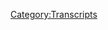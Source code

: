 {{DEFAULTSORT:
    #_TRANSCRIPT_0254:April 9-10, 2009
}}{{Transcript
    | title         = [[254: April 9-10, 2009]]
    | caption       = [https://knowledgefight.libsyn.com/knowledge-fight-april-9-10-2009 Listen to this episode on Libsyn]
    | episodeNumber = [[254: April 9-10, 2009|254]]
    | length        = 01:41:59
}}

{{MessageBox
    | header     = Warning: Bot Generated Content
    | text       = This transcript was automatically generated by transcription software and likely contains many mistakes and misattributions. Please check the audio for definitive quotes, attribution, and context.
    | image      = N3yvass4myg91.webp
    | imagewidth = 50px
    | id         = warning
}}

{{TranscriptBlock
    | name      = Unknown Speaker
    | timestamp = 00:00:00.000
    | text      = Andy in Kansas, you're on the air, thanks for holding.
}}

{{TranscriptBlock
    | name      = Unknown Speaker
    | timestamp = 00:00:04.500
    | text      = Hello Alex, I'm a first time caller, I'm a huge fan, I love your work.
}}

{{TranscriptBlock
    | name      = Unknown Speaker
    | timestamp = 00:00:07.500
    | text      = I love you.
}}

{{TranscriptBlock
    | name      = Unknown Speaker
    | timestamp = 00:00:08.000
    | text      = Hey everybody, welcome back to Knowledge Fight, I'm Dan.
}}

{{TranscriptBlock
    | name      = Unknown Speaker
    | timestamp = 00:00:10.000
    | text      = I'm Jordan.
}}

{{TranscriptBlock
    | name      = Unknown Speaker
    | timestamp = 00:00:10.500
    | text      = We're a couple dudes, like to sit around, drink novelty beverages, and talk a little bit about Alex Jones.
}}

{{TranscriptBlock
    | name      = Unknown Speaker
    | timestamp = 00:00:14.500
    | text      = Oh indeed we are, Dan.
}}

{{TranscriptBlock
    | name      = Unknown Speaker
    | timestamp = 00:00:16.000
    | text      = Hi.
}}

{{TranscriptBlock
    | name      = Unknown Speaker
    | timestamp = 00:00:16.500
    | text      = Dan!
}}

{{TranscriptBlock
    | name      = Unknown Speaker
    | timestamp = 00:00:17.000
    | text      = Jordan.
}}

{{TranscriptBlock
    | name      = Unknown Speaker
    | timestamp = 00:00:17.500
    | text      = Have you ever been in trouble for being late to work?
}}

{{TranscriptBlock
    | name      = Unknown Speaker
    | timestamp = 00:00:20.000
    | text      = Yeah.
}}

{{TranscriptBlock
    | name      = Unknown Speaker
    | timestamp = 00:00:20.500
    | text      = Hahahaha.
}}

{{TranscriptBlock
    | name      = Unknown Speaker
    | timestamp = 00:00:23.500
    | text      = Stupid question.
}}

{{TranscriptBlock
    | name      = Unknown Speaker
    | timestamp = 00:00:24.500
    | text      = No, no, no, I mean like not have you been late to work, I mean like gotten in big trouble for it.
}}

{{TranscriptBlock
    | name      = Unknown Speaker
    | timestamp = 00:00:28.500
    | text      = Yeah, I've been fired for it.
}}

{{TranscriptBlock
    | name      = Unknown Speaker
    | timestamp = 00:00:31.000
    | text      = You've been fired for being late to work?
}}

{{TranscriptBlock
    | name      = Unknown Speaker
    | timestamp = 00:00:33.000
    | text      = Well, like habitually.
}}

{{TranscriptBlock
    | name      = Unknown Speaker
    | timestamp = 00:00:35.000
    | text      = Hahahaha.
}}

{{TranscriptBlock
    | name      = Unknown Speaker
    | timestamp = 00:00:38.000
    | text      = Through my...
}}

{{TranscriptBlock
    | name      = Unknown Speaker
    | timestamp = 00:00:39.000
    | text      = I thought like, I'm talking like a one off thing.
}}

{{TranscriptBlock
    | name      = Unknown Speaker
    | timestamp = 00:00:42.000
    | text      = I can't think of any like extreme examples, but from my let's say 16 to 25 year old days, like that stretch of time.
}}

{{TranscriptBlock
    | name      = Unknown Speaker
    | timestamp = 00:00:50.000
    | text      = Yeah, that decade.
}}

{{TranscriptBlock
    | name      = Unknown Speaker
    | timestamp = 00:00:51.000
    | text      = I had a lot of jobs. I worked a lot of places, and yeah, I was not a good employee. I worked hard, but also I just, I hated, I hated almost every place I ended up at.
}}

{{TranscriptBlock
    | name      = Unknown Speaker
    | timestamp = 00:01:04.000
    | text      = Except for that movie theater, I loved that.
}}

{{TranscriptBlock
    | name      = Unknown Speaker
    | timestamp = 00:01:06.000
    | text      = Yeah.
}}

{{TranscriptBlock
    | name      = Unknown Speaker
    | timestamp = 00:01:06.500
    | text      = That was a great stretch of time.
}}

{{TranscriptBlock
    | name      = Unknown Speaker
    | timestamp = 00:01:07.000
    | text      = You loved it so much you got hired and fired there multiple times.
}}

{{TranscriptBlock
    | name      = Unknown Speaker
    | timestamp = 00:01:09.000
    | text      = Yeah, that was the best job of my life in terms of like, you know, hourly wages and stuff like that, but I worked at a fucking car wash for a while.
}}

{{TranscriptBlock
    | name      = Unknown Speaker
    | timestamp = 00:01:17.000
    | text      = You worked at a car wash?
}}

{{TranscriptBlock
    | name      = Unknown Speaker
    | timestamp = 00:01:19.000
    | text      = Yeah, I had a bit about it that was just based on the whole idea of like, it's nothing like the song.
}}

{{TranscriptBlock
    | name      = Unknown Speaker
    | timestamp = 00:01:25.000
    | text      = I built a bit just to say that line.
}}

{{TranscriptBlock
    | name      = Unknown Speaker
    | timestamp = 00:01:28.000
    | text      = Yeah, I used to work at this terrible car wash that my buddy Fox got me a job at. It was so bad. I just got screamed at by people all day.
}}

{{TranscriptBlock
    | name      = Unknown Speaker
    | timestamp = 00:01:36.000
    | text      = Do you, like washing cars?
}}

{{TranscriptBlock
    | name      = Unknown Speaker
    | timestamp = 00:01:38.000
    | text      = Yeah, just got screamed at by the coworkers. They were all on coke. It was a terrible, terrible scene.
}}

{{TranscriptBlock
    | name      = Unknown Speaker
    | timestamp = 00:01:43.000
    | text      = There were coked up car washers?
}}

{{TranscriptBlock
    | name      = Unknown Speaker
    | timestamp = 00:01:45.000
    | text      = Oh yeah, it was horrible.
}}

{{TranscriptBlock
    | name      = Unknown Speaker
    | timestamp = 00:01:46.000
    | text      = Is that a thing?
}}

{{TranscriptBlock
    | name      = Unknown Speaker
    | timestamp = 00:01:47.000
    | text      = It was horrible. And then you'd get tipped by the people, because I was on the end of it.
}}

{{TranscriptBlock
    | name      = Unknown Speaker
    | timestamp = 00:01:51.000
    | text      = So like, there's like three main stations. There's the like people at the beginning of it who start to wash it.
}}

{{TranscriptBlock
    | name      = Unknown Speaker
    | timestamp = 00:01:56.000
    | text      = Right.
}}

{{TranscriptBlock
    | name      = Unknown Speaker
    | timestamp = 00:01:57.000
    | text      = Then it goes in where it gets sprayed down and everything like that.
}}

{{TranscriptBlock
    | name      = Unknown Speaker
    | timestamp = 00:01:59.000
    | text      = Uh huh.
}}

{{TranscriptBlock
    | name      = Unknown Speaker
    | timestamp = 00:02:00.000
    | text      = And then it comes out and the third station is like drying off and polishing and stuff like that.
}}

{{TranscriptBlock
    | name      = Unknown Speaker
    | timestamp = 00:02:03.000
    | text      = Yeah.
}}

{{TranscriptBlock
    | name      = Unknown Speaker
    | timestamp = 00:02:04.000
    | text      = That's where I was. And because that is a customer facing position, you know, you hand the car back to the customer and at that point they give you a tip.
}}

{{TranscriptBlock
    | name      = Unknown Speaker
    | timestamp = 00:02:13.000
    | text      = They do?
}}

{{TranscriptBlock
    | name      = Unknown Speaker
    | timestamp = 00:02:14.000
    | text      = And it was always humiliating.
}}

{{TranscriptBlock
    | name      = Unknown Speaker
    | timestamp = 00:02:16.000
    | text      = Well, a lot of the time, no.
}}

{{TranscriptBlock
    | name      = Unknown Speaker
    | timestamp = 00:02:18.000
    | text      = Yeah, I was going to say.
}}

{{TranscriptBlock
    | name      = Unknown Speaker
    | timestamp = 00:02:19.000
    | text      = But it's customary to tip at that point.
}}

{{TranscriptBlock
    | name      = Unknown Speaker
    | timestamp = 00:02:21.000
    | text      = Okay.
}}

{{TranscriptBlock
    | name      = Unknown Speaker
    | timestamp = 00:02:22.000
    | text      = And one time a dude in a suit flicked a quarter at me.
}}

{{TranscriptBlock
    | name      = Unknown Speaker
    | timestamp = 00:02:28.000
    | text      = That deserves an ass beating.
}}

{{TranscriptBlock
    | name      = Unknown Speaker
    | timestamp = 00:02:30.000
    | text      = I threw it back at him.
}}

{{TranscriptBlock
    | name      = Unknown Speaker
    | timestamp = 00:02:32.000
    | text      = Yeah, absolutely.
}}

{{TranscriptBlock
    | name      = Unknown Speaker
    | timestamp = 00:02:33.000
    | text      = He's like, how do you, how dare you?
}}

{{TranscriptBlock
    | name      = Unknown Speaker
    | timestamp = 00:02:35.000
    | text      = Fuck you.
}}

{{TranscriptBlock
    | name      = Unknown Speaker
    | timestamp = 00:02:36.000
    | text      = How dare you? It was so bad. That was the worst fucking, I mean, I was only, I only worked there for like a month or so, maybe even less than that, but it was still a terrible time.
}}

{{TranscriptBlock
    | name      = Unknown Speaker
    | timestamp = 00:02:45.000
    | text      = Yeah. What was that guy thinking? Like a homeless guy would have done this for a quarter. Why did I have to pay for this?
}}

{{TranscriptBlock
    | name      = Unknown Speaker
    | timestamp = 00:02:50.000
    | text      = My favorite thing.
}}

{{TranscriptBlock
    | name      = Unknown Speaker
    | timestamp = 00:02:51.000
    | text      = Fuck that guy.
}}

{{TranscriptBlock
    | name      = Unknown Speaker
    | timestamp = 00:02:52.000
    | text      = And this might be too long of a story to tell in our intro for the episode.
}}

{{TranscriptBlock
    | name      = Unknown Speaker
    | timestamp = 00:02:54.000
    | text      = No, keep it going.
}}

{{TranscriptBlock
    | name      = Unknown Speaker
    | timestamp = 00:02:55.000
    | text      = But one time there was a suspected change thief, you know, stealing change out of people's cars.
}}

{{TranscriptBlock
    | name      = Unknown Speaker
    | timestamp = 00:03:01.000
    | text      = Yup.
}}

{{TranscriptBlock
    | name      = Unknown Speaker
    | timestamp = 00:03:02.000
    | text      = Yup.
}}

{{TranscriptBlock
    | name      = Unknown Speaker
    | timestamp = 00:03:03.000
    | text      = And everyone who worked there knew that this dude was straight up stealing change.
}}

{{TranscriptBlock
    | name      = Unknown Speaker
    | timestamp = 00:03:07.000
    | text      = Everyone knew it. He was a grief. He was a weirdo.
}}

{{TranscriptBlock
    | name      = Unknown Speaker
    | timestamp = 00:03:10.000
    | text      = And so a customer complained about it to the manager, who was one of the people who was doing a ton of coke there.
}}

{{TranscriptBlock
    | name      = Unknown Speaker
    | timestamp = 00:03:15.000
    | text      = Right, right, right, right.
}}

{{TranscriptBlock
    | name      = Unknown Speaker
    | timestamp = 00:03:16.000
    | text      = And he was like, all right, here's what we're going to do.
}}

{{TranscriptBlock
    | name      = Unknown Speaker
    | timestamp = 00:03:20.000
    | text      = We're going to do a sting operation.
}}

{{TranscriptBlock
    | name      = Unknown Speaker
    | timestamp = 00:03:22.000
    | text      = We're going to do a sting.
}}

{{TranscriptBlock
    | name      = Unknown Speaker
    | timestamp = 00:03:23.000
    | text      = Yeah.
}}

{{TranscriptBlock
    | name      = Unknown Speaker
    | timestamp = 00:03:24.000
    | text      = Okay.
}}

{{TranscriptBlock
    | name      = Unknown Speaker
    | timestamp = 00:03:25.000
    | text      = So he put specific change in a dummy car that went through the car wash.
}}

{{TranscriptBlock
    | name      = Unknown Speaker
    | timestamp = 00:03:28.000
    | text      = And there was the paintball explosion that would happen?
}}

{{TranscriptBlock
    | name      = Unknown Speaker
    | timestamp = 00:03:31.000
    | text      = No, he had like the dates of the quarters and stuff like that all set up.
}}

{{TranscriptBlock
    | name      = Unknown Speaker
    | timestamp = 00:03:35.000
    | text      = He's like, if this change is missing, we'll look in his pockets, and if those specific coins are in his pocket, we'll know that he stole the change.
}}

{{TranscriptBlock
    | name      = Unknown Speaker
    | timestamp = 00:03:43.000
    | text      = That is a great coke idea.
}}

{{TranscriptBlock
    | name      = Unknown Speaker
    | timestamp = 00:03:45.000
    | text      = Right.
}}

{{TranscriptBlock
    | name      = Unknown Speaker
    | timestamp = 00:03:46.000
    | text      = So he goes through with it.
}}

{{TranscriptBlock
    | name      = Unknown Speaker
    | timestamp = 00:03:47.000
    | text      = Lo and behold, change is gone on the other side.
}}

{{TranscriptBlock
    | name      = Unknown Speaker
    | timestamp = 00:03:50.000
    | text      = What?
}}

{{TranscriptBlock
    | name      = Unknown Speaker
    | timestamp = 00:03:51.000
    | text      = He demands this kid like show what's in his pockets, that change, along with some other changes in there.
}}

{{TranscriptBlock
    | name      = Unknown Speaker
    | timestamp = 00:03:56.000
    | text      = Yeah.
}}

{{TranscriptBlock
    | name      = Unknown Speaker
    | timestamp = 00:03:57.000
    | text      = But because there's other change in there, he's like, the manager's like, this doesn't prove anything.
}}

{{TranscriptBlock
    | name      = Unknown Speaker
    | timestamp = 00:04:01.000
    | text      = I was like, wait, but he had the change in there.
}}

{{TranscriptBlock
    | name      = Unknown Speaker
    | timestamp = 00:04:07.000
    | text      = He did, but he had other change too.
}}

{{TranscriptBlock
    | name      = Unknown Speaker
    | timestamp = 00:04:08.000
    | text      = No, but that proved everything.
}}

{{TranscriptBlock
    | name      = Unknown Speaker
    | timestamp = 00:04:10.000
    | text      = Could be a coincidence.
}}

{{TranscriptBlock
    | name      = Unknown Speaker
    | timestamp = 00:04:11.000
    | text      = It's not possible.
}}

{{TranscriptBlock
    | name      = Unknown Speaker
    | timestamp = 00:04:12.000
    | text      = So I was like 17, 18, 19-ish years old, and I was sitting there and I was like, I got to do better than this.
}}

{{TranscriptBlock
    | name      = Unknown Speaker
    | timestamp = 00:04:20.000
    | text      = I got to get out of here.
}}

{{TranscriptBlock
    | name      = Unknown Speaker
    | timestamp = 00:04:21.000
    | text      = Yeah.
}}

{{TranscriptBlock
    | name      = Unknown Speaker
    | timestamp = 00:04:22.000
    | text      = So anyway, bad times.
}}

{{TranscriptBlock
    | name      = Unknown Speaker
    | timestamp = 00:04:23.000
    | text      = I don't know if that was a story about being late necessarily.
}}

{{TranscriptBlock
    | name      = Unknown Speaker
    | timestamp = 00:04:25.000
    | text      = I was never on time for that job though.
}}

{{TranscriptBlock
    | name      = Unknown Speaker
    | timestamp = 00:04:27.000
    | text      = We can get back.
}}

{{TranscriptBlock
    | name      = Unknown Speaker
    | timestamp = 00:04:28.000
    | text      = Well, there we go.
}}

{{TranscriptBlock
    | name      = Unknown Speaker
    | timestamp = 00:04:29.000
    | text      = It's a full circle.
}}

{{TranscriptBlock
    | name      = Unknown Speaker
    | timestamp = 00:04:30.000
    | text      = This is a podcast where I know a lot about Alex Jones.
}}

{{TranscriptBlock
    | name      = Unknown Speaker
    | timestamp = 00:04:32.000
    | text      = And I don't know only about what you tell me.
}}

{{TranscriptBlock
    | name      = Unknown Speaker
    | timestamp = 00:04:34.000
    | text      = That's correct.
}}

{{TranscriptBlock
    | name      = Unknown Speaker
    | timestamp = 00:04:35.000
    | text      = Jordan, today we're back in 2009.
}}

{{TranscriptBlock
    | name      = Unknown Speaker
    | timestamp = 00:04:37.000
    | text      = We have an interesting development to go over here on the show.
}}

{{TranscriptBlock
    | name      = Unknown Speaker
    | timestamp = 00:04:41.000
    | text      = What's that?
}}

{{TranscriptBlock
    | name      = Unknown Speaker
    | timestamp = 00:04:42.000
    | text      = Well, we all know that on our last 2009 episode, we experienced Alex Jones starting to go hard at George Soros.
}}

{{TranscriptBlock
    | name      = Unknown Speaker
    | timestamp = 00:04:48.000
    | text      = Right, because he just found out Princess Di had, well, died.
}}

{{TranscriptBlock
    | name      = Unknown Speaker
    | timestamp = 00:04:51.000
    | text      = Yeah, he's late with the news.
}}

{{TranscriptBlock
    | name      = Unknown Speaker
    | timestamp = 00:04:53.000
    | text      = Yeah, yeah, yeah.
}}

{{TranscriptBlock
    | name      = Unknown Speaker
    | timestamp = 00:04:54.000
    | text      = He demeans Soros in ways that he had never before.
}}

{{TranscriptBlock
    | name      = Unknown Speaker
    | timestamp = 00:04:59.000
    | text      = He gives him ownership of so many nefarious plots.
}}

{{TranscriptBlock
    | name      = Unknown Speaker
    | timestamp = 00:05:02.000
    | text      = He brings them up like 50 plus times.
}}

{{TranscriptBlock
    | name      = Unknown Speaker
    | timestamp = 00:05:04.000
    | text      = It was wild.
}}

{{TranscriptBlock
    | name      = Unknown Speaker
    | timestamp = 00:05:06.000
    | text      = So now, today, that episode covered April 8th.
}}

{{TranscriptBlock
    | name      = Unknown Speaker
    | timestamp = 00:05:09.000
    | text      = Today, we're going over April 9th and 10th and we'll see what happens with that, see how that thread continues.
}}

{{TranscriptBlock
    | name      = Unknown Speaker
    | timestamp = 00:05:16.000
    | text      = But before we get to that, got to give a shout out to a couple of new sponsors.
}}

{{TranscriptBlock
    | name      = Unknown Speaker
    | timestamp = 00:05:19.000
    | text      = Nice tease.
}}

{{TranscriptBlock
    | name      = Unknown Speaker
    | timestamp = 00:05:20.000
    | text      = New donors.
}}

{{TranscriptBlock
    | name      = Unknown Speaker
    | timestamp = 00:05:21.000
    | text      = Nice tease.
}}

{{TranscriptBlock
    | name      = Unknown Speaker
    | timestamp = 00:05:22.000
    | text      = Listeners out there who are supporting the show and we appreciate it oh so very much.
}}

{{TranscriptBlock
    | name      = Unknown Speaker
    | timestamp = 00:05:25.000
    | text      = First of all, I'd like to say thank you to Kevin K. You are now a policy wonk.
}}

{{TranscriptBlock
    | name      = Unknown Speaker
    | timestamp = 00:05:29.000
    | text      = I'm a policy wonk.
}}

{{TranscriptBlock
    | name      = Unknown Speaker
    | timestamp = 00:05:30.000
    | text      = Thank you, Kevin.
}}

{{TranscriptBlock
    | name      = Unknown Speaker
    | timestamp = 00:05:31.000
    | text      = Thank you very much, Kevin.
}}

{{TranscriptBlock
    | name      = Unknown Speaker
    | timestamp = 00:05:32.000
    | text      = Next, Tyler, thank you so much.
}}

{{TranscriptBlock
    | name      = Unknown Speaker
    | timestamp = 00:05:34.000
    | text      = You are now a policy wonk.
}}

{{TranscriptBlock
    | name      = Unknown Speaker
    | timestamp = 00:05:35.000
    | text      = I'm a policy wonk.
}}

{{TranscriptBlock
    | name      = Unknown Speaker
    | timestamp = 00:05:37.000
    | text      = Thank you, Tyler.
}}

{{TranscriptBlock
    | name      = Unknown Speaker
    | timestamp = 00:05:38.000
    | text      = Thank you very much, Tyler.
}}

{{TranscriptBlock
    | name      = Unknown Speaker
    | timestamp = 00:05:39.000
    | text      = Also, Stephanie.
}}

{{TranscriptBlock
    | name      = Unknown Speaker
    | timestamp = 00:05:40.000
    | text      = Thank you so much.
}}

{{TranscriptBlock
    | name      = Unknown Speaker
    | timestamp = 00:05:41.000
    | text      = You are now a policy wonk.
}}

{{TranscriptBlock
    | name      = Unknown Speaker
    | timestamp = 00:05:42.000
    | text      = I'm a policy wonk.
}}

{{TranscriptBlock
    | name      = Unknown Speaker
    | timestamp = 00:05:44.000
    | text      = Thank you, Stephanie.
}}

{{TranscriptBlock
    | name      = Unknown Speaker
    | timestamp = 00:05:45.000
    | text      = Thank you, Stephanie.
}}

{{TranscriptBlock
    | name      = Unknown Speaker
    | timestamp = 00:05:46.000
    | text      = Next, Richard.
}}

{{TranscriptBlock
    | name      = Unknown Speaker
    | timestamp = 00:05:47.000
    | text      = Thank you so much.
}}

{{TranscriptBlock
    | name      = Unknown Speaker
    | timestamp = 00:05:48.000
    | text      = You are now a policy wonk.
}}

{{TranscriptBlock
    | name      = Unknown Speaker
    | timestamp = 00:05:50.000
    | text      = I'm a policy wonk.
}}

{{TranscriptBlock
    | name      = Unknown Speaker
    | timestamp = 00:05:51.000
    | text      = Thank you, Richard.
}}

{{TranscriptBlock
    | name      = Unknown Speaker
    | timestamp = 00:05:52.000
    | text      = I'm wondering how many different intonations you can try and put onto it.
}}

{{TranscriptBlock
    | name      = Unknown Speaker
    | timestamp = 00:05:55.160
    | text      = You are mixing it up, yeah, yeah, no, you're doing great.
}}

{{TranscriptBlock
    | name      = Unknown Speaker
    | timestamp = 00:05:58.720
    | text      = And finally, I'd like to say thank you to somebody who joined up and is supporting the
}}

{{TranscriptBlock
    | name      = Unknown Speaker
    | timestamp = 00:06:02.240
    | text      = show on a little bit of an elevated level, and this is very exciting, I have to say.
}}

{{TranscriptBlock
    | name      = Unknown Speaker
    | timestamp = 00:06:06.879
    | text      = I'd like to say thank you to the John D. and Catherine T. MacArthur Foundation.
}}

{{TranscriptBlock
    | name      = Unknown Speaker
    | timestamp = 00:06:13.120
    | text      = You are now a technocrat.
}}

{{TranscriptBlock
    | name      = Unknown Speaker
    | timestamp = 00:06:14.839
    | text      = I'm a policy wonk.
}}

{{TranscriptBlock
    | name      = Unknown Speaker
    | timestamp = 00:06:15.839
    | text      = Four stars.
}}

{{TranscriptBlock
    | name      = Unknown Speaker
    | timestamp = 00:06:16.839
    | text      = Go home to your mother and tell her you're brilliant.
}}

{{TranscriptBlock
    | name      = Unknown Speaker
    | timestamp = 00:06:18.959
    | text      = Someone, someone sodomized and sent me a bucket of poop.
}}

{{TranscriptBlock
    | name      = Unknown Speaker
    | timestamp = 00:06:21.480
    | text      = Daddy shark, bam, bam, bam, bam, bam.
}}

{{TranscriptBlock
    | name      = Unknown Speaker
    | timestamp = 00:06:23.879
    | text      = Jar Jar Binks has a Caribbean black accent.
}}

{{TranscriptBlock
    | name      = Unknown Speaker
    | timestamp = 00:06:28.199
    | text      = He's a loser, little, little kitty baby.
}}

{{TranscriptBlock
    | name      = Unknown Speaker
    | timestamp = 00:06:31.279
    | text      = I don't want to hate black people.
}}

{{TranscriptBlock
    | name      = Unknown Speaker
    | timestamp = 00:06:32.920
    | text      = I renounce Jesus Christ.
}}

{{TranscriptBlock
    | name      = Unknown Speaker
    | timestamp = 00:06:35.000
    | text      = Thank you so much, John D. and Catherine T. MacArthur Foundation.
}}

{{TranscriptBlock
    | name      = Unknown Speaker
    | timestamp = 00:06:38.240
    | text      = Yes, it is, this is a surprising way to learn that we received a MacArthur Genius Grant,
}}

{{TranscriptBlock
    | name      = Unknown Speaker
    | timestamp = 00:06:43.959
    | text      = but, but it is, and apparently they've gotten a lot stingier over the years, but that's
}}

{{TranscriptBlock
    | name      = Unknown Speaker
    | timestamp = 00:06:48.439
    | text      = fine, that's fine.
}}

{{TranscriptBlock
    | name      = Unknown Speaker
    | timestamp = 00:06:49.439
    | text      = It's a little bit less than, uh, than, uh, you know, uh, other people have got.
}}

{{TranscriptBlock
    | name      = Unknown Speaker
    | timestamp = 00:06:53.759
    | text      = Reggie Watts has gotten, yeah, we got, we got way less, uh, advanced notice as well.
}}

{{TranscriptBlock
    | name      = Unknown Speaker
    | timestamp = 00:06:58.839
    | text      = David Foster Wallace got a little more than us from the McArthurs, but we'll take what
}}

{{TranscriptBlock
    | name      = Unknown Speaker
    | timestamp = 00:07:02.439
    | text      = we can get.
}}

{{TranscriptBlock
    | name      = Unknown Speaker
    | timestamp = 00:07:03.439
    | text      = Thank you very much.
}}

{{TranscriptBlock
    | name      = Unknown Speaker
    | timestamp = 00:07:04.439
    | text      = We're happy to, we're happy to be, uh, associated with those brilliant minds.
}}

{{TranscriptBlock
    | name      = Unknown Speaker
    | timestamp = 00:07:08.759
    | text      = Uh, if you out there give out Genius Grants or you just like what the show is and, uh,
}}

{{TranscriptBlock
    | name      = Unknown Speaker
    | timestamp = 00:07:13.480
    | text      = what we do, you can, uh, join up and support the show by going to our website, knowledgefight.com.
}}

{{TranscriptBlock
    | name      = Unknown Speaker
    | timestamp = 00:07:17.319
    | text      = We have a little button there that says support the show.
}}

{{TranscriptBlock
    | name      = Unknown Speaker
    | timestamp = 00:07:19.759
    | text      = We would appreciate it.
}}

{{TranscriptBlock
    | name      = Unknown Speaker
    | timestamp = 00:07:20.759
    | text      = Uh, and thank you.
}}

{{TranscriptBlock
    | name      = Unknown Speaker
    | timestamp = 00:07:21.959
    | text      = Please do.
}}

{{TranscriptBlock
    | name      = Unknown Speaker
    | timestamp = 00:07:22.959
    | text      = So Jordan, here we are on April 9th, hot off the heels of Alex Jones, uh, taking a, taking
}}

{{TranscriptBlock
    | name      = Unknown Speaker
    | timestamp = 00:07:28.060
    | text      = a pool cue to George Soros, um, and, uh, we, we come in and on April 9th, Alex Jones starts
}}

{{TranscriptBlock
    | name      = Unknown Speaker
    | timestamp = 00:07:35.800
    | text      = the show talking about goddamn chemtrails for about the first 40 minutes of the show.
}}

{{TranscriptBlock
    | name      = Unknown Speaker
    | timestamp = 00:07:40.959
    | text      = All right.
}}

{{TranscriptBlock
    | name      = Unknown Speaker
    | timestamp = 00:07:41.959
    | text      = I am not interested.
}}

{{TranscriptBlock
    | name      = Unknown Speaker
    | timestamp = 00:07:42.959
    | text      = Soros, Soros chemtrails.
}}

{{TranscriptBlock
    | name      = Unknown Speaker
    | timestamp = 00:07:43.959
    | text      = Nope.
}}

{{TranscriptBlock
    | name      = Unknown Speaker
    | timestamp = 00:07:44.959
    | text      = Not a mention of Soros.
}}

{{TranscriptBlock
    | name      = Unknown Speaker
    | timestamp = 00:07:45.959
    | text      = Not a mention of Soros.
}}

{{TranscriptBlock
    | name      = Unknown Speaker
    | timestamp = 00:07:46.959
    | text      = Just who's doing the chemtrails.
}}

{{TranscriptBlock
    | name      = Unknown Speaker
    | timestamp = 00:07:49.120
    | text      = You know what it is?
}}

{{TranscriptBlock
    | name      = Unknown Speaker
    | timestamp = 00:07:50.120
    | text      = Remember how I mentioned that, uh, on April 8th, he went into overdrive and that collar
}}

{{TranscriptBlock
    | name      = Unknown Speaker
    | timestamp = 00:07:54.240
    | text      = got really, uh, like, Hey, I support you.
}}

{{TranscriptBlock
    | name      = Unknown Speaker
    | timestamp = 00:07:57.040
    | text      = Oh, that was about chemtrails.
}}

{{TranscriptBlock
    | name      = Unknown Speaker
    | timestamp = 00:07:58.639
    | text      = You bet.
}}

{{TranscriptBlock
    | name      = Unknown Speaker
    | timestamp = 00:07:59.639
    | text      = Gotcha.
}}

{{TranscriptBlock
    | name      = Unknown Speaker
    | timestamp = 00:08:00.639
    | text      = So now he's got to overcompensate and try and I think so, but at the same time in doing
}}

{{TranscriptBlock
    | name      = Unknown Speaker
    | timestamp = 00:08:05.000
    | text      = so on this April 9th episode, he's letting his Soros narrative completely slip favoring
}}

{{TranscriptBlock
    | name      = Unknown Speaker
    | timestamp = 00:08:10.399
    | text      = instead to do a petty squabble or self-defense against a valid criticism from, uh, one of
}}

{{TranscriptBlock
    | name      = Unknown Speaker
    | timestamp = 00:08:17.639
    | text      = his listeners.
}}

{{TranscriptBlock
    | name      = Unknown Speaker
    | timestamp = 00:08:18.639
    | text      = Right.
}}

{{TranscriptBlock
    | name      = Unknown Speaker
    | timestamp = 00:08:19.639
    | text      = Um, and so he complains about chemtrails in a way that does not do it for me.
}}

{{TranscriptBlock
    | name      = Unknown Speaker
    | timestamp = 00:08:22.879
    | text      = And I'm not interested in talking about for the first 40 minutes of the episode, but the
}}

{{TranscriptBlock
    | name      = Unknown Speaker
    | timestamp = 00:08:27.199
    | text      = first clip we will hear Alex make some incredibly untrue predictions about his future.
}}

{{TranscriptBlock
    | name      = Unknown Speaker
    | timestamp = 00:08:33.679
    | text      = The minute July 4th is done and the new Obama films released, I will launch immediately
}}

{{TranscriptBlock
    | name      = Unknown Speaker
    | timestamp = 00:08:39.799
    | text      = in two months, give myself three months to take a few weeks, have a mass produced, mastered
}}

{{TranscriptBlock
    | name      = Unknown Speaker
    | timestamp = 00:08:43.940
    | text      = and shipped.
}}

{{TranscriptBlock
    | name      = Unknown Speaker
    | timestamp = 00:08:44.940
    | text      = Cause this time I had the DVDs come in for Obama deception.
}}

{{TranscriptBlock
    | name      = Unknown Speaker
    | timestamp = 00:08:48.879
    | text      = The day it was released or actually came in some on the Friday before and then some on
}}

{{TranscriptBlock
    | name      = Unknown Speaker
    | timestamp = 00:08:53.720
    | text      = the Monday, the 16th.
}}

{{TranscriptBlock
    | name      = Unknown Speaker
    | timestamp = 00:08:55.200
    | text      = And then we had to get caught up, took us about a week to get caught up shipping.
}}

{{TranscriptBlock
    | name      = Unknown Speaker
    | timestamp = 00:08:58.519
    | text      = Uh, this time take this next Obama film.
}}

{{TranscriptBlock
    | name      = Unknown Speaker
    | timestamp = 00:09:01.799
    | text      = We're going to have it done, let me think, April, May, we're gonna have it done the first
}}

{{TranscriptBlock
    | name      = Unknown Speaker
    | timestamp = 00:09:07.879
    | text      = week of June, a week and a half, two weeks before it's even released.
}}

{{TranscriptBlock
    | name      = Unknown Speaker
    | timestamp = 00:09:13.039
    | text      = And here's a little secret.
}}

{{TranscriptBlock
    | name      = Unknown Speaker
    | timestamp = 00:09:14.039
    | text      = We're going to have everything packed and ready to ship for people that have purchased
}}

{{TranscriptBlock
    | name      = Unknown Speaker
    | timestamp = 00:09:17.840
    | text      = it sitting in there and we're going to start shipping it three days before the official
}}

{{TranscriptBlock
    | name      = Unknown Speaker
    | timestamp = 00:09:22.840
    | text      = release date.
}}

{{TranscriptBlock
    | name      = Unknown Speaker
    | timestamp = 00:09:23.840
    | text      = So you literally get it, UPS on average takes three days, some places four days in the U
}}

{{TranscriptBlock
    | name      = Unknown Speaker
    | timestamp = 00:09:27.559
    | text      = S you will get it on the release date.
}}

{{TranscriptBlock
    | name      = Unknown Speaker
    | timestamp = 00:09:29.799
    | text      = That's what we're doing.
}}

{{TranscriptBlock
    | name      = Unknown Speaker
    | timestamp = 00:09:30.799
    | text      = Same thing with this film.
}}

{{TranscriptBlock
    | name      = Unknown Speaker
    | timestamp = 00:09:32.679
    | text      = As soon as the chemtrails, we don't have time to screw around.
}}

{{TranscriptBlock
    | name      = Unknown Speaker
    | timestamp = 00:09:35.159
    | text      = Who knows how long there'll be an internet, who knows how long we're going to be there
}}

{{TranscriptBlock
    | name      = Unknown Speaker
    | timestamp = 00:09:38.000
    | text      = openly announcing they're getting ready to shut down the web and they don't cut it up,
}}

{{TranscriptBlock
    | name      = Unknown Speaker
    | timestamp = 00:09:41.440
    | text      = reduce the whole thing.
}}

{{TranscriptBlock
    | name      = Unknown Speaker
    | timestamp = 00:09:43.440
    | text      = So we are just intensifying what we're doing on every front, but we don't have the money
}}

{{TranscriptBlock
    | name      = Unknown Speaker
    | timestamp = 00:09:48.720
    | text      = or the personnel.
}}

{{TranscriptBlock
    | name      = Unknown Speaker
    | timestamp = 00:09:49.840
    | text      = So fund us by buying the Obama deception and end game and truth rising and fabled enemies
}}

{{TranscriptBlock
    | name      = Unknown Speaker
    | timestamp = 00:09:55.480
    | text      = and everything.
}}

{{TranscriptBlock
    | name      = Unknown Speaker
    | timestamp = 00:09:56.480
    | text      = And, um, interesting little ad pivot there, but it's an ad pivot towards the products
}}

{{TranscriptBlock
    | name      = Unknown Speaker
    | timestamp = 00:10:01.100
    | text      = and services that he's offering back in 2009.
}}

{{TranscriptBlock
    | name      = Unknown Speaker
    | timestamp = 00:10:03.840
    | text      = Interesting.
}}

{{TranscriptBlock
    | name      = Unknown Speaker
    | timestamp = 00:10:04.840
    | text      = It's very familiar.
}}

{{TranscriptBlock
    | name      = Unknown Speaker
    | timestamp = 00:10:05.840
    | text      = It has a, it has that same feel to it.
}}

{{TranscriptBlock
    | name      = Unknown Speaker
    | timestamp = 00:10:07.600
    | text      = Um, but what he's talking about there is that like he's making the second Obama film.
}}

{{TranscriptBlock
    | name      = Unknown Speaker
    | timestamp = 00:10:11.759
    | text      = It's going to be done on the 4th of July and you will have it on the release date.
}}

{{TranscriptBlock
    | name      = Unknown Speaker
    | timestamp = 00:10:15.679
    | text      = It does not come out on the 4th of July comes out a bit later, but he's also saying the
}}

{{TranscriptBlock
    | name      = Unknown Speaker
    | timestamp = 00:10:19.159
    | text      = day he's done with the Obama film, he's going to start a new documentary about chemtrails.
}}

{{TranscriptBlock
    | name      = Unknown Speaker
    | timestamp = 00:10:24.399
    | text      = And I will say this, that never got made.
}}

{{TranscriptBlock
    | name      = Unknown Speaker
    | timestamp = 00:10:26.500
    | text      = That never got made.
}}

{{TranscriptBlock
    | name      = Unknown Speaker
    | timestamp = 00:10:27.500
    | text      = No, I wonder why not.
}}

{{TranscriptBlock
    | name      = Unknown Speaker
    | timestamp = 00:10:29.059
    | text      = This next Obama film is the last documentary Alex has ever made.
}}

{{TranscriptBlock
    | name      = Unknown Speaker
    | timestamp = 00:10:32.360
    | text      = That I believe that's the case.
}}

{{TranscriptBlock
    | name      = Unknown Speaker
    | timestamp = 00:10:33.559
    | text      = I'm pretty, I'm pretty sure.
}}

{{TranscriptBlock
    | name      = Unknown Speaker
    | timestamp = 00:10:34.639
    | text      = I mean, no, cause there was that one with Joel Skousen, the, uh, the interview about
}}

{{TranscriptBlock
    | name      = Unknown Speaker
    | timestamp = 00:10:39.080
    | text      = strategic relocation is technically a documentary.
}}

{{TranscriptBlock
    | name      = Unknown Speaker
    | timestamp = 00:10:42.759
    | text      = Although Jason Burmas, one of Alex's associates does end up making a chemtrails film, uh,
}}

{{TranscriptBlock
    | name      = Unknown Speaker
    | timestamp = 00:10:47.960
    | text      = called, uh, what the hell are they spraying?
}}

{{TranscriptBlock
    | name      = Unknown Speaker
    | timestamp = 00:10:50.340
    | text      = So maybe Alex was like, good enough, good enough with someone I know made one.
}}

{{TranscriptBlock
    | name      = Unknown Speaker
    | timestamp = 00:10:54.000
    | text      = I know what you sprayed last summer is actually, I felt like he was just, have you ever had
}}

{{TranscriptBlock
    | name      = Unknown Speaker
    | timestamp = 00:10:58.960
    | text      = that, uh, uh, change con pulled on you where somebody's like, no, that one's not so much
}}

{{TranscriptBlock
    | name      = Unknown Speaker
    | timestamp = 00:11:05.980
    | text      = a con as it is a straight up that no, the con where they're like, okay, uh, all I've
}}

{{TranscriptBlock
    | name      = Unknown Speaker
    | timestamp = 00:11:11.480
    | text      = got is 10 bucks.
}}

{{TranscriptBlock
    | name      = Unknown Speaker
    | timestamp = 00:11:12.519
    | text      = So you give me five.
}}

{{TranscriptBlock
    | name      = Unknown Speaker
    | timestamp = 00:11:14.559
    | text      = That's not the right change.
}}

{{TranscriptBlock
    | name      = Unknown Speaker
    | timestamp = 00:11:15.559
    | text      = You give me the, I'll give you these $4 and try and confuse you with, yeah, yeah, yeah.
}}

{{TranscriptBlock
    | name      = Unknown Speaker
    | timestamp = 00:11:19.200
    | text      = That was what he just did with the release date.
}}

{{TranscriptBlock
    | name      = Unknown Speaker
    | timestamp = 00:11:20.879
    | text      = He's like, it's going to be out maybe two months.
}}

{{TranscriptBlock
    | name      = Unknown Speaker
    | timestamp = 00:11:23.240
    | text      = Well, the first week of June shipping, but also for some places, but sometimes, and then
}}

{{TranscriptBlock
    | name      = Unknown Speaker
    | timestamp = 00:11:28.519
    | text      = we'll dial back and there might be another day.
}}

{{TranscriptBlock
    | name      = Unknown Speaker
    | timestamp = 00:11:30.879
    | text      = I think he's sincere in his intentions though.
}}

{{TranscriptBlock
    | name      = Unknown Speaker
    | timestamp = 00:11:33.440
    | text      = I think I agree.
}}

{{TranscriptBlock
    | name      = Unknown Speaker
    | timestamp = 00:11:34.440
    | text      = I think he thinks that's going to happen, uh, but none of that happens.
}}

{{TranscriptBlock
    | name      = Unknown Speaker
    | timestamp = 00:11:37.799
    | text      = It's crazy to hear him to like have all this, this is what's going to happen.
}}

{{TranscriptBlock
    | name      = Unknown Speaker
    | timestamp = 00:11:41.559
    | text      = And we know now none of that should happen.
}}

{{TranscriptBlock
    | name      = Unknown Speaker
    | timestamp = 00:11:43.960
    | text      = So that was kind of a little bit of an ad pivot too.
}}

{{TranscriptBlock
    | name      = Unknown Speaker
    | timestamp = 00:11:46.919
    | text      = Uh, but in this next clip that happens almost immediately after he does what I would describe
}}

{{TranscriptBlock
    | name      = Unknown Speaker
    | timestamp = 00:11:52.039
    | text      = as like a modern day kind of ad pivot.
}}

{{TranscriptBlock
    | name      = Unknown Speaker
    | timestamp = 00:11:54.879
    | text      = I'll just stay home.
}}

{{TranscriptBlock
    | name      = Unknown Speaker
    | timestamp = 00:11:55.879
    | text      = I'll stay here.
}}

{{TranscriptBlock
    | name      = Unknown Speaker
    | timestamp = 00:11:56.879
    | text      = I'm not leaving.
}}

{{TranscriptBlock
    | name      = Unknown Speaker
    | timestamp = 00:11:57.879
    | text      = I'm not even caught up at this place and I'm not even leaving.
}}

{{TranscriptBlock
    | name      = Unknown Speaker
    | timestamp = 00:11:59.799
    | text      = I'm going to hire the people I'm going to get it done because we don't have time to
}}

{{TranscriptBlock
    | name      = Unknown Speaker
    | timestamp = 00:12:03.200
    | text      = wait anymore.
}}

{{TranscriptBlock
    | name      = Unknown Speaker
    | timestamp = 00:12:04.200
    | text      = Hell is coming down on us now.
}}

{{TranscriptBlock
    | name      = Unknown Speaker
    | timestamp = 00:12:12.559
    | text      = We need your financial support.
}}

{{TranscriptBlock
    | name      = Unknown Speaker
    | timestamp = 00:12:14.559
    | text      = That's how you support us.
}}

{{TranscriptBlock
    | name      = Unknown Speaker
    | timestamp = 00:12:15.559
    | text      = Go buy the books and videos and info.
}}

{{TranscriptBlock
    | name      = Unknown Speaker
    | timestamp = 00:12:16.559
    | text      = The long pause now that, that the, the intense expression of like, ah, I'm going to get people
}}

{{TranscriptBlock
    | name      = Unknown Speaker
    | timestamp = 00:12:24.299
    | text      = riled up long pause pivot to the ad.
}}

{{TranscriptBlock
    | name      = Unknown Speaker
    | timestamp = 00:12:27.720
    | text      = That is that present day level Alex Jones ad pivot and we have not seen much of that
}}

{{TranscriptBlock
    | name      = Unknown Speaker
    | timestamp = 00:12:33.399
    | text      = in the, in this era.
}}

{{TranscriptBlock
    | name      = Unknown Speaker
    | timestamp = 00:12:34.519
    | text      = I would say the pause was a little bit long.
}}

{{TranscriptBlock
    | name      = Unknown Speaker
    | timestamp = 00:12:36.679
    | text      = It's a, he's like a, he's like a full just learning how to use its legs.
}}

{{TranscriptBlock
    | name      = Unknown Speaker
    | timestamp = 00:12:40.440
    | text      = Like eventually that that is going to turn into, we're all going down now.
}}

{{TranscriptBlock
    | name      = Unknown Speaker
    | timestamp = 00:12:45.279
    | text      = What we need to do is have you fund our products instead of him being like, and now I should
}}

{{TranscriptBlock
    | name      = Unknown Speaker
    | timestamp = 00:12:50.360
    | text      = give you an ad.
}}

{{TranscriptBlock
    | name      = Unknown Speaker
    | timestamp = 00:12:51.419
    | text      = It's interesting to see, but I mean we have seen sort of shades of it before, so I don't
}}

{{TranscriptBlock
    | name      = Unknown Speaker
    | timestamp = 00:12:55.200
    | text      = think it, I don't think it means anything in terms of the timeline.
}}

{{TranscriptBlock
    | name      = Unknown Speaker
    | timestamp = 00:12:57.840
    | text      = I think we're just seeing the evolution of it.
}}

{{TranscriptBlock
    | name      = Unknown Speaker
    | timestamp = 00:12:59.960
    | text      = We're seeing the like a, the salesmanship get better as maybe he directs himself more
}}

{{TranscriptBlock
    | name      = Unknown Speaker
    | timestamp = 00:13:05.279
    | text      = towards being a sales operation as opposed to pretending to be a journalist of some sort.
}}

{{TranscriptBlock
    | name      = Unknown Speaker
    | timestamp = 00:13:10.600
    | text      = Right, right, right, right.
}}

{{TranscriptBlock
    | name      = Unknown Speaker
    | timestamp = 00:13:11.600
    | text      = I think that's kind of interesting and we'll see where that goes.
}}

{{TranscriptBlock
    | name      = Unknown Speaker
    | timestamp = 00:13:13.879
    | text      = So in terms of actual narratives, I'm telling you, man, it is 90% chemtrails and I got no
}}

{{TranscriptBlock
    | name      = Unknown Speaker
    | timestamp = 00:13:20.879
    | text      = interest in it.
}}

{{TranscriptBlock
    | name      = Unknown Speaker
    | timestamp = 00:13:21.879
    | text      = 90% chemtrails.
}}

{{TranscriptBlock
    | name      = Unknown Speaker
    | timestamp = 00:13:22.879
    | text      = Now, secondly, he has an interview with this guy named Captain Sweeney.
}}

{{TranscriptBlock
    | name      = Unknown Speaker
    | timestamp = 00:13:27.200
    | text      = That sounds promising.
}}

{{TranscriptBlock
    | name      = Unknown Speaker
    | timestamp = 00:13:28.200
    | text      = Now I should tell you, I doubt he's a captain.
}}

{{TranscriptBlock
    | name      = Unknown Speaker
    | timestamp = 00:13:30.279
    | text      = I don't even think his name is Sweeney.
}}

{{TranscriptBlock
    | name      = Unknown Speaker
    | timestamp = 00:13:31.799
    | text      = He is.
}}

{{TranscriptBlock
    | name      = Unknown Speaker
    | timestamp = 00:13:32.799
    | text      = He's a legit dude.
}}

{{TranscriptBlock
    | name      = Unknown Speaker
    | timestamp = 00:13:33.799
    | text      = He's a sea captain.
}}

{{TranscriptBlock
    | name      = Unknown Speaker
    | timestamp = 00:13:36.720
    | text      = So in early April 2009, that's when a captain Phillips got taken by the Somali pirates.
}}

{{TranscriptBlock
    | name      = Unknown Speaker
    | timestamp = 00:13:43.639
    | text      = Okay, so he's just got a different captain.
}}

{{TranscriptBlock
    | name      = Unknown Speaker
    | timestamp = 00:13:46.360
    | text      = This captain knows the guy who took over the vessel after captain Phillips got taken by
}}

{{TranscriptBlock
    | name      = Unknown Speaker
    | timestamp = 00:13:51.080
    | text      = the pirates.
}}

{{TranscriptBlock
    | name      = Unknown Speaker
    | timestamp = 00:13:52.080
    | text      = Okay.
}}

{{TranscriptBlock
    | name      = Unknown Speaker
    | timestamp = 00:13:53.080
    | text      = So he knows that guy.
}}

{{TranscriptBlock
    | name      = Unknown Speaker
    | timestamp = 00:13:54.080
    | text      = Does he also know Kevin Bacon?
}}

{{TranscriptBlock
    | name      = Unknown Speaker
    | timestamp = 00:13:55.840
    | text      = He must.
}}

{{TranscriptBlock
    | name      = Unknown Speaker
    | timestamp = 00:13:56.840
    | text      = It is a straightforward, no nonsense kind of interview, so we don't need to listen to
}}

{{TranscriptBlock
    | name      = Unknown Speaker
    | timestamp = 00:14:01.840
    | text      = it.
}}

{{TranscriptBlock
    | name      = Unknown Speaker
    | timestamp = 00:14:02.840
    | text      = Really?
}}

{{TranscriptBlock
    | name      = Unknown Speaker
    | timestamp = 00:14:03.840
    | text      = Yep.
}}

{{TranscriptBlock
    | name      = Unknown Speaker
    | timestamp = 00:14:04.840
    | text      = I listen to it and I'm like, huh, this is pretty, this is okay.
}}

{{TranscriptBlock
    | name      = Unknown Speaker
    | timestamp = 00:14:07.039
    | text      = It's kind of just a conversation about like the dangers of sea piracy.
}}

{{TranscriptBlock
    | name      = Unknown Speaker
    | timestamp = 00:14:12.039
    | text      = This captain.
}}

{{TranscriptBlock
    | name      = Unknown Speaker
    | timestamp = 00:14:13.039
    | text      = I mean, this guy.
}}

{{TranscriptBlock
    | name      = Unknown Speaker
    | timestamp = 00:14:14.039
    | text      = That sounds kind of fun.
}}

{{TranscriptBlock
    | name      = Unknown Speaker
    | timestamp = 00:14:15.039
    | text      = This captain Sweeney is kind of trying to make himself part of the story.
}}

{{TranscriptBlock
    | name      = Unknown Speaker
    | timestamp = 00:14:17.600
    | text      = Oh.
}}

{{TranscriptBlock
    | name      = Unknown Speaker
    | timestamp = 00:14:18.600
    | text      = A little bit.
}}

{{TranscriptBlock
    | name      = Unknown Speaker
    | timestamp = 00:14:19.600
    | text      = A little.
}}

{{TranscriptBlock
    | name      = Unknown Speaker
    | timestamp = 00:14:20.600
    | text      = A little bit.
}}

{{TranscriptBlock
    | name      = Unknown Speaker
    | timestamp = 00:14:21.600
    | text      = Yeah.
}}

{{TranscriptBlock
    | name      = Unknown Speaker
    | timestamp = 00:14:22.600
    | text      = Yeah.
}}

{{TranscriptBlock
    | name      = Unknown Speaker
    | timestamp = 00:14:23.600
    | text      = He wants to be part of the story.
}}

{{TranscriptBlock
    | name      = Unknown Speaker
    | timestamp = 00:14:24.600
    | text      = It kept talking about how he knows the guy who's there.
}}

{{TranscriptBlock
    | name      = Unknown Speaker
    | timestamp = 00:14:25.600
    | text      = Yeah.
}}

{{TranscriptBlock
    | name      = Unknown Speaker
    | timestamp = 00:14:26.600
    | text      = That's fine.
}}

{{TranscriptBlock
    | name      = Unknown Speaker
    | timestamp = 00:14:27.600
    | text      = I'm not mad at him.
}}

{{TranscriptBlock
    | name      = Unknown Speaker
    | timestamp = 00:14:28.600
    | text      = It is what it is.
}}

{{TranscriptBlock
    | name      = Unknown Speaker
    | timestamp = 00:14:29.600
    | text      = It's a way of presenting the information.
}}

{{TranscriptBlock
    | name      = Unknown Speaker
    | timestamp = 00:14:31.320
    | text      = And I don't, in this instance, I don't think there was anything wild.
}}

{{TranscriptBlock
    | name      = Unknown Speaker
    | timestamp = 00:14:36.519
    | text      = They're not coming up with crazy narratives about it or anything like that.
}}

{{TranscriptBlock
    | name      = Unknown Speaker
    | timestamp = 00:14:39.840
    | text      = It's just like, wow, this is an interesting story.
}}

{{TranscriptBlock
    | name      = Unknown Speaker
    | timestamp = 00:14:42.120
    | text      = And I agree.
}}

{{TranscriptBlock
    | name      = Unknown Speaker
    | timestamp = 00:14:43.120
    | text      = Interesting story.
}}

{{TranscriptBlock
    | name      = Unknown Speaker
    | timestamp = 00:14:44.600
    | text      = Almost no take on it.
}}

{{TranscriptBlock
    | name      = Unknown Speaker
    | timestamp = 00:14:45.960
    | text      = So we're just going to skip that.
}}

{{TranscriptBlock
    | name      = Unknown Speaker
    | timestamp = 00:14:47.080
    | text      = I have a quick question.
}}

{{TranscriptBlock
    | name      = Unknown Speaker
    | timestamp = 00:14:49.080
    | text      = Not about that.
}}

{{TranscriptBlock
    | name      = Unknown Speaker
    | timestamp = 00:14:50.080
    | text      = Gotta be really fucking quick.
}}

{{TranscriptBlock
    | name      = Unknown Speaker
    | timestamp = 00:14:51.080
    | text      = Yeah.
}}

{{TranscriptBlock
    | name      = Unknown Speaker
    | timestamp = 00:14:52.080
    | text      = Is he, so is he, he's like a private Fisher.
}}

{{TranscriptBlock
    | name      = Unknown Speaker
    | timestamp = 00:14:57.120
    | text      = He's like a private sea captain.
}}

{{TranscriptBlock
    | name      = Unknown Speaker
    | timestamp = 00:14:58.480
    | text      = Yeah, I believe so.
}}

{{TranscriptBlock
    | name      = Unknown Speaker
    | timestamp = 00:15:00.120
    | text      = So if you just have a boat, you can call yourself captain.
}}

{{TranscriptBlock
    | name      = Unknown Speaker
    | timestamp = 00:15:03.899
    | text      = Is that how that works?
}}

{{TranscriptBlock
    | name      = Unknown Speaker
    | timestamp = 00:15:04.899
    | text      = Like he's not an, he's not associated with the military in any way or the Navy or anything
}}

{{TranscriptBlock
    | name      = Unknown Speaker
    | timestamp = 00:15:09.039
    | text      = like that.
}}

{{TranscriptBlock
    | name      = Unknown Speaker
    | timestamp = 00:15:10.039
    | text      = He was in the service at some point.
}}

{{TranscriptBlock
    | name      = Unknown Speaker
    | timestamp = 00:15:11.039
    | text      = Was he a captain in the service?
}}

{{TranscriptBlock
    | name      = Unknown Speaker
    | timestamp = 00:15:12.039
    | text      = I don't know.
}}

{{TranscriptBlock
    | name      = Unknown Speaker
    | timestamp = 00:15:13.039
    | text      = I don't know.
}}

{{TranscriptBlock
    | name      = Unknown Speaker
    | timestamp = 00:15:14.039
    | text      = He's not very clear on that.
}}

{{TranscriptBlock
    | name      = Unknown Speaker
    | timestamp = 00:15:15.039
    | text      = I just want to know if I get a boat, can I just call myself captain and have people announce
}}

{{TranscriptBlock
    | name      = Unknown Speaker
    | timestamp = 00:15:19.519
    | text      = me as such?
}}

{{TranscriptBlock
    | name      = Unknown Speaker
    | timestamp = 00:15:20.519
    | text      = Yes.
}}

{{TranscriptBlock
    | name      = Unknown Speaker
    | timestamp = 00:15:21.519
    | text      = But I also don't think that you can then be contracted to do like runs and stuff like
}}

{{TranscriptBlock
    | name      = Unknown Speaker
    | timestamp = 00:15:25.919
    | text      = that.
}}

{{TranscriptBlock
    | name      = Unknown Speaker
    | timestamp = 00:15:26.919
    | text      = Gotcha.
}}

{{TranscriptBlock
    | name      = Unknown Speaker
    | timestamp = 00:15:27.919
    | text      = So he was actually like a licensed like commercial sea captain.
}}

{{TranscriptBlock
    | name      = Unknown Speaker
    | timestamp = 00:15:31.679
    | text      = Gotcha.
}}

{{TranscriptBlock
    | name      = Unknown Speaker
    | timestamp = 00:15:32.679
    | text      = You know, it, it, there is a line.
}}

{{TranscriptBlock
    | name      = Unknown Speaker
    | timestamp = 00:15:34.240
    | text      = Okay.
}}

{{TranscriptBlock
    | name      = Unknown Speaker
    | timestamp = 00:15:35.240
    | text      = He is above that line.
}}

{{TranscriptBlock
    | name      = Unknown Speaker
    | timestamp = 00:15:36.240
    | text      = Okay.
}}

{{TranscriptBlock
    | name      = Unknown Speaker
    | timestamp = 00:15:37.240
    | text      = I know that much.
}}

{{TranscriptBlock
    | name      = Unknown Speaker
    | timestamp = 00:15:38.240
    | text      = Whatever line there is, that man's a captain.
}}

{{TranscriptBlock
    | name      = Unknown Speaker
    | timestamp = 00:15:39.860
    | text      = So after he talks to Sweeney, he gets Tyler Palmer in studio and that's his Ecolablu sponsor,
}}

{{TranscriptBlock
    | name      = Unknown Speaker
    | timestamp = 00:15:47.440
    | text      = the water filtration guy who has a, uh, Tatooine, uh, school bus filter, a school bus size water
}}

{{TranscriptBlock
    | name      = Unknown Speaker
    | timestamp = 00:15:54.399
    | text      = filter.
}}

{{TranscriptBlock
    | name      = Unknown Speaker
    | timestamp = 00:15:55.399
    | text      = We're all going to wish we had them.
}}

{{TranscriptBlock
    | name      = Unknown Speaker
    | timestamp = 00:15:56.399
    | text      = Um, and in the middle of them talking about their water filters and how great they are
}}

{{TranscriptBlock
    | name      = Unknown Speaker
    | timestamp = 00:16:00.799
    | text      = and all that stuff, just doing an infomercial.
}}

{{TranscriptBlock
    | name      = Unknown Speaker
    | timestamp = 00:16:02.799
    | text      = Yeah.
}}

{{TranscriptBlock
    | name      = Unknown Speaker
    | timestamp = 00:16:03.799
    | text      = Alex remembers that somebody on air America was talking shit about him.
}}

{{TranscriptBlock
    | name      = Unknown Speaker
    | timestamp = 00:16:09.759
    | text      = And this tickled me to no end because I, you're, you're going to be so excited to find out
}}

{{TranscriptBlock
    | name      = Unknown Speaker
    | timestamp = 00:16:14.620
    | text      = who this is on air America.
}}

{{TranscriptBlock
    | name      = Unknown Speaker
    | timestamp = 00:16:16.240
    | text      = Who's been talking shit about Alex.
}}

{{TranscriptBlock
    | name      = Unknown Speaker
    | timestamp = 00:16:17.240
    | text      = Is it Mark Marin?
}}

{{TranscriptBlock
    | name      = Unknown Speaker
    | timestamp = 00:16:18.240
    | text      = No.
}}

{{TranscriptBlock
    | name      = Unknown Speaker
    | timestamp = 00:16:19.240
    | text      = Yeah.
}}

{{TranscriptBlock
    | name      = Unknown Speaker
    | timestamp = 00:16:20.240
    | text      = And again, they don't want you to have guns.
}}

{{TranscriptBlock
    | name      = Unknown Speaker
    | timestamp = 00:16:21.240
    | text      = They don't want you to be self-sufficient.
}}

{{TranscriptBlock
    | name      = Unknown Speaker
    | timestamp = 00:16:22.240
    | text      = They don't want you to live in the countryside.
}}

{{TranscriptBlock
    | name      = Unknown Speaker
    | timestamp = 00:16:24.159
    | text      = They want to take your children, put them on Prozac, have their way with them because
}}

{{TranscriptBlock
    | name      = Unknown Speaker
    | timestamp = 00:16:28.279
    | text      = they are degenerate scum.
}}

{{TranscriptBlock
    | name      = Unknown Speaker
    | timestamp = 00:16:31.539
    | text      = They are rapists.
}}

{{TranscriptBlock
    | name      = Unknown Speaker
    | timestamp = 00:16:32.539
    | text      = They want to rape your freedom, rape your liberty.
}}

{{TranscriptBlock
    | name      = Unknown Speaker
    | timestamp = 00:16:35.919
    | text      = By the way, John Harmon, did I send you that clip?
}}

{{TranscriptBlock
    | name      = Unknown Speaker
    | timestamp = 00:16:38.120
    | text      = Uh, in fact, I know I sent it to you last night cause I gave you the time code.
}}

{{TranscriptBlock
    | name      = Unknown Speaker
    | timestamp = 00:16:42.100
    | text      = There's so much cussing in the piece.
}}

{{TranscriptBlock
    | name      = Unknown Speaker
    | timestamp = 00:16:44.320
    | text      = Uh, Jonathan network, do you have the clip I sent you?
}}

{{TranscriptBlock
    | name      = Unknown Speaker
    | timestamp = 00:16:47.200
    | text      = The guy saying, write me.
}}

{{TranscriptBlock
    | name      = Unknown Speaker
    | timestamp = 00:16:49.200
    | text      = Uh oh.
}}

{{TranscriptBlock
    | name      = Unknown Speaker
    | timestamp = 00:16:50.200
    | text      = Okay.
}}

{{TranscriptBlock
    | name      = Unknown Speaker
    | timestamp = 00:16:51.200
    | text      = Okay.
}}

{{TranscriptBlock
    | name      = Unknown Speaker
    | timestamp = 00:16:52.200
    | text      = So the cussing is cut out.
}}

{{TranscriptBlock
    | name      = Unknown Speaker
    | timestamp = 00:16:53.200
    | text      = Let's play part of the right thing right now.
}}

{{TranscriptBlock
    | name      = Unknown Speaker
    | timestamp = 00:16:54.799
    | text      = This is what, this is what they put out.
}}

{{TranscriptBlock
    | name      = Unknown Speaker
    | timestamp = 00:16:58.080
    | text      = Now now this is the, this is their video blog, but there's other hosts are saying similar
}}

{{TranscriptBlock
    | name      = Unknown Speaker
    | timestamp = 00:17:01.879
    | text      = things on shows carried by air America that I've done nothing to.
}}

{{TranscriptBlock
    | name      = Unknown Speaker
    | timestamp = 00:17:06.240
    | text      = Now now this is what George Soros funded people have to say about me.
}}

{{TranscriptBlock
    | name      = Unknown Speaker
    | timestamp = 00:17:10.759
    | text      = You know what?
}}

{{TranscriptBlock
    | name      = Unknown Speaker
    | timestamp = 00:17:11.759
    | text      = I wish he was being right.
}}

{{TranscriptBlock
    | name      = Unknown Speaker
    | timestamp = 00:17:12.759
    | text      = The biggest fear, these people's biggest fear is, is that no one gives a crap about them.
}}

{{TranscriptBlock
    | name      = Unknown Speaker
    | timestamp = 00:17:17.039
    | text      = Hey John, John, John, John, I know you edited it, but, but, but can you play the clip?
}}

{{TranscriptBlock
    | name      = Unknown Speaker
    | timestamp = 00:17:22.480
    | text      = He's playing the clip of me saying, I don't want to be forced to thumb scan to buy and
}}

{{TranscriptBlock
    | name      = Unknown Speaker
    | timestamp = 00:17:25.279
    | text      = sell.
}}

{{TranscriptBlock
    | name      = Unknown Speaker
    | timestamp = 00:17:26.279
    | text      = I feel like I'm being raped.
}}

{{TranscriptBlock
    | name      = Unknown Speaker
    | timestamp = 00:17:27.279
    | text      = I tell the state police and then they arrest me.
}}

{{TranscriptBlock
    | name      = Unknown Speaker
    | timestamp = 00:17:29.079
    | text      = So, so he understand he's cutting from that.
}}

{{TranscriptBlock
    | name      = Unknown Speaker
    | timestamp = 00:17:31.359
    | text      = I'm not going to give the guy's name.
}}

{{TranscriptBlock
    | name      = Unknown Speaker
    | timestamp = 00:17:32.359
    | text      = I'm going to give him attention.
}}

{{TranscriptBlock
    | name      = Unknown Speaker
    | timestamp = 00:17:33.359
    | text      = I'm going to give this scum what they want, but he's accusing me of making this white
}}

{{TranscriptBlock
    | name      = Unknown Speaker
    | timestamp = 00:17:38.599
    | text      = supremacist that hated me and was attacking me.
}}

{{TranscriptBlock
    | name      = Unknown Speaker
    | timestamp = 00:17:41.019
    | text      = The media knew that Lydon said that I made the guy kill the cops.
}}

{{TranscriptBlock
    | name      = Unknown Speaker
    | timestamp = 00:17:44.680
    | text      = Now they've been forced to retract Pittsburgh Post Gazette, two separate retractions and
}}

{{TranscriptBlock
    | name      = Unknown Speaker
    | timestamp = 00:17:48.400
    | text      = articles.
}}

{{TranscriptBlock
    | name      = Unknown Speaker
    | timestamp = 00:17:49.400
    | text      = Not really a daily causes retracted, raw stories, retracted.
}}

{{TranscriptBlock
    | name      = Unknown Speaker
    | timestamp = 00:17:52.640
    | text      = Others are retracted.
}}

{{TranscriptBlock
    | name      = Unknown Speaker
    | timestamp = 00:17:53.680
    | text      = This guy doesn't care.
}}

{{TranscriptBlock
    | name      = Unknown Speaker
    | timestamp = 00:17:54.799
    | text      = He comes out and calls for me to be right for me to be sodomized.
}}

{{TranscriptBlock
    | name      = Unknown Speaker
    | timestamp = 00:18:00.279
    | text      = I mean, this is what this guy would love to have me in a prison camp and he goes on for
}}

{{TranscriptBlock
    | name      = Unknown Speaker
    | timestamp = 00:18:04.799
    | text      = 10 minutes.
}}

{{TranscriptBlock
    | name      = Unknown Speaker
    | timestamp = 00:18:05.799
    | text      = The most vicious stuff I've ever heard.
}}

{{TranscriptBlock
    | name      = Unknown Speaker
    | timestamp = 00:18:07.539
    | text      = And this is the loving liberal.
}}

{{TranscriptBlock
    | name      = Unknown Speaker
    | timestamp = 00:18:09.079
    | text      = They're so angry.
}}

{{TranscriptBlock
    | name      = Unknown Speaker
    | timestamp = 00:18:10.079
    | text      = They got guns.
}}

{{TranscriptBlock
    | name      = Unknown Speaker
    | timestamp = 00:18:11.079
    | text      = They're so angry.
}}

{{TranscriptBlock
    | name      = Unknown Speaker
    | timestamp = 00:18:12.079
    | text      = They can't do what Joe Stalin did that the globalist funded.
}}

{{TranscriptBlock
    | name      = Unknown Speaker
    | timestamp = 00:18:15.440
    | text      = Don't call him Joe.
}}

{{TranscriptBlock
    | name      = Unknown Speaker
    | timestamp = 00:18:18.720
    | text      = Alex is so mad at Mark Marin.
}}

{{TranscriptBlock
    | name      = Unknown Speaker
    | timestamp = 00:18:22.680
    | text      = Never did I imagine in my wildest dreams that Marin would come up on an episode of Alex
}}

{{TranscriptBlock
    | name      = Unknown Speaker
    | timestamp = 00:18:27.880
    | text      = Joe.
}}

{{TranscriptBlock
    | name      = Unknown Speaker
    | timestamp = 00:18:28.880
    | text      = I don't know.
}}

{{TranscriptBlock
    | name      = Unknown Speaker
    | timestamp = 00:18:29.880
    | text      = The moment I remember that, no, cause he brought up Air America one time whenever he was blaming
}}

{{TranscriptBlock
    | name      = Unknown Speaker
    | timestamp = 00:18:34.680
    | text      = Soros about it.
}}

{{TranscriptBlock
    | name      = Unknown Speaker
    | timestamp = 00:18:35.680
    | text      = And I was like, oh, I remember Mark Marin used to work there.
}}

{{TranscriptBlock
    | name      = Unknown Speaker
    | timestamp = 00:18:38.079
    | text      = And I want to say that's the only Soros mention on this show.
}}

{{TranscriptBlock
    | name      = Unknown Speaker
    | timestamp = 00:18:40.599
    | text      = Okay.
}}

{{TranscriptBlock
    | name      = Unknown Speaker
    | timestamp = 00:18:41.599
    | text      = Well actually there's two, but they're both in the context of him owning Air America or
}}

{{TranscriptBlock
    | name      = Unknown Speaker
    | timestamp = 00:18:46.599
    | text      = running Air America or whatever, which is not accurate.
}}

{{TranscriptBlock
    | name      = Unknown Speaker
    | timestamp = 00:18:49.440
    | text      = I would be highly surprised if Marin ever got any George Soros money considering him
}}

{{TranscriptBlock
    | name      = Unknown Speaker
    | timestamp = 00:18:56.079
    | text      = and Sam Cedar were doing a show out of the break room at Air America.
}}

{{TranscriptBlock
    | name      = Unknown Speaker
    | timestamp = 00:18:59.680
    | text      = No, come on.
}}

{{TranscriptBlock
    | name      = Unknown Speaker
    | timestamp = 00:19:02.480
    | text      = So I would say that Alex is a little bit uptight here.
}}

{{TranscriptBlock
    | name      = Unknown Speaker
    | timestamp = 00:19:06.680
    | text      = He's being a little bit, um, a little bit of a snowflake about this.
}}

{{TranscriptBlock
    | name      = Unknown Speaker
    | timestamp = 00:19:10.880
    | text      = No, no, he's not a snowflake, Dan.
}}

{{TranscriptBlock
    | name      = Unknown Speaker
    | timestamp = 00:19:13.839
    | text      = It's all you SJWs who are snowflakes.
}}

{{TranscriptBlock
    | name      = Unknown Speaker
    | timestamp = 00:19:16.359
    | text      = You're the ones who don't want us to have guns.
}}

{{TranscriptBlock
    | name      = Unknown Speaker
    | timestamp = 00:19:18.559
    | text      = And that's why you're so angry and we don't ever get angry at things that you say, but
}}

{{TranscriptBlock
    | name      = Unknown Speaker
    | timestamp = 00:19:23.200
    | text      = every time we say something, I think it's a far stretch for Alex to be saying that Marin
}}

{{TranscriptBlock
    | name      = Unknown Speaker
    | timestamp = 00:19:28.839
    | text      = is calling for him to be raped whenever.
}}

{{TranscriptBlock
    | name      = Unknown Speaker
    | timestamp = 00:19:31.359
    | text      = What Marin is really saying is essentially like, this guy is really over-exaggerating
}}

{{TranscriptBlock
    | name      = Unknown Speaker
    | timestamp = 00:19:36.400
    | text      = his victimhood.
}}

{{TranscriptBlock
    | name      = Unknown Speaker
    | timestamp = 00:19:37.519
    | text      = That's what he's saying with that maybe off-color joke a little bit or, you know, it's 2009,
}}

{{TranscriptBlock
    | name      = Unknown Speaker
    | timestamp = 00:19:43.319
    | text      = you can get away with a lot more.
}}

{{TranscriptBlock
    | name      = Unknown Speaker
    | timestamp = 00:19:47.880
    | text      = It's pre-WTF Marc Maron who is in a depth of depression and anger.
}}

{{TranscriptBlock
    | name      = Unknown Speaker
    | timestamp = 00:19:55.000
    | text      = It's about to be Marc Maron, it's about to be WTF with Marc Maron because he's about
}}

{{TranscriptBlock
    | name      = Unknown Speaker
    | timestamp = 00:20:00.319
    | text      = to get fired very shortly.
}}

{{TranscriptBlock
    | name      = Unknown Speaker
    | timestamp = 00:20:02.079
    | text      = He's about to start stealing their equipment.
}}

{{TranscriptBlock
    | name      = Unknown Speaker
    | timestamp = 00:20:06.039
    | text      = So yeah, it's interesting that Alex lacks any context or...
}}

{{TranscriptBlock
    | name      = Unknown Speaker
    | timestamp = 00:20:11.160
    | text      = It's willful though.
}}

{{TranscriptBlock
    | name      = Unknown Speaker
    | timestamp = 00:20:12.160
    | text      = He just wants to say that that's what Marc Maron is saying as opposed to dealing with
}}

{{TranscriptBlock
    | name      = Unknown Speaker
    | timestamp = 00:20:16.079
    | text      = the like, oh, he's accusing me of exaggerating my victim status and what have you.
}}

{{TranscriptBlock
    | name      = Unknown Speaker
    | timestamp = 00:20:21.559
    | text      = So he's responding to this and he's got Tyler Palmer just sitting there hanging out.
}}

{{TranscriptBlock
    | name      = Unknown Speaker
    | timestamp = 00:20:28.599
    | text      = He's like, I paid for this time to come on and pimp my water filters and you're just
}}

{{TranscriptBlock
    | name      = Unknown Speaker
    | timestamp = 00:20:33.480
    | text      = getting mad at this fucking junior varsity guy on Air America.
}}

{{TranscriptBlock
    | name      = Unknown Speaker
    | timestamp = 00:20:38.240
    | text      = I don't know what's going on here, but Alex decides he's got to break down the entire
}}

{{TranscriptBlock
    | name      = Unknown Speaker
    | timestamp = 00:20:42.839
    | text      = clip of Maron.
}}

{{TranscriptBlock
    | name      = Unknown Speaker
    | timestamp = 00:20:45.160
    | text      = And Tyler Palmer is still just sitting right there.
}}

{{TranscriptBlock
    | name      = Unknown Speaker
    | timestamp = 00:20:48.200
    | text      = He's on hold, yeah.
}}

{{TranscriptBlock
    | name      = Unknown Speaker
    | timestamp = 00:20:49.200
    | text      = Oh, he's on hold.
}}

{{TranscriptBlock
    | name      = Unknown Speaker
    | timestamp = 00:20:50.200
    | text      = He's not sitting there.
}}

{{TranscriptBlock
    | name      = Unknown Speaker
    | timestamp = 00:20:51.200
    | text      = Okay.
}}

{{TranscriptBlock
    | name      = Unknown Speaker
    | timestamp = 00:20:52.200
    | text      = But actually, see, when I heard this come up, I thought it was going to be an angry
}}

{{TranscriptBlock
    | name      = Unknown Speaker
    | timestamp = 00:20:55.539
    | text      = screed on Maron's part.
}}

{{TranscriptBlock
    | name      = Unknown Speaker
    | timestamp = 00:20:57.359
    | text      = I thought it was going to be some nonsense and I wasn't going to be able to come down
}}

{{TranscriptBlock
    | name      = Unknown Speaker
    | timestamp = 00:21:00.019
    | text      = on either side.
}}

{{TranscriptBlock
    | name      = Unknown Speaker
    | timestamp = 00:21:01.319
    | text      = But actually, Mark Maron is incredibly insightful about the people like Alex Jones.
}}

{{TranscriptBlock
    | name      = Unknown Speaker
    | timestamp = 00:21:06.799
    | text      = Yeah.
}}

{{TranscriptBlock
    | name      = Unknown Speaker
    | timestamp = 00:21:07.799
    | text      = And in his first clip, he basically is trying to express that Alex Jones and his ilk, they
}}

{{TranscriptBlock
    | name      = Unknown Speaker
    | timestamp = 00:21:12.599
    | text      = fear the idea that they are insignificant.
}}

{{TranscriptBlock
    | name      = Unknown Speaker
    | timestamp = 00:21:15.599
    | text      = And then Alex proves his point for him.
}}

{{TranscriptBlock
    | name      = Unknown Speaker
    | timestamp = 00:21:17.599
    | text      = Now go ahead and play this piece of filth.
}}

{{TranscriptBlock
    | name      = Unknown Speaker
    | timestamp = 00:21:21.319
    | text      = You know what?
}}

{{TranscriptBlock
    | name      = Unknown Speaker
    | timestamp = 00:21:22.319
    | text      = I wish he was being right there.
}}

{{TranscriptBlock
    | name      = Unknown Speaker
    | timestamp = 00:21:23.880
    | text      = You know what these people's biggest fear is, is that no one gives a shit about them.
}}

{{TranscriptBlock
    | name      = Unknown Speaker
    | timestamp = 00:21:28.039
    | text      = Their biggest fear is insignificance.
}}

{{TranscriptBlock
    | name      = Unknown Speaker
    | timestamp = 00:21:30.440
    | text      = Their biggest fear is that they really aren't bad.
}}

{{TranscriptBlock
    | name      = Unknown Speaker
    | timestamp = 00:21:32.400
    | text      = Stop right there.
}}

{{TranscriptBlock
    | name      = Unknown Speaker
    | timestamp = 00:21:33.400
    | text      = See, they always want to make us feel like we're not important.
}}

{{TranscriptBlock
    | name      = Unknown Speaker
    | timestamp = 00:21:35.599
    | text      = The people don't have power.
}}

{{TranscriptBlock
    | name      = Unknown Speaker
    | timestamp = 00:21:36.640
    | text      = We can't affect change.
}}

{{TranscriptBlock
    | name      = Unknown Speaker
    | timestamp = 00:21:37.640
    | text      = What am I always telling you?
}}

{{TranscriptBlock
    | name      = Unknown Speaker
    | timestamp = 00:21:38.900
    | text      = You have amazing power.
}}

{{TranscriptBlock
    | name      = Unknown Speaker
    | timestamp = 00:21:40.720
    | text      = You have incredible power.
}}

{{TranscriptBlock
    | name      = Unknown Speaker
    | timestamp = 00:21:42.279
    | text      = There are incredible things you can do.
}}

{{TranscriptBlock
    | name      = Unknown Speaker
    | timestamp = 00:21:44.539
    | text      = You can move mountains.
}}

{{TranscriptBlock
    | name      = Unknown Speaker
    | timestamp = 00:21:46.200
    | text      = So that's his overcompensation and his idea that, like, no, Maron wants you to feel insignificant.
}}

{{TranscriptBlock
    | name      = Unknown Speaker
    | timestamp = 00:21:51.759
    | text      = No, no.
}}

{{TranscriptBlock
    | name      = Unknown Speaker
    | timestamp = 00:21:52.759
    | text      = He wants you, Alex, to feel...
}}

{{TranscriptBlock
    | name      = Unknown Speaker
    | timestamp = 00:21:54.359
    | text      = He wants you to recognize that you fear the idea of being insignificant.
}}

{{TranscriptBlock
    | name      = Unknown Speaker
    | timestamp = 00:21:58.559
    | text      = Not that you actually are.
}}

{{TranscriptBlock
    | name      = Unknown Speaker
    | timestamp = 00:22:00.180
    | text      = But what motivates you in so much of the defensiveness and victim posturing is the idea without it
}}

{{TranscriptBlock
    | name      = Unknown Speaker
    | timestamp = 00:22:06.240
    | text      = you aren't anything.
}}

{{TranscriptBlock
    | name      = Unknown Speaker
    | timestamp = 00:22:07.960
    | text      = Without the presentation of they're coming to get my guns, what are you?
}}

{{TranscriptBlock
    | name      = Unknown Speaker
    | timestamp = 00:22:11.119
    | text      = Exactly.
}}

{{TranscriptBlock
    | name      = Unknown Speaker
    | timestamp = 00:22:12.119
    | text      = Nothing.
}}

{{TranscriptBlock
    | name      = Unknown Speaker
    | timestamp = 00:22:13.119
    | text      = So without the charade, the silhouettes of globalists coming to attack you, you cease
}}

{{TranscriptBlock
    | name      = Unknown Speaker
    | timestamp = 00:22:19.200
    | text      = to have any purpose.
}}

{{TranscriptBlock
    | name      = Unknown Speaker
    | timestamp = 00:22:20.279
    | text      = You cease to have any meaning.
}}

{{TranscriptBlock
    | name      = Unknown Speaker
    | timestamp = 00:22:21.660
    | text      = And Alex proves his point by shifting it onto he's attacking you, my audience, and all that.
}}

{{TranscriptBlock
    | name      = Unknown Speaker
    | timestamp = 00:22:27.680
    | text      = So that, I thought, was prescient on Maron's part.
}}

{{TranscriptBlock
    | name      = Unknown Speaker
    | timestamp = 00:22:30.279
    | text      = But this next clip, I will say, is almost a psychic-level prediction that Maron ends
}}

{{TranscriptBlock
    | name      = Unknown Speaker
    | timestamp = 00:22:35.920
    | text      = up making.
}}

{{TranscriptBlock
    | name      = Unknown Speaker
    | timestamp = 00:22:37.059
    | text      = When I heard this, I was kind of blown away based on what we know from 2018 and 2019.
}}

{{TranscriptBlock
    | name      = Unknown Speaker
    | timestamp = 00:22:42.519
    | text      = You're coming after us.
}}

{{TranscriptBlock
    | name      = Unknown Speaker
    | timestamp = 00:22:44.440
    | text      = And you then get mad at us when we stand up to you, you little bully.
}}

{{TranscriptBlock
    | name      = Unknown Speaker
    | timestamp = 00:22:48.799
    | text      = You're not gonna get to rape me, pervert.
}}

{{TranscriptBlock
    | name      = Unknown Speaker
    | timestamp = 00:22:51.400
    | text      = Do you understand, punk?
}}

{{TranscriptBlock
    | name      = Unknown Speaker
    | timestamp = 00:22:52.400
    | text      = Go ahead and try it with your SWAT team.
}}

{{TranscriptBlock
    | name      = Unknown Speaker
    | timestamp = 00:22:54.400
    | text      = You're not getting away with it, cockroach.
}}

{{TranscriptBlock
    | name      = Unknown Speaker
    | timestamp = 00:22:56.519
    | text      = Now play the punk.
}}

{{TranscriptBlock
    | name      = Unknown Speaker
    | timestamp = 00:22:58.160
    | text      = Their biggest fear is that they really aren't that important.
}}

{{TranscriptBlock
    | name      = Unknown Speaker
    | timestamp = 00:23:01.240
    | text      = Their biggest fear is that no one's going to recognize them.
}}

{{TranscriptBlock
    | name      = Unknown Speaker
    | timestamp = 00:23:04.240
    | text      = Hit pause again.
}}

{{TranscriptBlock
    | name      = Unknown Speaker
    | timestamp = 00:23:05.319
    | text      = Your biggest fear is you don't get to run things and run our lives, you parasite.
}}

{{TranscriptBlock
    | name      = Unknown Speaker
    | timestamp = 00:23:10.720
    | text      = Your biggest fear is we're figuring out how much power we got, punk.
}}

{{TranscriptBlock
    | name      = Unknown Speaker
    | timestamp = 00:23:14.160
    | text      = Go back to him.
}}

{{TranscriptBlock
    | name      = Unknown Speaker
    | timestamp = 00:23:16.039
    | text      = These are all distinct and dangerous cries for help from poorly parented dicks who seek
}}

{{TranscriptBlock
    | name      = Unknown Speaker
    | timestamp = 00:23:21.960
    | text      = to harm and hurt in the name of dicks to make themselves-
}}

{{TranscriptBlock
    | name      = Unknown Speaker
    | timestamp = 00:23:25.119
    | text      = Hold on, hold on a minute, but this guy wants to rape me.
}}

{{TranscriptBlock
    | name      = Unknown Speaker
    | timestamp = 00:23:28.640
    | text      = Not doing it.
}}

{{TranscriptBlock
    | name      = Unknown Speaker
    | timestamp = 00:23:32.599
    | text      = To make themselves known to people.
}}

{{TranscriptBlock
    | name      = Unknown Speaker
    | timestamp = 00:23:34.680
    | text      = They're misguided, and when they are charismatic, like someone like Glenn Beck or somebody like
}}

{{TranscriptBlock
    | name      = Unknown Speaker
    | timestamp = 00:23:39.000
    | text      = Alex Jones, and they're exploiting the damage of people who live in this world who are desperate,
}}

{{TranscriptBlock
    | name      = Unknown Speaker
    | timestamp = 00:23:45.319
    | text      = angry, and misguided, that they become dangerous, populist leaders.
}}

{{TranscriptBlock
    | name      = Unknown Speaker
    | timestamp = 00:23:50.859
    | text      = They are the criminals.
}}

{{TranscriptBlock
    | name      = Unknown Speaker
    | timestamp = 00:23:52.039
    | text      = If the FEMA camps are for anybody, it's for what these people will do when they think
}}

{{TranscriptBlock
    | name      = Unknown Speaker
    | timestamp = 00:23:56.319
    | text      = the end of the world is here.
}}

{{TranscriptBlock
    | name      = Unknown Speaker
    | timestamp = 00:23:58.079
    | text      = There is a way to fight this stuff.
}}

{{TranscriptBlock
    | name      = Unknown Speaker
    | timestamp = 00:23:59.500
    | text      = There is a way to deal with it.
}}

{{TranscriptBlock
    | name      = Unknown Speaker
    | timestamp = 00:24:00.759
    | text      = No, there you go.
}}

{{TranscriptBlock
    | name      = Unknown Speaker
    | timestamp = 00:24:01.759
    | text      = That's enough of the punk.
}}

{{TranscriptBlock
    | name      = Unknown Speaker
    | timestamp = 00:24:02.759
    | text      = I'm going to play a name.
}}

{{TranscriptBlock
    | name      = Unknown Speaker
    | timestamp = 00:24:03.759
    | text      = Of course, cut it off when he starts talking about the solution to your propaganda.
}}

{{TranscriptBlock
    | name      = Unknown Speaker
    | timestamp = 00:24:06.759
    | text      = Yeah, yeah, yeah.
}}

{{TranscriptBlock
    | name      = Unknown Speaker
    | timestamp = 00:24:07.759
    | text      = Nobody listen to this next part.
}}

{{TranscriptBlock
    | name      = Unknown Speaker
    | timestamp = 00:24:08.759
    | text      = Nobody.
}}

{{TranscriptBlock
    | name      = Unknown Speaker
    | timestamp = 00:24:09.759
    | text      = Yeah.
}}

{{TranscriptBlock
    | name      = Unknown Speaker
    | timestamp = 00:24:10.759
    | text      = But that part where you're saying that if FEMA camps are real, they will be what these
}}

{{TranscriptBlock
    | name      = Unknown Speaker
    | timestamp = 00:24:13.460
    | text      = people use whenever they think the end of the world is coming.
}}

{{TranscriptBlock
    | name      = Unknown Speaker
    | timestamp = 00:24:16.500
    | text      = What Marin's expressing with the end of the world thing is essentially they will use these
}}

{{TranscriptBlock
    | name      = Unknown Speaker
    | timestamp = 00:24:20.519
    | text      = sorts of tactics whenever they feel threatened, and that's what you're seeing expressed by
}}

{{TranscriptBlock
    | name      = Unknown Speaker
    | timestamp = 00:24:24.660
    | text      = their fears of it being done to them when it's not being done to them.
}}

{{TranscriptBlock
    | name      = Unknown Speaker
    | timestamp = 00:24:28.259
    | text      = When their fear of being insignificant comes true.
}}

{{TranscriptBlock
    | name      = Unknown Speaker
    | timestamp = 00:24:30.839
    | text      = Which when we now see, or whenever they have the sort of cover to do it, which we now see
}}

{{TranscriptBlock
    | name      = Unknown Speaker
    | timestamp = 00:24:37.400
    | text      = in late 2018 into 2019 with Alex's complete flipping on his position about Rex 84, his
}}

{{TranscriptBlock
    | name      = Unknown Speaker
    | timestamp = 00:24:45.799
    | text      = opening up to the idea of FEMA camps for immigrants and asylum seekers and stuff like that.
}}

{{TranscriptBlock
    | name      = Unknown Speaker
    | timestamp = 00:24:50.480
    | text      = Marin was 100% right on.
}}

{{TranscriptBlock
    | name      = Unknown Speaker
    | timestamp = 00:24:53.319
    | text      = If FEMA camps exist, it's for them to use.
}}

{{TranscriptBlock
    | name      = Unknown Speaker
    | timestamp = 00:24:56.359
    | text      = It's crazy.
}}

{{TranscriptBlock
    | name      = Unknown Speaker
    | timestamp = 00:24:57.359
    | text      = When I heard that, I was like, Oh, God damn, yeah, that's, that's solid.
}}

{{TranscriptBlock
    | name      = Unknown Speaker
    | timestamp = 00:25:00.720
    | text      = Yeah.
}}

{{TranscriptBlock
    | name      = Unknown Speaker
    | timestamp = 00:25:01.720
    | text      = Good work, Marin.
}}

{{TranscriptBlock
    | name      = Unknown Speaker
    | timestamp = 00:25:02.720
    | text      = Yep.
}}

{{TranscriptBlock
    | name      = Unknown Speaker
    | timestamp = 00:25:03.720
    | text      = So time travel.
}}

{{TranscriptBlock
    | name      = Unknown Speaker
    | timestamp = 00:25:04.720
    | text      = High five, I guess.
}}

{{TranscriptBlock
    | name      = Unknown Speaker
    | timestamp = 00:25:05.720
    | text      = Yeah.
}}

{{TranscriptBlock
    | name      = Unknown Speaker
    | timestamp = 00:25:06.720
    | text      = I hope you go on to do something.
}}

{{TranscriptBlock
    | name      = Unknown Speaker
    | timestamp = 00:25:07.720
    | text      = Unlock those gates.
}}

{{TranscriptBlock
    | name      = Unknown Speaker
    | timestamp = 00:25:08.720
    | text      = You were very wise at this point in your career.
}}

{{TranscriptBlock
    | name      = Unknown Speaker
    | timestamp = 00:25:12.099
    | text      = So that's interesting.
}}

{{TranscriptBlock
    | name      = Unknown Speaker
    | timestamp = 00:25:13.640
    | text      = I think that was really about all that I found interesting in this episode because the rest
}}

{{TranscriptBlock
    | name      = Unknown Speaker
    | timestamp = 00:25:18.599
    | text      = of it is dog shit.
}}

{{TranscriptBlock
    | name      = Unknown Speaker
    | timestamp = 00:25:20.400
    | text      = He sits down with George Humphrey, but Alex even explains at the beginning of the interview
}}

{{TranscriptBlock
    | name      = Unknown Speaker
    | timestamp = 00:25:25.339
    | text      = they're like, I'm having George Humphrey come in because we didn't get some stuff we needed
}}

{{TranscriptBlock
    | name      = Unknown Speaker
    | timestamp = 00:25:29.039
    | text      = for his interview on the documentary.
}}

{{TranscriptBlock
    | name      = Unknown Speaker
    | timestamp = 00:25:31.039
    | text      = So he's just there to have him say some lines and it's really, it's really terrible.
}}

{{TranscriptBlock
    | name      = Unknown Speaker
    | timestamp = 00:25:36.380
    | text      = He's talking about how he goes to a coffee shop and a third of them are Democrats, a
}}

{{TranscriptBlock
    | name      = Unknown Speaker
    | timestamp = 00:25:39.519
    | text      = third are Republicans and a third are independents and they're starting to turn on Obama.
}}

{{TranscriptBlock
    | name      = Unknown Speaker
    | timestamp = 00:25:42.960
    | text      = And then there's a horse at the bar or something.
}}

{{TranscriptBlock
    | name      = Unknown Speaker
    | timestamp = 00:25:45.079
    | text      = How do you, how do you take a poll of everybody at this coffee shop?
}}

{{TranscriptBlock
    | name      = Unknown Speaker
    | timestamp = 00:25:47.480
    | text      = What are you talking about?
}}

{{TranscriptBlock
    | name      = Unknown Speaker
    | timestamp = 00:25:48.779
    | text      = It's just complete horse shit.
}}

{{TranscriptBlock
    | name      = Unknown Speaker
    | timestamp = 00:25:51.240
    | text      = And how is it so evenly distributed?
}}

{{TranscriptBlock
    | name      = Unknown Speaker
    | timestamp = 00:25:53.519
    | text      = Where is this?
}}

{{TranscriptBlock
    | name      = Unknown Speaker
    | timestamp = 00:25:54.519
    | text      = Is this like the five corners of the state where you can stand in all the states?
}}

{{TranscriptBlock
    | name      = Unknown Speaker
    | timestamp = 00:25:58.000
    | text      = What?
}}

{{TranscriptBlock
    | name      = Unknown Speaker
    | timestamp = 00:25:59.000
    | text      = And it's such a precursor to like, you know, Jacob Wall, that dude, he would constantly
}}

{{TranscriptBlock
    | name      = Unknown Speaker
    | timestamp = 00:26:03.039
    | text      = tweet about being at a coffee shop and overhearing liberals say like, oh, Trump's got some good
}}

{{TranscriptBlock
    | name      = Unknown Speaker
    | timestamp = 00:26:08.039
    | text      = ideas and stuff like that.
}}

{{TranscriptBlock
    | name      = Unknown Speaker
    | timestamp = 00:26:09.319
    | text      = Sure.
}}

{{TranscriptBlock
    | name      = Unknown Speaker
    | timestamp = 00:26:10.319
    | text      = It was a sort of like a formula of a lot of his tweets and it's interesting to see George
}}

{{TranscriptBlock
    | name      = Unknown Speaker
    | timestamp = 00:26:14.720
    | text      = Humphrey doing the exact same thing in 2009.
}}

{{TranscriptBlock
    | name      = Unknown Speaker
    | timestamp = 00:26:17.559
    | text      = He's just this washed over bullshit about like, hey, I'm out there and I'm hearing unspecific
}}

{{TranscriptBlock
    | name      = Unknown Speaker
    | timestamp = 00:26:23.819
    | text      = anecdotal people who definitely exist are turning on Obama.
}}

{{TranscriptBlock
    | name      = Unknown Speaker
    | timestamp = 00:26:27.400
    | text      = Like, all right, man, whatever.
}}

{{TranscriptBlock
    | name      = Unknown Speaker
    | timestamp = 00:26:29.039
    | text      = Get the fuck out of here.
}}

{{TranscriptBlock
    | name      = Unknown Speaker
    | timestamp = 00:26:30.039
    | text      = How about you go predict some trends with your buddy?
}}

{{TranscriptBlock
    | name      = Unknown Speaker
    | timestamp = 00:26:32.119
    | text      = Yeah.
}}

{{TranscriptBlock
    | name      = Unknown Speaker
    | timestamp = 00:26:33.119
    | text      = I don't know if you know Cilenti, but then Alex has an interview with Rosalind Peterson,
}}

{{TranscriptBlock
    | name      = Unknown Speaker
    | timestamp = 00:26:38.500
    | text      = who is a chemtrail expert lady.
}}

{{TranscriptBlock
    | name      = Unknown Speaker
    | timestamp = 00:26:42.480
    | text      = And I don't care about their interview.
}}

{{TranscriptBlock
    | name      = Unknown Speaker
    | timestamp = 00:26:44.279
    | text      = It's real stupid.
}}

{{TranscriptBlock
    | name      = Unknown Speaker
    | timestamp = 00:26:45.920
    | text      = And a couple of years after this interview, Rosalind did an interview where she said,
}}

{{TranscriptBlock
    | name      = Unknown Speaker
    | timestamp = 00:26:50.079
    | text      = I literally have no evidence of chemtrails.
}}

{{TranscriptBlock
    | name      = Unknown Speaker
    | timestamp = 00:26:52.240
    | text      = I have no documents, nothing.
}}

{{TranscriptBlock
    | name      = Unknown Speaker
    | timestamp = 00:26:54.680
    | text      = Just whatever my weird suspicions are.
}}

{{TranscriptBlock
    | name      = Unknown Speaker
    | timestamp = 00:26:57.119
    | text      = Oh, so.
}}

{{TranscriptBlock
    | name      = Unknown Speaker
    | timestamp = 00:26:58.119
    | text      = Well, that's nice that she's honest about it.
}}

{{TranscriptBlock
    | name      = Unknown Speaker
    | timestamp = 00:26:59.880
    | text      = If that's a couple of years after this interview, I know that she didn't have any of that two
}}

{{TranscriptBlock
    | name      = Unknown Speaker
    | timestamp = 00:27:04.299
    | text      = years prior or whatever.
}}

{{TranscriptBlock
    | name      = Unknown Speaker
    | timestamp = 00:27:05.960
    | text      = Maybe she lost it all.
}}

{{TranscriptBlock
    | name      = Unknown Speaker
    | timestamp = 00:27:06.960
    | text      = Please.
}}

{{TranscriptBlock
    | name      = Unknown Speaker
    | timestamp = 00:27:07.960
    | text      = No, no, no.
}}

{{TranscriptBlock
    | name      = Unknown Speaker
    | timestamp = 00:27:08.960
    | text      = She had it.
}}

{{TranscriptBlock
    | name      = Unknown Speaker
    | timestamp = 00:27:09.960
    | text      = There is a whirlwind.
}}

{{TranscriptBlock
    | name      = Unknown Speaker
    | timestamp = 00:27:10.960
    | text      = As soon as I found that interview from after this that she said, I don't have any evidence
}}

{{TranscriptBlock
    | name      = Unknown Speaker
    | timestamp = 00:27:13.920
    | text      = of this, I was like, well, we're not listening to your interview with Alex then, because
}}

{{TranscriptBlock
    | name      = Unknown Speaker
    | timestamp = 00:27:18.599
    | text      = it's bullshit.
}}

{{TranscriptBlock
    | name      = Unknown Speaker
    | timestamp = 00:27:19.599
    | text      = I'm not so interested in this chemtrail nonsense.
}}

{{TranscriptBlock
    | name      = Unknown Speaker
    | timestamp = 00:27:21.960
    | text      = So we jump off the ninth and we get to the tenth.
}}

{{TranscriptBlock
    | name      = Unknown Speaker
    | timestamp = 00:27:24.359
    | text      = And this is to me one of the most interesting things I've ever experienced on Alex's show.
}}

{{TranscriptBlock
    | name      = Unknown Speaker
    | timestamp = 00:27:29.160
    | text      = So we saw on the eighth, he's talking about Soros a whole bunch.
}}

{{TranscriptBlock
    | name      = Unknown Speaker
    | timestamp = 00:27:32.279
    | text      = The worst.
}}

{{TranscriptBlock
    | name      = Unknown Speaker
    | timestamp = 00:27:33.279
    | text      = The ninth, it's almost like he's forgotten that he's supposed to be talking about Soros.
}}

{{TranscriptBlock
    | name      = Unknown Speaker
    | timestamp = 00:27:37.279
    | text      = There are a bunch of chemtrails out there.
}}

{{TranscriptBlock
    | name      = Unknown Speaker
    | timestamp = 00:27:38.440
    | text      = Barely remembers that he hates him.
}}

{{TranscriptBlock
    | name      = Unknown Speaker
    | timestamp = 00:27:41.400
    | text      = Which brings him up a couple of times when he's complaining about Marc Maron getting
}}

{{TranscriptBlock
    | name      = Unknown Speaker
    | timestamp = 00:27:44.319
    | text      = paid by him, I guess.
}}

{{TranscriptBlock
    | name      = Unknown Speaker
    | timestamp = 00:27:45.839
    | text      = Sure.
}}

{{TranscriptBlock
    | name      = Unknown Speaker
    | timestamp = 00:27:46.839
    | text      = Not very well by him.
}}

{{TranscriptBlock
    | name      = Unknown Speaker
    | timestamp = 00:27:49.440
    | text      = And also the Somali pirate stuff is in play.
}}

{{TranscriptBlock
    | name      = Unknown Speaker
    | timestamp = 00:27:53.480
    | text      = Captain Sweeney Todd of the Demon Barber.
}}

{{TranscriptBlock
    | name      = Unknown Speaker
    | timestamp = 00:27:56.160
    | text      = Sure.
}}

{{TranscriptBlock
    | name      = Unknown Speaker
    | timestamp = 00:27:57.160
    | text      = But on the ninth, the pirate stuff is pretty on above board.
}}

{{TranscriptBlock
    | name      = Unknown Speaker
    | timestamp = 00:28:03.319
    | text      = It's pretty normal.
}}

{{TranscriptBlock
    | name      = Unknown Speaker
    | timestamp = 00:28:04.319
    | text      = Oh, shit.
}}

{{TranscriptBlock
    | name      = Unknown Speaker
    | timestamp = 00:28:05.319
    | text      = Are we going to get Soros funded pirates?
}}

{{TranscriptBlock
    | name      = Unknown Speaker
    | timestamp = 00:28:08.079
    | text      = No.
}}

{{TranscriptBlock
    | name      = Unknown Speaker
    | timestamp = 00:28:09.079
    | text      = OK.
}}

{{TranscriptBlock
    | name      = Unknown Speaker
    | timestamp = 00:28:10.079
    | text      = But that would be a great musical.
}}

{{TranscriptBlock
    | name      = Unknown Speaker
    | timestamp = 00:28:11.079
    | text      = It could be.
}}

{{TranscriptBlock
    | name      = Unknown Speaker
    | timestamp = 00:28:12.319
    | text      = But the change that happens on the tenth.
}}

{{TranscriptBlock
    | name      = Unknown Speaker
    | timestamp = 00:28:16.000
    | text      = You could knock me over with a feather after I heard this.
}}

{{TranscriptBlock
    | name      = Unknown Speaker
    | timestamp = 00:28:19.279
    | text      = Whatever you say about the Somalis, ladies and gentlemen, they certainly are bold compared
}}

{{TranscriptBlock
    | name      = Unknown Speaker
    | timestamp = 00:28:23.720
    | text      = to the gelded, domesticated Westerners.
}}

{{TranscriptBlock
    | name      = Unknown Speaker
    | timestamp = 00:28:25.599
    | text      = What?
}}

{{TranscriptBlock
    | name      = Unknown Speaker
    | timestamp = 00:28:26.599
    | text      = I mean, they're coming out in ragtag ships to basically do battle with all their different
}}

{{TranscriptBlock
    | name      = Unknown Speaker
    | timestamp = 00:28:30.519
    | text      = stolen ships, like something out of a Hollywood fantasy movie, something out of Waterworld
}}

{{TranscriptBlock
    | name      = Unknown Speaker
    | timestamp = 00:28:35.440
    | text      = to have a battle with the U.S. Navy.
}}

{{TranscriptBlock
    | name      = Unknown Speaker
    | timestamp = 00:28:37.720
    | text      = This is just people are unbelievable.
}}

{{TranscriptBlock
    | name      = Unknown Speaker
    | timestamp = 00:28:39.480
    | text      = Look how they ran off the Delta Force and the Army Rangers in Somalia.
}}

{{TranscriptBlock
    | name      = Unknown Speaker
    | timestamp = 00:28:43.119
    | text      = Wow.
}}

{{TranscriptBlock
    | name      = Unknown Speaker
    | timestamp = 00:28:44.119
    | text      = Alex, he's coming out pro Somali pirate.
}}

{{TranscriptBlock
    | name      = Unknown Speaker
    | timestamp = 00:28:47.240
    | text      = That is a controversial stance.
}}

{{TranscriptBlock
    | name      = Unknown Speaker
    | timestamp = 00:28:50.680
    | text      = I did not hear a lot of that take coming out of Fox News at the time.
}}

{{TranscriptBlock
    | name      = Unknown Speaker
    | timestamp = 00:28:54.279
    | text      = That is a crazy pivot.
}}

{{TranscriptBlock
    | name      = Unknown Speaker
    | timestamp = 00:28:56.200
    | text      = I don't understand.
}}

{{TranscriptBlock
    | name      = Unknown Speaker
    | timestamp = 00:28:57.200
    | text      = You got to give it up to these pirates.
}}

{{TranscriptBlock
    | name      = Unknown Speaker
    | timestamp = 00:28:58.880
    | text      = No, you don't.
}}

{{TranscriptBlock
    | name      = Unknown Speaker
    | timestamp = 00:28:59.880
    | text      = You got to give.
}}

{{TranscriptBlock
    | name      = Unknown Speaker
    | timestamp = 00:29:00.880
    | text      = Hey, you absolutely got to give it up to the pirates.
}}

{{TranscriptBlock
    | name      = Unknown Speaker
    | timestamp = 00:29:03.160
    | text      = No, these.
}}

{{TranscriptBlock
    | name      = Unknown Speaker
    | timestamp = 00:29:04.160
    | text      = And let me tell you something.
}}

{{TranscriptBlock
    | name      = Unknown Speaker
    | timestamp = 00:29:05.160
    | text      = These terrorists, they're pretty tough dudes, too.
}}

{{TranscriptBlock
    | name      = Unknown Speaker
    | timestamp = 00:29:07.160
    | text      = Yeah.
}}

{{TranscriptBlock
    | name      = Unknown Speaker
    | timestamp = 00:29:08.160
    | text      = Yeah.
}}

{{TranscriptBlock
    | name      = Unknown Speaker
    | timestamp = 00:29:09.160
    | text      = They're not.
}}

{{TranscriptBlock
    | name      = Unknown Speaker
    | timestamp = 00:29:10.160
    | text      = They're not bad guys.
}}

{{TranscriptBlock
    | name      = Unknown Speaker
    | timestamp = 00:29:11.160
    | text      = And those S.S. agents, you got to give them got to give it to them.
}}

{{TranscriptBlock
    | name      = Unknown Speaker
    | timestamp = 00:29:14.880
    | text      = They had stick to it.
}}

{{TranscriptBlock
    | name      = Unknown Speaker
    | timestamp = 00:29:15.880
    | text      = If they're super efficient, you got to give it that.
}}

{{TranscriptBlock
    | name      = Unknown Speaker
    | timestamp = 00:29:18.799
    | text      = So when I when I heard that, I was like, holy shit, like I heard a lot of Alex's like weird
}}

{{TranscriptBlock
    | name      = Unknown Speaker
    | timestamp = 00:29:26.039
    | text      = position that he's taken over the years.
}}

{{TranscriptBlock
    | name      = Unknown Speaker
    | timestamp = 00:29:28.440
    | text      = But pro Somali pirate, look at how they kicked out the Navy Rangers and all those guys.
}}

{{TranscriptBlock
    | name      = Unknown Speaker
    | timestamp = 00:29:35.759
    | text      = Somali knows what's up.
}}

{{TranscriptBlock
    | name      = Unknown Speaker
    | timestamp = 00:29:36.759
    | text      = That was nuts to me.
}}

{{TranscriptBlock
    | name      = Unknown Speaker
    | timestamp = 00:29:39.240
    | text      = And then I thought, like, OK, that's probably just weird phrasing.
}}

{{TranscriptBlock
    | name      = Unknown Speaker
    | timestamp = 00:29:44.079
    | text      = It's probably just a straight up.
}}

{{TranscriptBlock
    | name      = Unknown Speaker
    | timestamp = 00:29:45.319
    | text      = Is this whole episode is going to be pro pirate?
}}

{{TranscriptBlock
    | name      = Unknown Speaker
    | timestamp = 00:29:48.160
    | text      = This next clip certainly is.
}}

{{TranscriptBlock
    | name      = Unknown Speaker
    | timestamp = 00:29:49.160
    | text      = Did he just watch Hook?
}}

{{TranscriptBlock
    | name      = Unknown Speaker
    | timestamp = 00:29:51.319
    | text      = And then some white supremacists because he is freaked out.
}}

{{TranscriptBlock
    | name      = Unknown Speaker
    | timestamp = 00:29:54.720
    | text      = This is in relation to the Pittsburgh shooter that he's still mad he's being blamed for.
}}

{{TranscriptBlock
    | name      = Unknown Speaker
    | timestamp = 00:29:58.680
    | text      = Now there are Somali pirates fighting white supremacist pirates?
}}

{{TranscriptBlock
    | name      = Unknown Speaker
    | timestamp = 00:30:01.680
    | text      = No.
}}

{{TranscriptBlock
    | name      = Unknown Speaker
    | timestamp = 00:30:02.680
    | text      = I would love that musical.
}}

{{TranscriptBlock
    | name      = Unknown Speaker
    | timestamp = 00:30:03.680
    | text      = This is him just being self-defensive about the Pittsburgh shooting and the relation to
}}

{{TranscriptBlock
    | name      = Unknown Speaker
    | timestamp = 00:30:08.319
    | text      = him.
}}

{{TranscriptBlock
    | name      = Unknown Speaker
    | timestamp = 00:30:09.319
    | text      = Knowing they're coming for guns and because he's living with mommy and lost his job and
}}

{{TranscriptBlock
    | name      = Unknown Speaker
    | timestamp = 00:30:12.880
    | text      = freaked out.
}}

{{TranscriptBlock
    | name      = Unknown Speaker
    | timestamp = 00:30:14.440
    | text      = That's 90 percent of it, but 10 percent of it is because he knows they're coming for
}}

{{TranscriptBlock
    | name      = Unknown Speaker
    | timestamp = 00:30:16.799
    | text      = guns.
}}

{{TranscriptBlock
    | name      = Unknown Speaker
    | timestamp = 00:30:17.799
    | text      = He's just sick alive and sick of it all.
}}

{{TranscriptBlock
    | name      = Unknown Speaker
    | timestamp = 00:30:19.579
    | text      = So real quick, you can even hear in there that he is defending the Pittsburgh shooter
}}

{{TranscriptBlock
    | name      = Unknown Speaker
    | timestamp = 00:30:24.059
    | text      = because he says he knows they're coming for the guns, not that he was acting out of paranoia
}}

{{TranscriptBlock
    | name      = Unknown Speaker
    | timestamp = 00:30:30.200
    | text      = that Alex had instilled in him through his constant exposure to these narratives.
}}

{{TranscriptBlock
    | name      = Unknown Speaker
    | timestamp = 00:30:35.279
    | text      = So he knows that they're coming for the guns.
}}

{{TranscriptBlock
    | name      = Unknown Speaker
    | timestamp = 00:30:37.480
    | text      = It's something we already covered when we talked about this more in depth.
}}

{{TranscriptBlock
    | name      = Unknown Speaker
    | timestamp = 00:30:40.079
    | text      = Alex is dealing with this as like it was a rational decision to kill those cops.
}}

{{TranscriptBlock
    | name      = Unknown Speaker
    | timestamp = 00:30:43.720
    | text      = For sure.
}}

{{TranscriptBlock
    | name      = Unknown Speaker
    | timestamp = 00:30:44.720
    | text      = He knows they're coming for the guns.
}}

{{TranscriptBlock
    | name      = Unknown Speaker
    | timestamp = 00:30:46.859
    | text      = You gotta kill him.
}}

{{TranscriptBlock
    | name      = Unknown Speaker
    | timestamp = 00:30:47.980
    | text      = So that's fucked up.
}}

{{TranscriptBlock
    | name      = Unknown Speaker
    | timestamp = 00:30:48.980
    | text      = I don't understand why he thinks a defense of his shit is like, no, no, no, I didn't
}}

{{TranscriptBlock
    | name      = Unknown Speaker
    | timestamp = 00:30:55.079
    | text      = make that guy kill that guy.
}}

{{TranscriptBlock
    | name      = Unknown Speaker
    | timestamp = 00:30:56.500
    | text      = I made him one tenth kill that guy instead of nine tenths kill him.
}}

{{TranscriptBlock
    | name      = Unknown Speaker
    | timestamp = 00:31:01.200
    | text      = Right.
}}

{{TranscriptBlock
    | name      = Unknown Speaker
    | timestamp = 00:31:02.200
    | text      = Right.
}}

{{TranscriptBlock
    | name      = Unknown Speaker
    | timestamp = 00:31:03.200
    | text      = Like it's only one tenth my fault.
}}

{{TranscriptBlock
    | name      = Unknown Speaker
    | timestamp = 00:31:04.200
    | text      = It's a strange position.
}}

{{TranscriptBlock
    | name      = Unknown Speaker
    | timestamp = 00:31:05.200
    | text      = That still means you're involved.
}}

{{TranscriptBlock
    | name      = Unknown Speaker
    | timestamp = 00:31:06.960
    | text      = Yeah.
}}

{{TranscriptBlock
    | name      = Unknown Speaker
    | timestamp = 00:31:08.079
    | text      = So that's bad.
}}

{{TranscriptBlock
    | name      = Unknown Speaker
    | timestamp = 00:31:09.079
    | text      = That's bad.
}}

{{TranscriptBlock
    | name      = Unknown Speaker
    | timestamp = 00:31:10.079
    | text      = Yeah.
}}

{{TranscriptBlock
    | name      = Unknown Speaker
    | timestamp = 00:31:11.079
    | text      = Certainly.
}}

{{TranscriptBlock
    | name      = Unknown Speaker
    | timestamp = 00:31:12.079
    | text      = But where this clip goes.
}}

{{TranscriptBlock
    | name      = Unknown Speaker
    | timestamp = 00:31:13.079
    | text      = He lost his job and freaked out.
}}

{{TranscriptBlock
    | name      = Unknown Speaker
    | timestamp = 00:31:16.519
    | text      = That's 90 percent of it, but 10 percent of it is because he knows they're coming for
}}

{{TranscriptBlock
    | name      = Unknown Speaker
    | timestamp = 00:31:18.880
    | text      = guns.
}}

{{TranscriptBlock
    | name      = Unknown Speaker
    | timestamp = 00:31:19.880
    | text      = He's just sick alive and sick of it all.
}}

{{TranscriptBlock
    | name      = Unknown Speaker
    | timestamp = 00:31:21.599
    | text      = So he, just like the Somalis that have nothing to live for, he just goes ahead and starts
}}

{{TranscriptBlock
    | name      = Unknown Speaker
    | timestamp = 00:31:26.359
    | text      = killing.
}}

{{TranscriptBlock
    | name      = Unknown Speaker
    | timestamp = 00:31:27.359
    | text      = You got to be desperate and hardcore to be the Somali pirates steaming out to face down
}}

{{TranscriptBlock
    | name      = Unknown Speaker
    | timestamp = 00:31:33.400
    | text      = the U.S. Navy and fighter bombers waving AK-47s in the air, ready to die.
}}

{{TranscriptBlock
    | name      = Unknown Speaker
    | timestamp = 00:31:38.880
    | text      = And they're like, hey, we're men.
}}

{{TranscriptBlock
    | name      = Unknown Speaker
    | timestamp = 00:31:40.400
    | text      = We're ready to fight you.
}}

{{TranscriptBlock
    | name      = Unknown Speaker
    | timestamp = 00:31:41.400
    | text      = Let's go.
}}

{{TranscriptBlock
    | name      = Unknown Speaker
    | timestamp = 00:31:42.400
    | text      = So he's a good guy then?
}}

{{TranscriptBlock
    | name      = Unknown Speaker
    | timestamp = 00:31:44.279
    | text      = I don't like what they're doing, but you got to admire them.
}}

{{TranscriptBlock
    | name      = Unknown Speaker
    | timestamp = 00:31:46.680
    | text      = Do you?
}}

{{TranscriptBlock
    | name      = Unknown Speaker
    | timestamp = 00:31:47.680
    | text      = I really don't think you do.
}}

{{TranscriptBlock
    | name      = Unknown Speaker
    | timestamp = 00:31:48.880
    | text      = You know, American women want a castrated male on Prozac wearing a flower outfit.
}}

{{TranscriptBlock
    | name      = Unknown Speaker
    | timestamp = 00:31:53.160
    | text      = Of course, they really don't want that.
}}

{{TranscriptBlock
    | name      = Unknown Speaker
    | timestamp = 00:31:54.799
    | text      = So they're never satisfied.
}}

{{TranscriptBlock
    | name      = Unknown Speaker
    | timestamp = 00:31:55.799
    | text      = Those Somali women are out there waiting for the pirates to come back, just begging for
}}

{{TranscriptBlock
    | name      = Unknown Speaker
    | timestamp = 00:31:59.759
    | text      = them.
}}

{{TranscriptBlock
    | name      = Unknown Speaker
    | timestamp = 00:32:00.759
    | text      = Of course, it's primitive, but it's what humans are.
}}

{{TranscriptBlock
    | name      = Unknown Speaker
    | timestamp = 00:32:03.039
    | text      = And we've gotten away from what we are.
}}

{{TranscriptBlock
    | name      = Unknown Speaker
    | timestamp = 00:32:04.759
    | text      = OK, so he drifts into deeply MRA kind of territory there, but that is a fucked up, like, train
}}

{{TranscriptBlock
    | name      = Unknown Speaker
    | timestamp = 00:32:11.119
    | text      = of thought.
}}

{{TranscriptBlock
    | name      = Unknown Speaker
    | timestamp = 00:32:12.759
    | text      = So then is he saying that the way we are is supposed to be like the Somali pirates?
}}

{{TranscriptBlock
    | name      = Unknown Speaker
    | timestamp = 00:32:17.839
    | text      = Yes, essentially.
}}

{{TranscriptBlock
    | name      = Unknown Speaker
    | timestamp = 00:32:19.240
    | text      = Or at least women are supposed to be that way.
}}

{{TranscriptBlock
    | name      = Unknown Speaker
    | timestamp = 00:32:22.000
    | text      = That tracks with his thought.
}}

{{TranscriptBlock
    | name      = Unknown Speaker
    | timestamp = 00:32:23.200
    | text      = Wow.
}}

{{TranscriptBlock
    | name      = Unknown Speaker
    | timestamp = 00:32:24.200
    | text      = He doesn't diagram that sentence, he's saying that, like, OK, so this Pittsburgh shooter
}}

{{TranscriptBlock
    | name      = Unknown Speaker
    | timestamp = 00:32:27.839
    | text      = was rational because he knew that they were coming for the guns.
}}

{{TranscriptBlock
    | name      = Unknown Speaker
    | timestamp = 00:32:30.400
    | text      = Right.
}}

{{TranscriptBlock
    | name      = Unknown Speaker
    | timestamp = 00:32:31.400
    | text      = You know, that was a big part of what he did.
}}

{{TranscriptBlock
    | name      = Unknown Speaker
    | timestamp = 00:32:33.559
    | text      = And you know, he's just like these Somali pirates in that they're desperate and they
}}

{{TranscriptBlock
    | name      = Unknown Speaker
    | timestamp = 00:32:37.839
    | text      = need to, you know, fight back.
}}

{{TranscriptBlock
    | name      = Unknown Speaker
    | timestamp = 00:32:39.680
    | text      = Nothing to lose.
}}

{{TranscriptBlock
    | name      = Unknown Speaker
    | timestamp = 00:32:40.680
    | text      = Then he goes on to say positive things about the Somali pirates.
}}

{{TranscriptBlock
    | name      = Unknown Speaker
    | timestamp = 00:32:43.640
    | text      = They're great.
}}

{{TranscriptBlock
    | name      = Unknown Speaker
    | timestamp = 00:32:44.640
    | text      = Maybe I don't like what they're doing, but you got to admire them.
}}

{{TranscriptBlock
    | name      = Unknown Speaker
    | timestamp = 00:32:47.160
    | text      = Which is, to me, a net positive statement.
}}

{{TranscriptBlock
    | name      = Unknown Speaker
    | timestamp = 00:32:51.319
    | text      = Just because you're giving lip service to not liking piracy doesn't mean that you're
}}

{{TranscriptBlock
    | name      = Unknown Speaker
    | timestamp = 00:32:55.039
    | text      = not saying good things about these pirates.
}}

{{TranscriptBlock
    | name      = Unknown Speaker
    | timestamp = 00:32:57.319
    | text      = I don't like the targets they're choosing, Dan.
}}

{{TranscriptBlock
    | name      = Unknown Speaker
    | timestamp = 00:33:00.519
    | text      = I love the way they do it.
}}

{{TranscriptBlock
    | name      = Unknown Speaker
    | timestamp = 00:33:02.160
    | text      = They got a verb.
}}

{{TranscriptBlock
    | name      = Unknown Speaker
    | timestamp = 00:33:03.160
    | text      = They got a flair.
}}

{{TranscriptBlock
    | name      = Unknown Speaker
    | timestamp = 00:33:05.519
    | text      = Because he's saying these positive things about the Somali pirates after comparing them
}}

{{TranscriptBlock
    | name      = Unknown Speaker
    | timestamp = 00:33:11.640
    | text      = to the Pittsburgh shooter, it's kind of a language works that he's saying positive things
}}

{{TranscriptBlock
    | name      = Unknown Speaker
    | timestamp = 00:33:16.400
    | text      = about the Pittsburgh shooter.
}}

{{TranscriptBlock
    | name      = Unknown Speaker
    | timestamp = 00:33:17.400
    | text      = Yeah.
}}

{{TranscriptBlock
    | name      = Unknown Speaker
    | timestamp = 00:33:18.400
    | text      = Yeah.
}}

{{TranscriptBlock
    | name      = Unknown Speaker
    | timestamp = 00:33:19.400
    | text      = And he especially considers he starts it with his classic denigrating the Pittsburgh shooter's
}}

{{TranscriptBlock
    | name      = Unknown Speaker
    | timestamp = 00:33:24.480
    | text      = mail.
}}

{{TranscriptBlock
    | name      = Unknown Speaker
    | timestamp = 00:33:25.480
    | text      = Oh, he's alone.
}}

{{TranscriptBlock
    | name      = Unknown Speaker
    | timestamp = 00:33:26.480
    | text      = He's fat.
}}

{{TranscriptBlock
    | name      = Unknown Speaker
    | timestamp = 00:33:27.480
    | text      = He lives in his mom's basement.
}}

{{TranscriptBlock
    | name      = Unknown Speaker
    | timestamp = 00:33:28.720
    | text      = And then he's so desperate.
}}

{{TranscriptBlock
    | name      = Unknown Speaker
    | timestamp = 00:33:29.720
    | text      = And yeah, 10 percent of him knows that the cops are coming for his guns.
}}

{{TranscriptBlock
    | name      = Unknown Speaker
    | timestamp = 00:33:33.079
    | text      = So now he's desperate, just like these awesome, badass Somali pirates running around getting
}}

{{TranscriptBlock
    | name      = Unknown Speaker
    | timestamp = 00:33:38.259
    | text      = shit done.
}}

{{TranscriptBlock
    | name      = Unknown Speaker
    | timestamp = 00:33:39.259
    | text      = I love Somali pirates.
}}

{{TranscriptBlock
    | name      = Unknown Speaker
    | timestamp = 00:33:41.319
    | text      = And that is what this Pittsburgh guy is just like.
}}

{{TranscriptBlock
    | name      = Unknown Speaker
    | timestamp = 00:33:44.200
    | text      = I said that I love the white supremacist shooter, didn't I?
}}

{{TranscriptBlock
    | name      = Unknown Speaker
    | timestamp = 00:33:47.720
    | text      = Oops.
}}

{{TranscriptBlock
    | name      = Unknown Speaker
    | timestamp = 00:33:48.720
    | text      = Damn it.
}}

{{TranscriptBlock
    | name      = Unknown Speaker
    | timestamp = 00:33:49.720
    | text      = I got to undo.
}}

{{TranscriptBlock
    | name      = Unknown Speaker
    | timestamp = 00:33:50.720
    | text      = Can I redo that sentence?
}}

{{TranscriptBlock
    | name      = Unknown Speaker
    | timestamp = 00:33:51.720
    | text      = So I love pirates.
}}

{{TranscriptBlock
    | name      = Unknown Speaker
    | timestamp = 00:33:53.319
    | text      = At the end there, too, Alex isn't taking into account, like, possible other variables that
}}

{{TranscriptBlock
    | name      = Unknown Speaker
    | timestamp = 00:33:58.640
    | text      = explain why women are flocking to these pirates.
}}

{{TranscriptBlock
    | name      = Unknown Speaker
    | timestamp = 00:34:00.940
    | text      = They make a fuck ton of money.
}}

{{TranscriptBlock
    | name      = Unknown Speaker
    | timestamp = 00:34:02.759
    | text      = Do they?
}}

{{TranscriptBlock
    | name      = Unknown Speaker
    | timestamp = 00:34:03.759
    | text      = Yeah, absolutely.
}}

{{TranscriptBlock
    | name      = Unknown Speaker
    | timestamp = 00:34:04.799
    | text      = Most of the ransoms are paid at this period of time.
}}

{{TranscriptBlock
    | name      = Unknown Speaker
    | timestamp = 00:34:08.519
    | text      = Right.
}}

{{TranscriptBlock
    | name      = Unknown Speaker
    | timestamp = 00:34:09.519
    | text      = Right.
}}

{{TranscriptBlock
    | name      = Unknown Speaker
    | timestamp = 00:34:10.519
    | text      = You know, they take over a bunch of boats.
}}

{{TranscriptBlock
    | name      = Unknown Speaker
    | timestamp = 00:34:11.519
    | text      = And because insurance stuff and all that and the difficulties of trying to get the boats
}}

{{TranscriptBlock
    | name      = Unknown Speaker
    | timestamp = 00:34:15.900
    | text      = back by fighting and stuff like that, most of the ransoms are paid off.
}}

{{TranscriptBlock
    | name      = Unknown Speaker
    | timestamp = 00:34:19.440
    | text      = And so these Somali pirates make tons, or at the time at least, before the problem was
}}

{{TranscriptBlock
    | name      = Unknown Speaker
    | timestamp = 00:34:24.139
    | text      = taken more seriously, they made tons of money.
}}

{{TranscriptBlock
    | name      = Unknown Speaker
    | timestamp = 00:34:26.360
    | text      = So the women flocking to them is more a function of a economically depressed Somalia where
}}

{{TranscriptBlock
    | name      = Unknown Speaker
    | timestamp = 00:34:32.760
    | text      = there is a outlaw business where people are very, very successful.
}}

{{TranscriptBlock
    | name      = Unknown Speaker
    | timestamp = 00:34:37.920
    | text      = I think that it might have more to do with that as opposed to being attracted to pirates
}}

{{TranscriptBlock
    | name      = Unknown Speaker
    | timestamp = 00:34:43.599
    | text      = for their guns and masculinity.
}}

{{TranscriptBlock
    | name      = Unknown Speaker
    | timestamp = 00:34:46.440
    | text      = So you're saying that these women who are with men in the Mexican cartels, they aren't
}}

{{TranscriptBlock
    | name      = Unknown Speaker
    | timestamp = 00:34:51.699
    | text      = attracted to the brutal, vicious nature of their business and their psychopathy, but
}}

{{TranscriptBlock
    | name      = Unknown Speaker
    | timestamp = 00:34:57.159
    | text      = instead they're attracted to the large sums of money that these guys get?
}}

{{TranscriptBlock
    | name      = Unknown Speaker
    | timestamp = 00:35:00.519
    | text      = I don't understand at all.
}}

{{TranscriptBlock
    | name      = Unknown Speaker
    | timestamp = 00:35:02.079
    | text      = I think we drift...
}}

{{TranscriptBlock
    | name      = Unknown Speaker
    | timestamp = 00:35:03.440
    | text      = As I know women and the way we are supposed to be.
}}

{{TranscriptBlock
    | name      = Unknown Speaker
    | timestamp = 00:35:05.960
    | text      = I think we drift too much into sort of misogynistic ideas if we say either, really.
}}

{{TranscriptBlock
    | name      = Unknown Speaker
    | timestamp = 00:35:11.360
    | text      = You know, like whether you're attracted to the brutality or whether you're attracted
}}

{{TranscriptBlock
    | name      = Unknown Speaker
    | timestamp = 00:35:14.039
    | text      = to the money, but I don't think it's necessarily in any way offensive to say it's a incredibly
}}

{{TranscriptBlock
    | name      = Unknown Speaker
    | timestamp = 00:35:20.320
    | text      = impoverished country.
}}

{{TranscriptBlock
    | name      = Unknown Speaker
    | timestamp = 00:35:22.460
    | text      = These are people who have some sort of an ability to provide a secure situation for
}}

{{TranscriptBlock
    | name      = Unknown Speaker
    | timestamp = 00:35:28.239
    | text      = you with the economic things at their disposal, and it does make sense that people would see
}}

{{TranscriptBlock
    | name      = Unknown Speaker
    | timestamp = 00:35:33.679
    | text      = them as more attractive partners than someone who is a broke fisherman or something like
}}

{{TranscriptBlock
    | name      = Unknown Speaker
    | timestamp = 00:35:40.559
    | text      = that.
}}

{{TranscriptBlock
    | name      = Unknown Speaker
    | timestamp = 00:35:41.559
    | text      = Yeah.
}}

{{TranscriptBlock
    | name      = Unknown Speaker
    | timestamp = 00:35:42.559
    | text      = Just from a socioeconomic standpoint.
}}

{{TranscriptBlock
    | name      = Unknown Speaker
    | timestamp = 00:35:43.559
    | text      = I wasn't...
}}

{{TranscriptBlock
    | name      = Unknown Speaker
    | timestamp = 00:35:44.559
    | text      = I was just drawing a parallel.
}}

{{TranscriptBlock
    | name      = Unknown Speaker
    | timestamp = 00:35:46.519
    | text      = I don't really know or presume.
}}

{{TranscriptBlock
    | name      = Unknown Speaker
    | timestamp = 00:35:48.679
    | text      = Yeah.
}}

{{TranscriptBlock
    | name      = Unknown Speaker
    | timestamp = 00:35:49.679
    | text      = Sure.
}}

{{TranscriptBlock
    | name      = Unknown Speaker
    | timestamp = 00:35:50.679
    | text      = Fuck them.
}}

{{TranscriptBlock
    | name      = Unknown Speaker
    | timestamp = 00:35:51.679
    | text      = I don't care.
}}

{{TranscriptBlock
    | name      = Unknown Speaker
    | timestamp = 00:35:52.679
    | text      = I'm just saying that Alex is...
}}

{{TranscriptBlock
    | name      = Unknown Speaker
    | timestamp = 00:35:53.679
    | text      = You know, this is real men's rightsy, real chauvinist nonsense coming out, which is
}}

{{TranscriptBlock
    | name      = Unknown Speaker
    | timestamp = 00:36:00.920
    | text      = so weird.
}}

{{TranscriptBlock
    | name      = Unknown Speaker
    | timestamp = 00:36:01.920
    | text      = It starts with like defending the Pittsburgh shooter, praising the Somali pirates, drifting
}}

{{TranscriptBlock
    | name      = Unknown Speaker
    | timestamp = 00:36:07.199
    | text      = into misogyny.
}}

{{TranscriptBlock
    | name      = Unknown Speaker
    | timestamp = 00:36:08.260
    | text      = It's just, I don't know what's happening, man.
}}

{{TranscriptBlock
    | name      = Unknown Speaker
    | timestamp = 00:36:11.199
    | text      = He just does...
}}

{{TranscriptBlock
    | name      = Unknown Speaker
    | timestamp = 00:36:12.920
    | text      = It's his subconscious doing everything possible to say out loud what he really feels, which
}}

{{TranscriptBlock
    | name      = Unknown Speaker
    | timestamp = 00:36:18.179
    | text      = is like, yeah, I love that Pittsburgh shooter.
}}

{{TranscriptBlock
    | name      = Unknown Speaker
    | timestamp = 00:36:20.960
    | text      = That dude was dope.
}}

{{TranscriptBlock
    | name      = Unknown Speaker
    | timestamp = 00:36:21.960
    | text      = But he has to let his brain...
}}

{{TranscriptBlock
    | name      = Unknown Speaker
    | timestamp = 00:36:24.559
    | text      = Like he's fighting viciously to keep the real part of him inside, and it's not going great.
}}

{{TranscriptBlock
    | name      = Unknown Speaker
    | timestamp = 00:36:29.840
    | text      = That guy got it.
}}

{{TranscriptBlock
    | name      = Unknown Speaker
    | timestamp = 00:36:30.840
    | text      = That guy...
}}

{{TranscriptBlock
    | name      = Unknown Speaker
    | timestamp = 00:36:31.840
    | text      = And yeah, 10% of it knew that they were coming for his guns.
}}

{{TranscriptBlock
    | name      = Unknown Speaker
    | timestamp = 00:36:34.539
    | text      = And if you know they're coming for your guns, that justifies your behavior.
}}

{{TranscriptBlock
    | name      = Unknown Speaker
    | timestamp = 00:36:37.619
    | text      = It's like the Somali pirates who are great.
}}

{{TranscriptBlock
    | name      = Unknown Speaker
    | timestamp = 00:36:39.960
    | text      = I love Somali pirates.
}}

{{TranscriptBlock
    | name      = Unknown Speaker
    | timestamp = 00:36:41.360
    | text      = I don't love white supremacist shooters, but they are a lot like Somali pirates whom I
}}

{{TranscriptBlock
    | name      = Unknown Speaker
    | timestamp = 00:36:45.519
    | text      = do love.
}}

{{TranscriptBlock
    | name      = Unknown Speaker
    | timestamp = 00:36:46.519
    | text      = You can draw your own conclusions there.
}}

{{TranscriptBlock
    | name      = Unknown Speaker
    | timestamp = 00:36:47.880
    | text      = That's no big deal.
}}

{{TranscriptBlock
    | name      = Unknown Speaker
    | timestamp = 00:36:48.880
    | text      = So, you know, the Pittsburgh shooter was motivated by these ideas that they're coming for your
}}

{{TranscriptBlock
    | name      = Unknown Speaker
    | timestamp = 00:36:53.199
    | text      = guns.
}}

{{TranscriptBlock
    | name      = Unknown Speaker
    | timestamp = 00:36:54.199
    | text      = And what do you know?
}}

{{TranscriptBlock
    | name      = Unknown Speaker
    | timestamp = 00:36:55.199
    | text      = Alex reinforces exactly that idea.
}}

{{TranscriptBlock
    | name      = Unknown Speaker
    | timestamp = 00:36:57.599
    | text      = Point here is they are coming for our guns.
}}

{{TranscriptBlock
    | name      = Unknown Speaker
    | timestamp = 00:37:00.559
    | text      = And let me give the government a newsflash.
}}

{{TranscriptBlock
    | name      = Unknown Speaker
    | timestamp = 00:37:02.480
    | text      = Your propaganda doesn't work anymore.
}}

{{TranscriptBlock
    | name      = Unknown Speaker
    | timestamp = 00:37:04.360
    | text      = That's why they're selling over a million guns a month.
}}

{{TranscriptBlock
    | name      = Unknown Speaker
    | timestamp = 00:37:06.820
    | text      = To the Somalis.
}}

{{TranscriptBlock
    | name      = Unknown Speaker
    | timestamp = 00:37:07.820
    | text      = The instant check is over a million, 200 and something thousand purchases a month.
}}

{{TranscriptBlock
    | name      = Unknown Speaker
    | timestamp = 00:37:12.639
    | text      = You got it?
}}

{{TranscriptBlock
    | name      = Unknown Speaker
    | timestamp = 00:37:14.139
    | text      = It's more than doubled.
}}

{{TranscriptBlock
    | name      = Unknown Speaker
    | timestamp = 00:37:15.960
    | text      = We know what you're up to and you're cruising for a bruising.
}}

{{TranscriptBlock
    | name      = Unknown Speaker
    | timestamp = 00:37:19.639
    | text      = Whoa, cruising for a bruising.
}}

{{TranscriptBlock
    | name      = Unknown Speaker
    | timestamp = 00:37:21.880
    | text      = The idea that tons of people are buying guns isn't evidence that the government's propaganda
}}

{{TranscriptBlock
    | name      = Unknown Speaker
    | timestamp = 00:37:26.440
    | text      = is not working.
}}

{{TranscriptBlock
    | name      = Unknown Speaker
    | timestamp = 00:37:27.820
    | text      = It's evidence that Alex's is.
}}

{{TranscriptBlock
    | name      = Unknown Speaker
    | timestamp = 00:37:32.059
    | text      = The idea that the government is trying to put out anti-gun propaganda and then it not
}}

{{TranscriptBlock
    | name      = Unknown Speaker
    | timestamp = 00:37:37.519
    | text      = working is evidenced by gun sales doesn't make sense.
}}

{{TranscriptBlock
    | name      = Unknown Speaker
    | timestamp = 00:37:41.179
    | text      = But the idea that Alex is saying they're going to take your guns, you should get more and
}}

{{TranscriptBlock
    | name      = Unknown Speaker
    | timestamp = 00:37:46.480
    | text      = people do buy guns, that is evidence that the propaganda is working.
}}

{{TranscriptBlock
    | name      = Unknown Speaker
    | timestamp = 00:37:50.000
    | text      = So Alex is looking at this backwards and sideways and wrong.
}}

{{TranscriptBlock
    | name      = Unknown Speaker
    | timestamp = 00:37:53.199
    | text      = Yeah.
}}

{{TranscriptBlock
    | name      = Unknown Speaker
    | timestamp = 00:37:54.199
    | text      = Pretty much all across the board.
}}

{{TranscriptBlock
    | name      = Unknown Speaker
    | timestamp = 00:37:55.199
    | text      = But the reason he's doing it is in order to reinforce those same narratives that led the
}}

{{TranscriptBlock
    | name      = Unknown Speaker
    | timestamp = 00:37:59.440
    | text      = Pittsburgh shooter down the path that ended up in him murdering police officers.
}}

{{TranscriptBlock
    | name      = Unknown Speaker
    | timestamp = 00:38:03.380
    | text      = So that's real cool.
}}

{{TranscriptBlock
    | name      = Unknown Speaker
    | timestamp = 00:38:04.760
    | text      = I like that, I say facetiously.
}}

{{TranscriptBlock
    | name      = Unknown Speaker
    | timestamp = 00:38:09.119
    | text      = So I told you we're not going to talk much about chemtrails, but Alex does bring up one
}}

{{TranscriptBlock
    | name      = Unknown Speaker
    | timestamp = 00:38:13.800
    | text      = thing that we've talked about in the past and I just thought it would be fun to make
}}

{{TranscriptBlock
    | name      = Unknown Speaker
    | timestamp = 00:38:16.920
    | text      = sure that everyone understands that some of Alex Jones' misunderstandings and inability
}}

{{TranscriptBlock
    | name      = Unknown Speaker
    | timestamp = 00:38:22.559
    | text      = to read have been consistent through the last decade.
}}

{{TranscriptBlock
    | name      = Unknown Speaker
    | timestamp = 00:38:26.559
    | text      = And then they say, oh, well, we're just testing looking at doing it.
}}

{{TranscriptBlock
    | name      = Unknown Speaker
    | timestamp = 00:38:30.320
    | text      = You know, again, it's all lawyer terms, the testing.
}}

{{TranscriptBlock
    | name      = Unknown Speaker
    | timestamp = 00:38:36.360
    | text      = Or as other people call them, terms.
}}

{{TranscriptBlock
    | name      = Unknown Speaker
    | timestamp = 00:38:41.340
    | text      = It is lawyer terms.
}}

{{TranscriptBlock
    | name      = Unknown Speaker
    | timestamp = 00:38:42.340
    | text      = They say, oh, we're just testing it right now, testing the terraforming technology with
}}

{{TranscriptBlock
    | name      = Unknown Speaker
    | timestamp = 00:38:47.340
    | text      = all these giant, no, see, that's the legalese, it's like US code, title 50, chapter 32, subsection
}}

{{TranscriptBlock
    | name      = Unknown Speaker
    | timestamp = 00:38:54.400
    | text      = 1520A paragraph B states, oh, we can't do any chemical, biological or radiological testing
}}

{{TranscriptBlock
    | name      = Unknown Speaker
    | timestamp = 00:39:02.360
    | text      = on the American people or the military without their consent.
}}

{{TranscriptBlock
    | name      = Unknown Speaker
    | timestamp = 00:39:06.659
    | text      = Actually it doesn't say anything about consent and he's talking about paragraph A. It's actually
}}

{{TranscriptBlock
    | name      = Unknown Speaker
    | timestamp = 00:39:12.039
    | text      = the stuff about the prohibited activities.
}}

{{TranscriptBlock
    | name      = Unknown Speaker
    | timestamp = 00:39:14.320
    | text      = But go ahead, Alex.
}}

{{TranscriptBlock
    | name      = Unknown Speaker
    | timestamp = 00:39:15.320
    | text      = Patty.
}}

{{TranscriptBlock
    | name      = Unknown Speaker
    | timestamp = 00:39:16.320
    | text      = And every time I source that, the people go, look, Alex, it says the opposite.
}}

{{TranscriptBlock
    | name      = Unknown Speaker
    | timestamp = 00:39:19.760
    | text      = It says right here they can't do it.
}}

{{TranscriptBlock
    | name      = Unknown Speaker
    | timestamp = 00:39:21.360
    | text      = Until you read below it the exceptions for any research purposes, any humanitarian purposes,
}}

{{TranscriptBlock
    | name      = Unknown Speaker
    | timestamp = 00:39:30.320
    | text      = any law enforcement purposes.
}}

{{TranscriptBlock
    | name      = Unknown Speaker
    | timestamp = 00:39:33.599
    | text      = It's the exemption.
}}

{{TranscriptBlock
    | name      = Unknown Speaker
    | timestamp = 00:39:36.400
    | text      = So of course they call it research.
}}

{{TranscriptBlock
    | name      = Unknown Speaker
    | timestamp = 00:39:39.119
    | text      = We've talked about this before, but just because it bears bringing up how consistent his stupidity
}}

{{TranscriptBlock
    | name      = Unknown Speaker
    | timestamp = 00:39:44.440
    | text      = is.
}}

{{TranscriptBlock
    | name      = Unknown Speaker
    | timestamp = 00:39:45.440
    | text      = Yes, there are these exceptions in paragraph B, but the exceptions begin subject to subsection
}}

{{TranscriptBlock
    | name      = Unknown Speaker
    | timestamp = 00:39:51.039
    | text      = C, D, and E, the prohibition in subsection A does not apply to a test or experiment carried
}}

{{TranscriptBlock
    | name      = Unknown Speaker
    | timestamp = 00:39:55.840
    | text      = out for the following purposes.
}}

{{TranscriptBlock
    | name      = Unknown Speaker
    | timestamp = 00:39:58.019
    | text      = Subsection C says the Secretary of Defense may conduct a test or experiment described
}}

{{TranscriptBlock
    | name      = Unknown Speaker
    | timestamp = 00:40:02.400
    | text      = in subsection B only if informed consent to the testing was obtained from each human subject
}}

{{TranscriptBlock
    | name      = Unknown Speaker
    | timestamp = 00:40:07.760
    | text      = in advance of the testing on that subject.
}}

{{TranscriptBlock
    | name      = Unknown Speaker
    | timestamp = 00:40:09.920
    | text      = So the exceptions are actually enclosed within the consent thing.
}}

{{TranscriptBlock
    | name      = Unknown Speaker
    | timestamp = 00:40:16.000
    | text      = These are not exceptions to consent.
}}

{{TranscriptBlock
    | name      = Unknown Speaker
    | timestamp = 00:40:18.539
    | text      = The consent is imposed upon the exceptions.
}}

{{TranscriptBlock
    | name      = Unknown Speaker
    | timestamp = 00:40:22.119
    | text      = So Alex just doesn't know how to read.
}}

{{TranscriptBlock
    | name      = Unknown Speaker
    | timestamp = 00:40:24.039
    | text      = This is infuriating.
}}

{{TranscriptBlock
    | name      = Unknown Speaker
    | timestamp = 00:40:25.760
    | text      = He's a very big dumb-dumb.
}}

{{TranscriptBlock
    | name      = Unknown Speaker
    | timestamp = 00:40:27.079
    | text      = Yes.
}}

{{TranscriptBlock
    | name      = Unknown Speaker
    | timestamp = 00:40:28.079
    | text      = So I agree.
}}

{{TranscriptBlock
    | name      = Unknown Speaker
    | timestamp = 00:40:29.079
    | text      = Yeah.
}}

{{TranscriptBlock
    | name      = Unknown Speaker
    | timestamp = 00:40:30.079
    | text      = I just, you know, I like to bring that up every now and again.
}}

{{TranscriptBlock
    | name      = Unknown Speaker
    | timestamp = 00:40:31.840
    | text      = It's been a long time.
}}

{{TranscriptBlock
    | name      = Unknown Speaker
    | timestamp = 00:40:32.840
    | text      = He brought it up on the Rogan episode that he was on and he talked about it like a year
}}

{{TranscriptBlock
    | name      = Unknown Speaker
    | timestamp = 00:40:36.500
    | text      = and a half ago or something.
}}

{{TranscriptBlock
    | name      = Unknown Speaker
    | timestamp = 00:40:37.920
    | text      = We had to re-up a little bit.
}}

{{TranscriptBlock
    | name      = Unknown Speaker
    | timestamp = 00:40:39.719
    | text      = Let's just make sure that just because you can say a lot of words in a row and they do
}}

{{TranscriptBlock
    | name      = Unknown Speaker
    | timestamp = 00:40:45.320
    | text      = in fact correlate to a paragraph somewhere does not mean that those words correlate to
}}

{{TranscriptBlock
    | name      = Unknown Speaker
    | timestamp = 00:40:50.019
    | text      = the paragraph to which you are thinking.
}}

{{TranscriptBlock
    | name      = Unknown Speaker
    | timestamp = 00:40:52.719
    | text      = Or that the meaning is anything close to what you're describing it as being.
}}

{{TranscriptBlock
    | name      = Unknown Speaker
    | timestamp = 00:40:56.599
    | text      = Exactly.
}}

{{TranscriptBlock
    | name      = Unknown Speaker
    | timestamp = 00:40:57.599
    | text      = So, I mean, we got through that and now guess what?
}}

{{TranscriptBlock
    | name      = Unknown Speaker
    | timestamp = 00:41:01.199
    | text      = Soros.
}}

{{TranscriptBlock
    | name      = Unknown Speaker
    | timestamp = 00:41:02.199
    | text      = Pirates are back.
}}

{{TranscriptBlock
    | name      = Unknown Speaker
    | timestamp = 00:41:03.199
    | text      = Pirates are back.
}}

{{TranscriptBlock
    | name      = Unknown Speaker
    | timestamp = 00:41:04.199
    | text      = And so here come the pirates.
}}

{{TranscriptBlock
    | name      = Unknown Speaker
    | timestamp = 00:41:08.599
    | text      = The pirates are now preparing to engage the U.S. Navy.
}}

{{TranscriptBlock
    | name      = Unknown Speaker
    | timestamp = 00:41:16.360
    | text      = See they're the complete opposite of what we've become.
}}

{{TranscriptBlock
    | name      = Unknown Speaker
    | timestamp = 00:41:19.199
    | text      = Yeah.
}}

{{TranscriptBlock
    | name      = Unknown Speaker
    | timestamp = 00:41:20.199
    | text      = Yeah.
}}

{{TranscriptBlock
    | name      = Unknown Speaker
    | timestamp = 00:41:21.199
    | text      = Good.
}}

{{TranscriptBlock
    | name      = Unknown Speaker
    | timestamp = 00:41:22.199
    | text      = I mean, you can't help but admire them.
}}

{{TranscriptBlock
    | name      = Unknown Speaker
    | timestamp = 00:41:23.559
    | text      = Yes, you can.
}}

{{TranscriptBlock
    | name      = Unknown Speaker
    | timestamp = 00:41:25.239
    | text      = You can help.
}}

{{TranscriptBlock
    | name      = Unknown Speaker
    | timestamp = 00:41:26.239
    | text      = I'll tell you though.
}}

{{TranscriptBlock
    | name      = Unknown Speaker
    | timestamp = 00:41:27.239
    | text      = Watch the films of the Somalis fighting.
}}

{{TranscriptBlock
    | name      = Unknown Speaker
    | timestamp = 00:41:28.280
    | text      = It's just devilish.
}}

{{TranscriptBlock
    | name      = Unknown Speaker
    | timestamp = 00:41:29.280
    | text      = I mean, there's no other way to describe it.
}}

{{TranscriptBlock
    | name      = Unknown Speaker
    | timestamp = 00:41:31.119
    | text      = It is devilish because they're ready to die.
}}

{{TranscriptBlock
    | name      = Unknown Speaker
    | timestamp = 00:41:36.519
    | text      = And unlike on average, you know, the stereotype of Arabs not being trained to shoot and being
}}

{{TranscriptBlock
    | name      = Unknown Speaker
    | timestamp = 00:41:40.400
    | text      = emotional.
}}

{{TranscriptBlock
    | name      = Unknown Speaker
    | timestamp = 00:41:41.400
    | text      = What?
}}

{{TranscriptBlock
    | name      = Unknown Speaker
    | timestamp = 00:41:42.400
    | text      = The Somalis aim.
}}

{{TranscriptBlock
    | name      = Unknown Speaker
    | timestamp = 00:41:43.400
    | text      = Uh-oh.
}}

{{TranscriptBlock
    | name      = Unknown Speaker
    | timestamp = 00:41:44.400
    | text      = What?
}}

{{TranscriptBlock
    | name      = Unknown Speaker
    | timestamp = 00:41:45.400
    | text      = Because they're Africans.
}}

{{TranscriptBlock
    | name      = Unknown Speaker
    | timestamp = 00:41:46.400
    | text      = They're not Arabs.
}}

{{TranscriptBlock
    | name      = Unknown Speaker
    | timestamp = 00:41:47.400
    | text      = It's devilish.
}}

{{TranscriptBlock
    | name      = Unknown Speaker
    | timestamp = 00:41:48.400
    | text      = But then you've got the opposite.
}}

{{TranscriptBlock
    | name      = Unknown Speaker
    | timestamp = 00:41:53.360
    | text      = You got us American men with big tats all over and strutting around, no fear, bugging
}}

{{TranscriptBlock
    | name      = Unknown Speaker
    | timestamp = 00:41:58.519
    | text      = their eyes out.
}}

{{TranscriptBlock
    | name      = Unknown Speaker
    | timestamp = 00:41:59.519
    | text      = The little guy at the supermarket of these big boys see a cop.
}}

{{TranscriptBlock
    | name      = Unknown Speaker
    | timestamp = 00:42:02.219
    | text      = They start urinating down their leg.
}}

{{TranscriptBlock
    | name      = Unknown Speaker
    | timestamp = 00:42:05.159
    | text      = That's you, Alex.
}}

{{TranscriptBlock
    | name      = Unknown Speaker
    | timestamp = 00:42:06.159
    | text      = You're in for your own country.
}}

{{TranscriptBlock
    | name      = Unknown Speaker
    | timestamp = 00:42:07.159
    | text      = You're cowards.
}}

{{TranscriptBlock
    | name      = Unknown Speaker
    | timestamp = 00:42:08.159
    | text      = You're cowards.
}}

{{TranscriptBlock
    | name      = Unknown Speaker
    | timestamp = 00:42:09.159
    | text      = Holy shit.
}}

{{TranscriptBlock
    | name      = Unknown Speaker
    | timestamp = 00:42:10.159
    | text      = He's calling his own militia people cowards and stuff because they're not like Somali
}}

{{TranscriptBlock
    | name      = Unknown Speaker
    | timestamp = 00:42:17.079
    | text      = pirates.
}}

{{TranscriptBlock
    | name      = Unknown Speaker
    | timestamp = 00:42:19.000
    | text      = This is crazy.
}}

{{TranscriptBlock
    | name      = Unknown Speaker
    | timestamp = 00:42:20.119
    | text      = I don't understand why any of this is happening.
}}

{{TranscriptBlock
    | name      = Unknown Speaker
    | timestamp = 00:42:24.159
    | text      = Neither do I.
}}

{{TranscriptBlock
    | name      = Unknown Speaker
    | timestamp = 00:42:26.320
    | text      = Because I scrambled on this.
}}

{{TranscriptBlock
    | name      = Unknown Speaker
    | timestamp = 00:42:27.480
    | text      = I was like, okay, is this an indication of something that means more than we realize?
}}

{{TranscriptBlock
    | name      = Unknown Speaker
    | timestamp = 00:42:32.760
    | text      = Like, is there some world power that was aligned with the Somali pirates that maybe Alex is
}}

{{TranscriptBlock
    | name      = Unknown Speaker
    | timestamp = 00:42:38.480
    | text      = being swayed by?
}}

{{TranscriptBlock
    | name      = Unknown Speaker
    | timestamp = 00:42:39.960
    | text      = No one was.
}}

{{TranscriptBlock
    | name      = Unknown Speaker
    | timestamp = 00:42:40.960
    | text      = No way.
}}

{{TranscriptBlock
    | name      = Unknown Speaker
    | timestamp = 00:42:41.960
    | text      = Nobody's on board with Somali pirates.
}}

{{TranscriptBlock
    | name      = Unknown Speaker
    | timestamp = 00:42:43.360
    | text      = Nope.
}}

{{TranscriptBlock
    | name      = Unknown Speaker
    | timestamp = 00:42:44.360
    | text      = They're literally pirates.
}}

{{TranscriptBlock
    | name      = Unknown Speaker
    | timestamp = 00:42:45.519
    | text      = They're only on board with themselves.
}}

{{TranscriptBlock
    | name      = Unknown Speaker
    | timestamp = 00:42:47.760
    | text      = Russia was even bombing them.
}}

{{TranscriptBlock
    | name      = Unknown Speaker
    | timestamp = 00:42:50.199
    | text      = Somali pirates aren't on board with other Somali pirates.
}}

{{TranscriptBlock
    | name      = Unknown Speaker
    | timestamp = 00:42:53.559
    | text      = They're pirates.
}}

{{TranscriptBlock
    | name      = Unknown Speaker
    | timestamp = 00:42:54.559
    | text      = Yeah.
}}

{{TranscriptBlock
    | name      = Unknown Speaker
    | timestamp = 00:42:55.559
    | text      = It was almost one of the most, probably the most universally opposed groups.
}}

{{TranscriptBlock
    | name      = Unknown Speaker
    | timestamp = 00:43:02.679
    | text      = He's watching videos of Somali pirates fight.
}}

{{TranscriptBlock
    | name      = Unknown Speaker
    | timestamp = 00:43:06.800
    | text      = I don't fucking know what he's doing.
}}

{{TranscriptBlock
    | name      = Unknown Speaker
    | timestamp = 00:43:08.159
    | text      = Where is he getting these videos?
}}

{{TranscriptBlock
    | name      = Unknown Speaker
    | timestamp = 00:43:09.920
    | text      = I think he's just making stuff up.
}}

{{TranscriptBlock
    | name      = Unknown Speaker
    | timestamp = 00:43:12.239
    | text      = That's what I think.
}}

{{TranscriptBlock
    | name      = Unknown Speaker
    | timestamp = 00:43:14.079
    | text      = And they're devilish?
}}

{{TranscriptBlock
    | name      = Unknown Speaker
    | timestamp = 00:43:15.079
    | text      = Oh boy.
}}

{{TranscriptBlock
    | name      = Unknown Speaker
    | timestamp = 00:43:16.239
    | text      = Somebody put him on a ship.
}}

{{TranscriptBlock
    | name      = Unknown Speaker
    | timestamp = 00:43:20.639
    | text      = Alex seems to be fundamentally misunderstood about what the Somali pirates were doing.
}}

{{TranscriptBlock
    | name      = Unknown Speaker
    | timestamp = 00:43:25.280
    | text      = Prior to this episode being recorded and later on too, people from the New York Times and
}}

{{TranscriptBlock
    | name      = Unknown Speaker
    | timestamp = 00:43:28.800
    | text      = the Guardian among other publications did interviews with actual Somali pirates and
}}

{{TranscriptBlock
    | name      = Unknown Speaker
    | timestamp = 00:43:32.719
    | text      = to a man, they all made it very clear that their only motivation was money.
}}

{{TranscriptBlock
    | name      = Unknown Speaker
    | timestamp = 00:43:36.980
    | text      = They were committing these crimes just to extort the ransom money from the ships.
}}

{{TranscriptBlock
    | name      = Unknown Speaker
    | timestamp = 00:43:40.440
    | text      = There was no grander political statement behind it.
}}

{{TranscriptBlock
    | name      = Unknown Speaker
    | timestamp = 00:43:42.840
    | text      = They weren't trying to wage war with the ships or any government and weren't fighting for
}}

{{TranscriptBlock
    | name      = Unknown Speaker
    | timestamp = 00:43:46.719
    | text      = freedom.
}}

{{TranscriptBlock
    | name      = Unknown Speaker
    | timestamp = 00:43:47.719
    | text      = It was just a criminal racket.
}}

{{TranscriptBlock
    | name      = Unknown Speaker
    | timestamp = 00:43:48.920
    | text      = That's all it was.
}}

{{TranscriptBlock
    | name      = Unknown Speaker
    | timestamp = 00:43:50.519
    | text      = This is super interesting because what Alex has done in his head is transform this mafia
}}

{{TranscriptBlock
    | name      = Unknown Speaker
    | timestamp = 00:43:55.320
    | text      = activity into something grander, something that fits his fantasies about what he'd like
}}

{{TranscriptBlock
    | name      = Unknown Speaker
    | timestamp = 00:43:59.199
    | text      = to see his militia community engage in if they weren't so cowardly.
}}

{{TranscriptBlock
    | name      = Unknown Speaker
    | timestamp = 00:44:03.320
    | text      = But that's all it is.
}}

{{TranscriptBlock
    | name      = Unknown Speaker
    | timestamp = 00:44:04.800
    | text      = It's just his fantasies.
}}

{{TranscriptBlock
    | name      = Unknown Speaker
    | timestamp = 00:44:06.480
    | text      = Now, it should be noted that there were side benefits to the pirates' activities, but they
}}

{{TranscriptBlock
    | name      = Unknown Speaker
    | timestamp = 00:44:10.880
    | text      = certainly weren't the primary reason they committed their crimes.
}}

{{TranscriptBlock
    | name      = Unknown Speaker
    | timestamp = 00:44:14.519
    | text      = Because they scared off a ton of fishing boat traffic, local fishermen were able to boost
}}

{{TranscriptBlock
    | name      = Unknown Speaker
    | timestamp = 00:44:18.039
    | text      = their yields, which was a real help to local economies.
}}

{{TranscriptBlock
    | name      = Unknown Speaker
    | timestamp = 00:44:21.000
    | text      = Additionally, the ransom money the pirates received was infused into local communities,
}}

{{TranscriptBlock
    | name      = Unknown Speaker
    | timestamp = 00:44:25.159
    | text      = which in turn began to help them flourish.
}}

{{TranscriptBlock
    | name      = Unknown Speaker
    | timestamp = 00:44:28.039
    | text      = None of this excuses sea piracy, and none of it was the reason that they got into privateering
}}

{{TranscriptBlock
    | name      = Unknown Speaker
    | timestamp = 00:44:31.960
    | text      = in the first place.
}}

{{TranscriptBlock
    | name      = Unknown Speaker
    | timestamp = 00:44:32.960
    | text      = Yeah, but you've got to give it up to them.
}}

{{TranscriptBlock
    | name      = Unknown Speaker
    | timestamp = 00:44:34.199
    | text      = It's an interesting historical piece, but it's what you would expect because there's
}}

{{TranscriptBlock
    | name      = Unknown Speaker
    | timestamp = 00:44:38.019
    | text      = inflows of money.
}}

{{TranscriptBlock
    | name      = Unknown Speaker
    | timestamp = 00:44:39.019
    | text      = It has to be spent somewhere.
}}

{{TranscriptBlock
    | name      = Unknown Speaker
    | timestamp = 00:44:40.280
    | text      = If these people are in these communities, that money is going to be spent there.
}}

{{TranscriptBlock
    | name      = Unknown Speaker
    | timestamp = 00:44:43.880
    | text      = It's interesting.
}}

{{TranscriptBlock
    | name      = Unknown Speaker
    | timestamp = 00:44:44.880
    | text      = It's not exculpatory or excusing them in any way.
}}

{{TranscriptBlock
    | name      = Unknown Speaker
    | timestamp = 00:44:47.960
    | text      = I mean, whenever you have an economically depressed region that is depressed economically
}}

{{TranscriptBlock
    | name      = Unknown Speaker
    | timestamp = 00:44:54.099
    | text      = by a, let's call it exploitative behavior from others, and then part of that economically
}}

{{TranscriptBlock
    | name      = Unknown Speaker
    | timestamp = 00:45:02.360
    | text      = depressed region is like, holy shit, what if we just started stealing our shit back?
}}

{{TranscriptBlock
    | name      = Unknown Speaker
    | timestamp = 00:45:06.559
    | text      = I mean, a lot of it isn't their shit that they're stealing though.
}}

{{TranscriptBlock
    | name      = Unknown Speaker
    | timestamp = 00:45:10.079
    | text      = It's like a lot of it is aid.
}}

{{TranscriptBlock
    | name      = Unknown Speaker
    | timestamp = 00:45:11.079
    | text      = I meant metaphorically.
}}

{{TranscriptBlock
    | name      = Unknown Speaker
    | timestamp = 00:45:12.079
    | text      = Right, right.
}}

{{TranscriptBlock
    | name      = Unknown Speaker
    | timestamp = 00:45:13.079
    | text      = You know what I'm saying?
}}

{{TranscriptBlock
    | name      = Unknown Speaker
    | timestamp = 00:45:14.079
    | text      = A lot of it, they end up taking hostages like aid that's supposed to go to these countries
}}

{{TranscriptBlock
    | name      = Unknown Speaker
    | timestamp = 00:45:17.920
    | text      = and stuff like that.
}}

{{TranscriptBlock
    | name      = Unknown Speaker
    | timestamp = 00:45:18.920
    | text      = Right.
}}

{{TranscriptBlock
    | name      = Unknown Speaker
    | timestamp = 00:45:19.920
    | text      = So it is-
}}

{{TranscriptBlock
    | name      = Unknown Speaker
    | timestamp = 00:45:20.920
    | text      = I'm not saying they're fighting the good fight.
}}

{{TranscriptBlock
    | name      = Unknown Speaker
    | timestamp = 00:45:21.920
    | text      = No.
}}

{{TranscriptBlock
    | name      = Unknown Speaker
    | timestamp = 00:45:22.920
    | text      = I'm specifically, I am not saying you have to give it up to them.
}}

{{TranscriptBlock
    | name      = Unknown Speaker
    | timestamp = 00:45:25.960
    | text      = Right.
}}

{{TranscriptBlock
    | name      = Unknown Speaker
    | timestamp = 00:45:26.960
    | text      = I'm specifically not saying that they're pirates.
}}

{{TranscriptBlock
    | name      = Unknown Speaker
    | timestamp = 00:45:28.719
    | text      = Yeah.
}}

{{TranscriptBlock
    | name      = Unknown Speaker
    | timestamp = 00:45:29.719
    | text      = You do not have to give it up to them.
}}

{{TranscriptBlock
    | name      = Unknown Speaker
    | timestamp = 00:45:30.719
    | text      = Yeah.
}}

{{TranscriptBlock
    | name      = Unknown Speaker
    | timestamp = 00:45:31.719
    | text      = Not at all.
}}

{{TranscriptBlock
    | name      = Unknown Speaker
    | timestamp = 00:45:32.719
    | text      = It's just more complicated than the black and white picture that Alex is presenting.
}}

{{TranscriptBlock
    | name      = Unknown Speaker
    | timestamp = 00:45:35.519
    | text      = Although his version is like, it's the good side of black or white, which is weird.
}}

{{TranscriptBlock
    | name      = Unknown Speaker
    | timestamp = 00:45:39.639
    | text      = Sure.
}}

{{TranscriptBlock
    | name      = Unknown Speaker
    | timestamp = 00:45:40.639
    | text      = So also Alex, throughout these statements that he's making about these Mali pirates,
}}

{{TranscriptBlock
    | name      = Unknown Speaker
    | timestamp = 00:45:46.280
    | text      = he seems to think that they're the same people who fought the US and Mogadishu in 93, but
}}

{{TranscriptBlock
    | name      = Unknown Speaker
    | timestamp = 00:45:51.079
    | text      = that's absurd.
}}

{{TranscriptBlock
    | name      = Unknown Speaker
    | timestamp = 00:45:52.079
    | text      = Mogadishu is on the south coast of Somalia, whereas the piracy was mostly surrounding
}}

{{TranscriptBlock
    | name      = Unknown Speaker
    | timestamp = 00:45:55.639
    | text      = the Gulf of Aden, which is between the northern coast of Somalia and Yemen.
}}

{{TranscriptBlock
    | name      = Unknown Speaker
    | timestamp = 00:45:59.840
    | text      = And it's also 16 years later at this point.
}}

{{TranscriptBlock
    | name      = Unknown Speaker
    | timestamp = 00:46:02.199
    | text      = I mean, sure, there may have been some overlap, like a couple of the pirates were veterans
}}

{{TranscriptBlock
    | name      = Unknown Speaker
    | timestamp = 00:46:06.360
    | text      = of, you know, that took down that Black Hawk helicopter.
}}

{{TranscriptBlock
    | name      = Unknown Speaker
    | timestamp = 00:46:09.400
    | text      = Sure.
}}

{{TranscriptBlock
    | name      = Unknown Speaker
    | timestamp = 00:46:10.400
    | text      = What have you.
}}

{{TranscriptBlock
    | name      = Unknown Speaker
    | timestamp = 00:46:11.400
    | text      = Sure.
}}

{{TranscriptBlock
    | name      = Unknown Speaker
    | timestamp = 00:46:12.400
    | text      = But it's crazy to think that it's mostly the same personnel or anything like that.
}}

{{TranscriptBlock
    | name      = Unknown Speaker
    | timestamp = 00:46:14.559
    | text      = And he seems to be conflating those two things in his mind because the Mogadishu is an embarrassment
}}

{{TranscriptBlock
    | name      = Unknown Speaker
    | timestamp = 00:46:20.719
    | text      = for the UN.
}}

{{TranscriptBlock
    | name      = Unknown Speaker
    | timestamp = 00:46:21.719
    | text      = So I think that there's a possibility that he thinks that these are the same Somalians
}}

{{TranscriptBlock
    | name      = Unknown Speaker
    | timestamp = 00:46:26.559
    | text      = who...
}}

{{TranscriptBlock
    | name      = Unknown Speaker
    | timestamp = 00:46:27.559
    | text      = Who are getting one up on the UN all over again.
}}

{{TranscriptBlock
    | name      = Unknown Speaker
    | timestamp = 00:46:30.119
    | text      = Maybe I think that that's the only theory I can come up with, but that's not good enough
}}

{{TranscriptBlock
    | name      = Unknown Speaker
    | timestamp = 00:46:34.639
    | text      = for this.
}}

{{TranscriptBlock
    | name      = Unknown Speaker
    | timestamp = 00:46:35.639
    | text      = Like there's a young army officer who took down the Black Hawk and he grew up in this
}}

{{TranscriptBlock
    | name      = Unknown Speaker
    | timestamp = 00:46:42.519
    | text      = is what, 16 years later?
}}

{{TranscriptBlock
    | name      = Unknown Speaker
    | timestamp = 00:46:45.239
    | text      = So now he's grizzled, let's say, but he's going to be played by Sean Connery.
}}

{{TranscriptBlock
    | name      = Unknown Speaker
    | timestamp = 00:46:49.599
    | text      = OK.
}}

{{TranscriptBlock
    | name      = Unknown Speaker
    | timestamp = 00:46:50.599
    | text      = Why not?
}}

{{TranscriptBlock
    | name      = Unknown Speaker
    | timestamp = 00:46:51.599
    | text      = He's, yeah, he's amazing.
}}

{{TranscriptBlock
    | name      = Unknown Speaker
    | timestamp = 00:46:54.400
    | text      = Ben Kingsley played Gandhi.
}}

{{TranscriptBlock
    | name      = Unknown Speaker
    | timestamp = 00:46:57.239
    | text      = This is exactly the same casting choice.
}}

{{TranscriptBlock
    | name      = Unknown Speaker
    | timestamp = 00:46:59.719
    | text      = Tom Hanks will play Captain Hook.
}}

{{TranscriptBlock
    | name      = Unknown Speaker
    | timestamp = 00:47:02.900
    | text      = So he's like, you know what, we got to get the band back together one more time and start
}}

{{TranscriptBlock
    | name      = Unknown Speaker
    | timestamp = 00:47:08.000
    | text      = our own piracy business.
}}

{{TranscriptBlock
    | name      = Unknown Speaker
    | timestamp = 00:47:10.679
    | text      = Kind of build it up.
}}

{{TranscriptBlock
    | name      = Unknown Speaker
    | timestamp = 00:47:11.679
    | text      = Let's go to the north coast.
}}

{{TranscriptBlock
    | name      = Unknown Speaker
    | timestamp = 00:47:12.679
    | text      = To be pretty successful for a while.
}}

{{TranscriptBlock
    | name      = Unknown Speaker
    | timestamp = 00:47:14.559
    | text      = Sure.
}}

{{TranscriptBlock
    | name      = Unknown Speaker
    | timestamp = 00:47:15.559
    | text      = Attract enough attention that people finally crack down on us and straight up murder us.
}}

{{TranscriptBlock
    | name      = Unknown Speaker
    | timestamp = 00:47:20.360
    | text      = That's the plan?
}}

{{TranscriptBlock
    | name      = Unknown Speaker
    | timestamp = 00:47:21.840
    | text      = Yeah.
}}

{{TranscriptBlock
    | name      = Unknown Speaker
    | timestamp = 00:47:22.840
    | text      = Just because I said that most of it was surrounding the Gulf of Aden, that doesn't mean that all
}}

{{TranscriptBlock
    | name      = Unknown Speaker
    | timestamp = 00:47:27.199
    | text      = of it was.
}}

{{TranscriptBlock
    | name      = Unknown Speaker
    | timestamp = 00:47:28.199
    | text      = Just to be clear.
}}

{{TranscriptBlock
    | name      = Unknown Speaker
    | timestamp = 00:47:29.199
    | text      = But that was like the most hot spots and stuff.
}}

{{TranscriptBlock
    | name      = Unknown Speaker
    | timestamp = 00:47:32.280
    | text      = And so geographically, it's kind of weird to assume.
}}

{{TranscriptBlock
    | name      = Unknown Speaker
    | timestamp = 00:47:34.920
    | text      = I just think that Alex is, I don't know what he's thinking, but if I had to come up with
}}

{{TranscriptBlock
    | name      = Unknown Speaker
    | timestamp = 00:47:39.719
    | text      = a theory, that's kind of what I would say.
}}

{{TranscriptBlock
    | name      = Unknown Speaker
    | timestamp = 00:47:42.079
    | text      = The association with embarrassment of the UN and stuff like that.
}}

{{TranscriptBlock
    | name      = Unknown Speaker
    | timestamp = 00:47:44.920
    | text      = But it doesn't merit this man.
}}

{{TranscriptBlock
    | name      = Unknown Speaker
    | timestamp = 00:47:48.179
    | text      = It doesn't.
}}

{{TranscriptBlock
    | name      = Unknown Speaker
    | timestamp = 00:47:49.179
    | text      = I'm just going to really simplify it and just say Alex likes outlaw assholes who kill people.
}}

{{TranscriptBlock
    | name      = Unknown Speaker
    | timestamp = 00:47:56.280
    | text      = I don't think you're wrong.
}}

{{TranscriptBlock
    | name      = Unknown Speaker
    | timestamp = 00:47:58.119
    | text      = And so he has Captain Sweeney on again the next day.
}}

{{TranscriptBlock
    | name      = Unknown Speaker
    | timestamp = 00:48:01.599
    | text      = And here's how he introduces him.
}}

{{TranscriptBlock
    | name      = Unknown Speaker
    | timestamp = 00:48:02.840
    | text      = I think this is tasteless.
}}

{{TranscriptBlock
    | name      = Unknown Speaker
    | timestamp = 00:48:05.239
    | text      = Good to have you here with us, Captain Sweeney.
}}

{{TranscriptBlock
    | name      = Unknown Speaker
    | timestamp = 00:48:07.039
    | text      = Thank you, Alex.
}}

{{TranscriptBlock
    | name      = Unknown Speaker
    | timestamp = 00:48:08.039
    | text      = It's great being with you.
}}

{{TranscriptBlock
    | name      = Unknown Speaker
    | timestamp = 00:48:09.039
    | text      = Give us the latest.
}}

{{TranscriptBlock
    | name      = Unknown Speaker
    | timestamp = 00:48:10.039
    | text      = I mean, these Somalis are amazing.
}}

{{TranscriptBlock
    | name      = Unknown Speaker
    | timestamp = 00:48:11.039
    | text      = What?
}}

{{TranscriptBlock
    | name      = Unknown Speaker
    | timestamp = 00:48:12.039
    | text      = This is so weird.
}}

{{TranscriptBlock
    | name      = Unknown Speaker
    | timestamp = 00:48:13.039
    | text      = This is so weird.
}}

{{TranscriptBlock
    | name      = Unknown Speaker
    | timestamp = 00:48:14.039
    | text      = What is he doing?
}}

{{TranscriptBlock
    | name      = Unknown Speaker
    | timestamp = 00:48:15.039
    | text      = I don't know.
}}

{{TranscriptBlock
    | name      = Unknown Speaker
    | timestamp = 00:48:21.480
    | text      = It's the craziest thing I think I've ever seen.
}}

{{TranscriptBlock
    | name      = Unknown Speaker
    | timestamp = 00:48:23.599
    | text      = He's just gradually talking himself more and more into these pirates.
}}

{{TranscriptBlock
    | name      = Unknown Speaker
    | timestamp = 00:48:27.719
    | text      = Not just that they were, not just that you have to give it up to them.
}}

{{TranscriptBlock
    | name      = Unknown Speaker
    | timestamp = 00:48:30.360
    | text      = Now we're at...
}}

{{TranscriptBlock
    | name      = Unknown Speaker
    | timestamp = 00:48:31.360
    | text      = They're amazing.
}}

{{TranscriptBlock
    | name      = Unknown Speaker
    | timestamp = 00:48:32.360
    | text      = These dudes are amazing.
}}

{{TranscriptBlock
    | name      = Unknown Speaker
    | timestamp = 00:48:33.360
    | text      = They're amazing.
}}

{{TranscriptBlock
    | name      = Unknown Speaker
    | timestamp = 00:48:34.360
    | text      = They're not like us cowardly US militia people.
}}

{{TranscriptBlock
    | name      = Unknown Speaker
    | timestamp = 00:48:37.360
    | text      = Because I think that he thinks that they're locked in some sort of like nationalist struggle
}}

{{TranscriptBlock
    | name      = Unknown Speaker
    | timestamp = 00:48:42.719
    | text      = against the globalist aid boats or something like that.
}}

{{TranscriptBlock
    | name      = Unknown Speaker
    | timestamp = 00:48:48.000
    | text      = When it's just, it's an extortion right.
}}

{{TranscriptBlock
    | name      = Unknown Speaker
    | timestamp = 00:48:50.480
    | text      = Are they the ones behind chemtrails too?
}}

{{TranscriptBlock
    | name      = Unknown Speaker
    | timestamp = 00:48:52.559
    | text      = Totally.
}}

{{TranscriptBlock
    | name      = Unknown Speaker
    | timestamp = 00:48:53.559
    | text      = Okay.
}}

{{TranscriptBlock
    | name      = Unknown Speaker
    | timestamp = 00:48:54.559
    | text      = That sounds right.
}}

{{TranscriptBlock
    | name      = Unknown Speaker
    | timestamp = 00:48:55.559
    | text      = I'm baffled by it.
}}

{{TranscriptBlock
    | name      = Unknown Speaker
    | timestamp = 00:48:56.559
    | text      = But this next clip...
}}

{{TranscriptBlock
    | name      = Unknown Speaker
    | timestamp = 00:48:57.559
    | text      = If the chemtrails were Somali, he'd be like, ah, you got to give it up to these chemtrails.
}}

{{TranscriptBlock
    | name      = Unknown Speaker
    | timestamp = 00:49:00.880
    | text      = This next clip I think brings it into a little bit more focus.
}}

{{TranscriptBlock
    | name      = Unknown Speaker
    | timestamp = 00:49:04.559
    | text      = I think it's really interesting because Alex kind of advocates a war crime in this next
}}

{{TranscriptBlock
    | name      = Unknown Speaker
    | timestamp = 00:49:12.039
    | text      = clip.
}}

{{TranscriptBlock
    | name      = Unknown Speaker
    | timestamp = 00:49:13.039
    | text      = But the way he's presenting it is very strange.
}}

{{TranscriptBlock
    | name      = Unknown Speaker
    | timestamp = 00:49:16.960
    | text      = Well, the real attacks happen.
}}

{{TranscriptBlock
    | name      = Unknown Speaker
    | timestamp = 00:49:18.800
    | text      = This isn't Al Qaeda made up.
}}

{{TranscriptBlock
    | name      = Unknown Speaker
    | timestamp = 00:49:20.579
    | text      = This is real.
}}

{{TranscriptBlock
    | name      = Unknown Speaker
    | timestamp = 00:49:21.679
    | text      = So that's the first part that I think is really weird.
}}

{{TranscriptBlock
    | name      = Unknown Speaker
    | timestamp = 00:49:23.840
    | text      = I think another reason that he is respecting them is he thinks that they're real terrorists
}}

{{TranscriptBlock
    | name      = Unknown Speaker
    | timestamp = 00:49:29.599
    | text      = as opposed to...
}}

{{TranscriptBlock
    | name      = Unknown Speaker
    | timestamp = 00:49:30.599
    | text      = As opposed to 9-11, which was staged.
}}

{{TranscriptBlock
    | name      = Unknown Speaker
    | timestamp = 00:49:31.760
    | text      = All of these fake terrorists out there and stuff like that.
}}

{{TranscriptBlock
    | name      = Unknown Speaker
    | timestamp = 00:49:34.559
    | text      = So I think that he thinks that they're a noble enemy for him to fight against.
}}

{{TranscriptBlock
    | name      = Unknown Speaker
    | timestamp = 00:49:39.079
    | text      = And therefore, you got to give it to them, but I'm still going to fight you.
}}

{{TranscriptBlock
    | name      = Unknown Speaker
    | timestamp = 00:49:42.880
    | text      = A great warrior can only be killed by a greater warrior.
}}

{{TranscriptBlock
    | name      = Unknown Speaker
    | timestamp = 00:49:46.840
    | text      = Anything else would be...
}}

{{TranscriptBlock
    | name      = Unknown Speaker
    | timestamp = 00:49:48.159
    | text      = I think that's a piece of this, which is really, really fucked up.
}}

{{TranscriptBlock
    | name      = Unknown Speaker
    | timestamp = 00:49:51.559
    | text      = That is fucked up.
}}

{{TranscriptBlock
    | name      = Unknown Speaker
    | timestamp = 00:49:52.559
    | text      = Is not reflective of reality at all.
}}

{{TranscriptBlock
    | name      = Unknown Speaker
    | timestamp = 00:49:55.880
    | text      = No.
}}

{{TranscriptBlock
    | name      = Unknown Speaker
    | timestamp = 00:49:56.880
    | text      = So here's where he advocates a war crime.
}}

{{TranscriptBlock
    | name      = Unknown Speaker
    | timestamp = 00:49:59.360
    | text      = And you just give him 12 hours to get out of the ports and you destroy Somalia's ports.
}}

{{TranscriptBlock
    | name      = Unknown Speaker
    | timestamp = 00:50:05.000
    | text      = I mean, do you think that's a bad idea?
}}

{{TranscriptBlock
    | name      = Unknown Speaker
    | timestamp = 00:50:07.000
    | text      = Whoa!
}}

{{TranscriptBlock
    | name      = Unknown Speaker
    | timestamp = 00:50:08.000
    | text      = Personally, what I would like to see first, I would like to see the restriction on merchant
}}

{{TranscriptBlock
    | name      = Unknown Speaker
    | timestamp = 00:50:12.559
    | text      = vessels having weapons be taken off and have it be a requirement that they have either
}}

{{TranscriptBlock
    | name      = Unknown Speaker
    | timestamp = 00:50:17.360
    | text      = armed guards on board or trained crews with weapons on board through high risk areas.
}}

{{TranscriptBlock
    | name      = Unknown Speaker
    | timestamp = 00:50:23.519
    | text      = I would also like to see some kind of mechanism for trying the pirates, because this is also
}}

{{TranscriptBlock
    | name      = Unknown Speaker
    | timestamp = 00:50:28.639
    | text      = bogus.
}}

{{TranscriptBlock
    | name      = Unknown Speaker
    | timestamp = 00:50:29.639
    | text      = Privateers?
}}

{{TranscriptBlock
    | name      = Unknown Speaker
    | timestamp = 00:50:30.639
    | text      = You know, the US Navy a few weeks ago had to hand back a catch pirate because they didn't
}}

{{TranscriptBlock
    | name      = Unknown Speaker
    | timestamp = 00:50:35.519
    | text      = know what to do with them.
}}

{{TranscriptBlock
    | name      = Unknown Speaker
    | timestamp = 00:50:36.519
    | text      = It was like catch and release.
}}

{{TranscriptBlock
    | name      = Unknown Speaker
    | timestamp = 00:50:38.360
    | text      = So they were like, now what are we going to do with these guys?
}}

{{TranscriptBlock
    | name      = Unknown Speaker
    | timestamp = 00:50:40.360
    | text      = I know, criminals, just like the illegal aliens can rob banks and let them go.
}}

{{TranscriptBlock
    | name      = Unknown Speaker
    | timestamp = 00:50:43.280
    | text      = Well, so captain, you disagree with targeted smart bombs, you know, would satellites know
}}

{{TranscriptBlock
    | name      = Unknown Speaker
    | timestamp = 00:50:48.280
    | text      = where the pirates are based blowing up all their bases?
}}

{{TranscriptBlock
    | name      = Unknown Speaker
    | timestamp = 00:50:52.079
    | text      = Right now, yes.
}}

{{TranscriptBlock
    | name      = Unknown Speaker
    | timestamp = 00:50:53.079
    | text      = And I'll tell you why.
}}

{{TranscriptBlock
    | name      = Unknown Speaker
    | timestamp = 00:50:54.079
    | text      = Because how do you...
}}

{{TranscriptBlock
    | name      = Unknown Speaker
    | timestamp = 00:50:55.079
    | text      = It's like Vietnam.
}}

{{TranscriptBlock
    | name      = Unknown Speaker
    | timestamp = 00:50:56.079
    | text      = I have a lot of friends who are in Vietnam.
}}

{{TranscriptBlock
    | name      = Unknown Speaker
    | timestamp = 00:50:58.239
    | text      = And I was in the army just after that, but everyone of them told me we had a heck of
}}

{{TranscriptBlock
    | name      = Unknown Speaker
    | timestamp = 00:51:02.920
    | text      = a time deciding who was the good guys.
}}

{{TranscriptBlock
    | name      = Unknown Speaker
    | timestamp = 00:51:05.639
    | text      = Yeah, but that's...
}}

{{TranscriptBlock
    | name      = Unknown Speaker
    | timestamp = 00:51:06.639
    | text      = Yeah, but this is like not going to Hanoi.
}}

{{TranscriptBlock
    | name      = Unknown Speaker
    | timestamp = 00:51:08.679
    | text      = This is like not going downtown.
}}

{{TranscriptBlock
    | name      = Unknown Speaker
    | timestamp = 00:51:10.039
    | text      = No, I'm saying hit their bases.
}}

{{TranscriptBlock
    | name      = Unknown Speaker
    | timestamp = 00:51:11.559
    | text      = Yeah, we could have not done that.
}}

{{TranscriptBlock
    | name      = Unknown Speaker
    | timestamp = 00:51:13.079
    | text      = I would say we have.
}}

{{TranscriptBlock
    | name      = Unknown Speaker
    | timestamp = 00:51:14.079
    | text      = If they do that, it's a floating base.
}}

{{TranscriptBlock
    | name      = Unknown Speaker
    | timestamp = 00:51:15.840
    | text      = But even then, a few weeks ago, the Indian Navy...
}}

{{TranscriptBlock
    | name      = Unknown Speaker
    | timestamp = 00:51:19.559
    | text      = Grabbed the wrong ship.
}}

{{TranscriptBlock
    | name      = Unknown Speaker
    | timestamp = 00:51:20.559
    | text      = ...depected mothership, and then it turned out to be a Thai fishing vessel.
}}

{{TranscriptBlock
    | name      = Unknown Speaker
    | timestamp = 00:51:24.199
    | text      = And they killed all 14 crew members on there.
}}

{{TranscriptBlock
    | name      = Unknown Speaker
    | timestamp = 00:51:26.360
    | text      = So I mean, you know, it's like, I think personally that we need to have a defensive posture.
}}

{{TranscriptBlock
    | name      = Unknown Speaker
    | timestamp = 00:51:32.360
    | text      = So I think Captain Sweeney is fairly right there, and especially the part about, no,
}}

{{TranscriptBlock
    | name      = Unknown Speaker
    | timestamp = 00:51:37.719
    | text      = you're going to end up killing people who aren't the pirates, which is evidenced by
}}

{{TranscriptBlock
    | name      = Unknown Speaker
    | timestamp = 00:51:41.840
    | text      = what happened recently.
}}

{{TranscriptBlock
    | name      = Unknown Speaker
    | timestamp = 00:51:43.480
    | text      = And Alex's response to that is, he knows about that.
}}

{{TranscriptBlock
    | name      = Unknown Speaker
    | timestamp = 00:51:47.679
    | text      = When Captain Sweeney brings up that Indian Navy taking out this Thai fishing boat, Alex,
}}

{{TranscriptBlock
    | name      = Unknown Speaker
    | timestamp = 00:51:53.599
    | text      = before he even says, before Sweeney even says it, Alex knows what story he's going to bring
}}

{{TranscriptBlock
    | name      = Unknown Speaker
    | timestamp = 00:51:57.760
    | text      = up.
}}

{{TranscriptBlock
    | name      = Unknown Speaker
    | timestamp = 00:51:58.760
    | text      = Because Alex is aware that if you do just indiscriminately go bomb all these places,
}}

{{TranscriptBlock
    | name      = Unknown Speaker
    | timestamp = 00:52:03.440
    | text      = you're going to end up killing tons of people who are the wrong people, and he doesn't give
}}

{{TranscriptBlock
    | name      = Unknown Speaker
    | timestamp = 00:52:07.280
    | text      = a shit.
}}

{{TranscriptBlock
    | name      = Unknown Speaker
    | timestamp = 00:52:08.280
    | text      = Yeah, well, you're bumming him out.
}}

{{TranscriptBlock
    | name      = Unknown Speaker
    | timestamp = 00:52:09.960
    | text      = Stop saying stuff like that.
}}

{{TranscriptBlock
    | name      = Unknown Speaker
    | timestamp = 00:52:10.960
    | text      = It is a bummer.
}}

{{TranscriptBlock
    | name      = Unknown Speaker
    | timestamp = 00:52:11.960
    | text      = Stop saying stuff.
}}

{{TranscriptBlock
    | name      = Unknown Speaker
    | timestamp = 00:52:13.079
    | text      = You could see how deflated he was.
}}

{{TranscriptBlock
    | name      = Unknown Speaker
    | timestamp = 00:52:14.639
    | text      = Oh, so you don't think we should kill all of them?
}}

{{TranscriptBlock
    | name      = Unknown Speaker
    | timestamp = 00:52:16.679
    | text      = Well, they just killed a bunch of innocents.
}}

{{TranscriptBlock
    | name      = Unknown Speaker
    | timestamp = 00:52:19.840
    | text      = Bring that up.
}}

{{TranscriptBlock
    | name      = Unknown Speaker
    | timestamp = 00:52:21.239
    | text      = Come on.
}}

{{TranscriptBlock
    | name      = Unknown Speaker
    | timestamp = 00:52:22.239
    | text      = You don't want to kill everybody.
}}

{{TranscriptBlock
    | name      = Unknown Speaker
    | timestamp = 00:52:24.400
    | text      = It's so weird.
}}

{{TranscriptBlock
    | name      = Unknown Speaker
    | timestamp = 00:52:25.400
    | text      = No.
}}

{{TranscriptBlock
    | name      = Unknown Speaker
    | timestamp = 00:52:26.400
    | text      = All I'm saying is take a main economic port where not just illegal activity occurs, but
}}

{{TranscriptBlock
    | name      = Unknown Speaker
    | timestamp = 00:52:35.320
    | text      = many regular activity, and just blow it the fuck up and destroy the area.
}}

{{TranscriptBlock
    | name      = Unknown Speaker
    | timestamp = 00:52:40.519
    | text      = Yeah, I mean, get rid of all of their whatever fishing community does exist there, whatever
}}

{{TranscriptBlock
    | name      = Unknown Speaker
    | timestamp = 00:52:45.199
    | text      = economy is based on that there.
}}

{{TranscriptBlock
    | name      = Unknown Speaker
    | timestamp = 00:52:46.920
    | text      = Get rid of that entirely.
}}

{{TranscriptBlock
    | name      = Unknown Speaker
    | timestamp = 00:52:47.920
    | text      = Yeah, yeah, yeah.
}}

{{TranscriptBlock
    | name      = Unknown Speaker
    | timestamp = 00:52:48.920
    | text      = Or kill a lot of people who are just there.
}}

{{TranscriptBlock
    | name      = Unknown Speaker
    | timestamp = 00:52:53.099
    | text      = Did they plant any crops?
}}

{{TranscriptBlock
    | name      = Unknown Speaker
    | timestamp = 00:52:54.360
    | text      = No.
}}

{{TranscriptBlock
    | name      = Unknown Speaker
    | timestamp = 00:52:55.360
    | text      = Oh, you know what?
}}

{{TranscriptBlock
    | name      = Unknown Speaker
    | timestamp = 00:52:56.360
    | text      = The Somali pirates need to eat, so you should destroy all food sources around the area as
}}

{{TranscriptBlock
    | name      = Unknown Speaker
    | timestamp = 00:53:00.400
    | text      = well.
}}

{{TranscriptBlock
    | name      = Unknown Speaker
    | timestamp = 00:53:01.400
    | text      = That way the Somali pirates just all starve to death.
}}

{{TranscriptBlock
    | name      = Unknown Speaker
    | timestamp = 00:53:03.239
    | text      = Yeah, that's a good plan.
}}

{{TranscriptBlock
    | name      = Unknown Speaker
    | timestamp = 00:53:04.239
    | text      = Yeah, yeah, yeah.
}}

{{TranscriptBlock
    | name      = Unknown Speaker
    | timestamp = 00:53:05.239
    | text      = No, that's...
}}

{{TranscriptBlock
    | name      = Unknown Speaker
    | timestamp = 00:53:06.239
    | text      = That is a war crime, yeah.
}}

{{TranscriptBlock
    | name      = Unknown Speaker
    | timestamp = 00:53:09.440
    | text      = He's advocating something that would have horrible repercussions, and I can't imagine
}}

{{TranscriptBlock
    | name      = Unknown Speaker
    | timestamp = 00:53:14.239
    | text      = he hasn't thought that through.
}}

{{TranscriptBlock
    | name      = Unknown Speaker
    | timestamp = 00:53:16.400
    | text      = Maybe he hasn't.
}}

{{TranscriptBlock
    | name      = Unknown Speaker
    | timestamp = 00:53:17.400
    | text      = I don't know.
}}

{{TranscriptBlock
    | name      = Unknown Speaker
    | timestamp = 00:53:18.400
    | text      = But I just can't figure out his Somali pirate narrative.
}}

{{TranscriptBlock
    | name      = Unknown Speaker
    | timestamp = 00:53:21.599
    | text      = It's so complicated, because on the 9th, it wasn't weird.
}}

{{TranscriptBlock
    | name      = Unknown Speaker
    | timestamp = 00:53:25.559
    | text      = In his interview with Sweeney, it wasn't weird.
}}

{{TranscriptBlock
    | name      = Unknown Speaker
    | timestamp = 00:53:27.340
    | text      = He wasn't saying positive things about the Somali pirates.
}}

{{TranscriptBlock
    | name      = Unknown Speaker
    | timestamp = 00:53:29.920
    | text      = And then on the 10th, he's like, gotta give it to them, they're amazing.
}}

{{TranscriptBlock
    | name      = Unknown Speaker
    | timestamp = 00:53:33.199
    | text      = It does kind of sound like also what he did was, on the 9th, started talking about Somali
}}

{{TranscriptBlock
    | name      = Unknown Speaker
    | timestamp = 00:53:38.059
    | text      = pirates and kind of got a little excited, and then spent the rest of the night watching
}}

{{TranscriptBlock
    | name      = Unknown Speaker
    | timestamp = 00:53:42.159
    | text      = YouTube clips and all of this shit.
}}

{{TranscriptBlock
    | name      = Unknown Speaker
    | timestamp = 00:53:44.000
    | text      = That's a very possible theory.
}}

{{TranscriptBlock
    | name      = Unknown Speaker
    | timestamp = 00:53:45.559
    | text      = And that's why he knows immediately, like, oh yeah, they grabbed the wrong ship.
}}

{{TranscriptBlock
    | name      = Unknown Speaker
    | timestamp = 00:53:48.679
    | text      = I saw that last night, I was watching a shit ton of YouTube clips in between the chemtrail
}}

{{TranscriptBlock
    | name      = Unknown Speaker
    | timestamp = 00:53:52.719
    | text      = shit.
}}

{{TranscriptBlock
    | name      = Unknown Speaker
    | timestamp = 00:53:53.719
    | text      = And I'm telling you, you gotta give it up to the Somalis.
}}

{{TranscriptBlock
    | name      = Unknown Speaker
    | timestamp = 00:53:55.519
    | text      = It's very possible that that's exactly what happened.
}}

{{TranscriptBlock
    | name      = Unknown Speaker
    | timestamp = 00:53:58.360
    | text      = But whatever the case, I mean, this plays out over the next ways, like Captain Phillips
}}

{{TranscriptBlock
    | name      = Unknown Speaker
    | timestamp = 00:54:04.039
    | text      = was held for a while, so we'll see if Alex's narrative about the Somali pirates evolves,
}}

{{TranscriptBlock
    | name      = Unknown Speaker
    | timestamp = 00:54:09.960
    | text      = but this is where we jump off it today.
}}

{{TranscriptBlock
    | name      = Unknown Speaker
    | timestamp = 00:54:11.840
    | text      = When are they gonna kill Captain Phillips?
}}

{{TranscriptBlock
    | name      = Unknown Speaker
    | timestamp = 00:54:13.880
    | text      = I thought I used to respect these Somali pirates, but my first move would have been jump ship.
}}

{{TranscriptBlock
    | name      = Unknown Speaker
    | timestamp = 00:54:18.500
    | text      = I honestly wonder if he'll be mad that snipers took out some of those pirates to free Captain
}}

{{TranscriptBlock
    | name      = Unknown Speaker
    | timestamp = 00:54:22.920
    | text      = Phillips.
}}

{{TranscriptBlock
    | name      = Unknown Speaker
    | timestamp = 00:54:23.920
    | text      = Yeah, well that's because it's a dishonorable way of doing it.
}}

{{TranscriptBlock
    | name      = Unknown Speaker
    | timestamp = 00:54:25.480
    | text      = I wonder if that will be his approach.
}}

{{TranscriptBlock
    | name      = Unknown Speaker
    | timestamp = 00:54:27.320
    | text      = As we all know, they should have pulled out swords and clashed blades.
}}

{{TranscriptBlock
    | name      = Unknown Speaker
    | timestamp = 00:54:31.400
    | text      = What if that is his angle?
}}

{{TranscriptBlock
    | name      = Unknown Speaker
    | timestamp = 00:54:32.400
    | text      = I bet it is.
}}

{{TranscriptBlock
    | name      = Unknown Speaker
    | timestamp = 00:54:33.400
    | text      = I can't wait to find out.
}}

{{TranscriptBlock
    | name      = Unknown Speaker
    | timestamp = 00:54:34.960
    | text      = So cowardly to shoot a man from distance.
}}

{{TranscriptBlock
    | name      = Unknown Speaker
    | timestamp = 00:54:37.119
    | text      = You look him in the eyes, Dan!
}}

{{TranscriptBlock
    | name      = Unknown Speaker
    | timestamp = 00:54:38.960
    | text      = Such a weird thing you never expect.
}}

{{TranscriptBlock
    | name      = Unknown Speaker
    | timestamp = 00:54:41.000
    | text      = Alex never gives you what you expect.
}}

{{TranscriptBlock
    | name      = Unknown Speaker
    | timestamp = 00:54:45.260
    | text      = On some level, you expect the Soros shit to continue, it fucking doesn't, and he then
}}

{{TranscriptBlock
    | name      = Unknown Speaker
    | timestamp = 00:54:49.719
    | text      = is like, Somali pirates are great.
}}

{{TranscriptBlock
    | name      = Unknown Speaker
    | timestamp = 00:54:52.440
    | text      = Don't know what to do anymore.
}}

{{TranscriptBlock
    | name      = Unknown Speaker
    | timestamp = 00:54:54.519
    | text      = He's so confusing.
}}

{{TranscriptBlock
    | name      = Unknown Speaker
    | timestamp = 00:54:57.360
    | text      = But at least it brings me some joy to look at, like it really does.
}}

{{TranscriptBlock
    | name      = Unknown Speaker
    | timestamp = 00:55:03.159
    | text      = That's the kind of Alex that tickles me.
}}

{{TranscriptBlock
    | name      = Unknown Speaker
    | timestamp = 00:55:05.599
    | text      = That unexpected, out of left field support of terrorist pirates.
}}

{{TranscriptBlock
    | name      = Unknown Speaker
    | timestamp = 00:55:11.239
    | text      = Yeah.
}}

{{TranscriptBlock
    | name      = Unknown Speaker
    | timestamp = 00:55:12.239
    | text      = I don't know what else to say other than, it's like his ability to support and love
}}

{{TranscriptBlock
    | name      = Unknown Speaker
    | timestamp = 00:55:19.119
    | text      = white supremacists is restricted, because when they kill people it's bad.
}}

{{TranscriptBlock
    | name      = Unknown Speaker
    | timestamp = 00:55:23.280
    | text      = So he just transfers that over to Somali pirates, because they're romanticized murderers.
}}

{{TranscriptBlock
    | name      = Unknown Speaker
    | timestamp = 00:55:28.360
    | text      = So it's all good.
}}

{{TranscriptBlock
    | name      = Unknown Speaker
    | timestamp = 00:55:29.360
    | text      = Could be some of that.
}}

{{TranscriptBlock
    | name      = Unknown Speaker
    | timestamp = 00:55:30.360
    | text      = He's an idiot.
}}

{{TranscriptBlock
    | name      = Unknown Speaker
    | timestamp = 00:55:31.360
    | text      = Anyway, so we're done with the Somali pirates, and in this next clip, Alex complains more
}}

{{TranscriptBlock
    | name      = Unknown Speaker
    | timestamp = 00:55:36.079
    | text      = about-
}}

{{TranscriptBlock
    | name      = Unknown Speaker
    | timestamp = 00:55:37.079
    | text      = I gotta give it up to you for that segment on the Somali pirates.
}}

{{TranscriptBlock
    | name      = Unknown Speaker
    | timestamp = 00:55:38.800
    | text      = Thank you.
}}

{{TranscriptBlock
    | name      = Unknown Speaker
    | timestamp = 00:55:39.800
    | text      = You just gotta give it up to the Somalis.
}}

{{TranscriptBlock
    | name      = Unknown Speaker
    | timestamp = 00:55:42.039
    | text      = That's okay.
}}

{{TranscriptBlock
    | name      = Unknown Speaker
    | timestamp = 00:55:44.519
    | text      = So now Alex is gonna complain more about the Pittsburgh shooting stuff, and he's going
}}

{{TranscriptBlock
    | name      = Unknown Speaker
    | timestamp = 00:55:52.380
    | text      = to blame the Southern Poverty Law Center and the ADL for feeding his name to the media.
}}

{{TranscriptBlock
    | name      = Unknown Speaker
    | timestamp = 00:55:58.659
    | text      = But this clip is 46 seconds long.
}}

{{TranscriptBlock
    | name      = Unknown Speaker
    | timestamp = 00:56:01.960
    | text      = In the beginning of the clip, he's going to blame them for doing that, and by the end
}}

{{TranscriptBlock
    | name      = Unknown Speaker
    | timestamp = 00:56:06.280
    | text      = of the clip, he's going to admit he has no idea if they did that.
}}

{{TranscriptBlock
    | name      = Unknown Speaker
    | timestamp = 00:56:10.639
    | text      = This is quintessential Alex Jones right here.
}}

{{TranscriptBlock
    | name      = Unknown Speaker
    | timestamp = 00:56:12.840
    | text      = Good work.
}}

{{TranscriptBlock
    | name      = Unknown Speaker
    | timestamp = 00:56:13.840
    | text      = If you need a soundbite of how Alex Jones operates, this is it.
}}

{{TranscriptBlock
    | name      = Unknown Speaker
    | timestamp = 00:56:17.559
    | text      = And they're saying that I made this white supremacist kill three cops and shoot two
}}

{{TranscriptBlock
    | name      = Unknown Speaker
    | timestamp = 00:56:22.360
    | text      = others when it's admitted it was a domestic dispute with his mommy kicking him out, and
}}

{{TranscriptBlock
    | name      = Unknown Speaker
    | timestamp = 00:56:28.039
    | text      = it turns out the guy didn't like me and attacked me all over the web.
}}

{{TranscriptBlock
    | name      = Unknown Speaker
    | timestamp = 00:56:31.239
    | text      = And they knew that.
}}

{{TranscriptBlock
    | name      = Unknown Speaker
    | timestamp = 00:56:32.239
    | text      = So the issue here is, that must mean we're really getting to them when the hours of these
}}

{{TranscriptBlock
    | name      = Unknown Speaker
    | timestamp = 00:56:37.360
    | text      = cops being killed, the Southern Poverty Law Center fed my name into the newspapers.
}}

{{TranscriptBlock
    | name      = Unknown Speaker
    | timestamp = 00:56:41.679
    | text      = And then, of course, it turned out it was all a complete frame up and a lie.
}}

{{TranscriptBlock
    | name      = Unknown Speaker
    | timestamp = 00:56:46.219
    | text      = We know the Southern Poverty Law Center and ADL have been caught on record.
}}

{{TranscriptBlock
    | name      = Unknown Speaker
    | timestamp = 00:56:48.880
    | text      = I mean, I have the mainstream news stories from the 80s and 90s creating and leading
}}

{{TranscriptBlock
    | name      = Unknown Speaker
    | timestamp = 00:56:52.320
    | text      = fake Nazi groups and trying to get violence.
}}

{{TranscriptBlock
    | name      = Unknown Speaker
    | timestamp = 00:56:54.639
    | text      = I don't know if they're involved in this, but more and more, that needs to be investigated
}}

{{TranscriptBlock
    | name      = Unknown Speaker
    | timestamp = 00:57:01.480
    | text      = and looked into.
}}

{{TranscriptBlock
    | name      = Unknown Speaker
    | timestamp = 00:57:02.719
    | text      = He made a direct accusation that the Southern Poverty Law Center fed his name to the media
}}

{{TranscriptBlock
    | name      = Unknown Speaker
    | timestamp = 00:57:07.480
    | text      = to associate with this shooting.
}}

{{TranscriptBlock
    | name      = Unknown Speaker
    | timestamp = 00:57:09.280
    | text      = I don't know if they did that, though.
}}

{{TranscriptBlock
    | name      = Unknown Speaker
    | timestamp = 00:57:11.159
    | text      = That's crazy.
}}

{{TranscriptBlock
    | name      = Unknown Speaker
    | timestamp = 00:57:12.159
    | text      = You can't do that.
}}

{{TranscriptBlock
    | name      = Unknown Speaker
    | timestamp = 00:57:13.159
    | text      = They did that.
}}

{{TranscriptBlock
    | name      = Unknown Speaker
    | timestamp = 00:57:14.159
    | text      = You can't do that.
}}

{{TranscriptBlock
    | name      = Unknown Speaker
    | timestamp = 00:57:15.159
    | text      = I don't know if they did it.
}}

{{TranscriptBlock
    | name      = Unknown Speaker
    | timestamp = 00:57:16.159
    | text      = You can't do that.
}}

{{TranscriptBlock
    | name      = Unknown Speaker
    | timestamp = 00:57:17.159
    | text      = They did that.
}}

{{TranscriptBlock
    | name      = Unknown Speaker
    | timestamp = 00:57:18.159
    | text      = You can't do that.
}}

{{TranscriptBlock
    | name      = Unknown Speaker
    | timestamp = 00:57:19.159
    | text      = I don't know if they did.
}}

{{TranscriptBlock
    | name      = Unknown Speaker
    | timestamp = 00:57:20.159
    | text      = You can't do that at the same time that you're saying, like, I have all this on record, everything
}}

{{TranscriptBlock
    | name      = Unknown Speaker
    | timestamp = 00:57:22.480
    | text      = is...
}}

{{TranscriptBlock
    | name      = Unknown Speaker
    | timestamp = 00:57:23.480
    | text      = You know, like, that invalidates every single time you say, I know this.
}}

{{TranscriptBlock
    | name      = Unknown Speaker
    | timestamp = 00:57:27.639
    | text      = Because you don't...
}}

{{TranscriptBlock
    | name      = Unknown Speaker
    | timestamp = 00:57:28.639
    | text      = Well, I don't know it.
}}

{{TranscriptBlock
    | name      = Unknown Speaker
    | timestamp = 00:57:29.639
    | text      = I don't know it.
}}

{{TranscriptBlock
    | name      = Unknown Speaker
    | timestamp = 00:57:30.639
    | text      = But they did it.
}}

{{TranscriptBlock
    | name      = Unknown Speaker
    | timestamp = 00:57:31.639
    | text      = So...
}}

{{TranscriptBlock
    | name      = Unknown Speaker
    | timestamp = 00:57:32.639
    | text      = I can't tell you they did it.
}}

{{TranscriptBlock
    | name      = Unknown Speaker
    | timestamp = 00:57:33.639
    | text      = I think that's just a perfect, like, distillation of Alex to a T. I know it, but I don't know
}}

{{TranscriptBlock
    | name      = Unknown Speaker
    | timestamp = 00:57:38.639
    | text      = if it's true.
}}

{{TranscriptBlock
    | name      = Unknown Speaker
    | timestamp = 00:57:39.639
    | text      = We should look into it.
}}

{{TranscriptBlock
    | name      = Unknown Speaker
    | timestamp = 00:57:40.639
    | text      = That'd be fun if that was the standard everybody was held to.
}}

{{TranscriptBlock
    | name      = Unknown Speaker
    | timestamp = 00:57:43.079
    | text      = Oh, man.
}}

{{TranscriptBlock
    | name      = Unknown Speaker
    | timestamp = 00:57:44.079
    | text      = Right?
}}

{{TranscriptBlock
    | name      = Unknown Speaker
    | timestamp = 00:57:45.079
    | text      = We could say all kinds of shit.
}}

{{TranscriptBlock
    | name      = Unknown Speaker
    | timestamp = 00:57:46.079
    | text      = Crazy stuff.
}}

{{TranscriptBlock
    | name      = Unknown Speaker
    | timestamp = 00:57:47.079
    | text      = Yeah, yeah, yeah, yeah.
}}

{{TranscriptBlock
    | name      = Unknown Speaker
    | timestamp = 00:57:48.079
    | text      = Crazy stuff.
}}

{{TranscriptBlock
    | name      = Unknown Speaker
    | timestamp = 00:57:49.079
    | text      = Do you know who is driving listeners to our podcast?
}}

{{TranscriptBlock
    | name      = Unknown Speaker
    | timestamp = 00:57:51.639
    | text      = Who's that?
}}

{{TranscriptBlock
    | name      = Unknown Speaker
    | timestamp = 00:57:52.639
    | text      = The MacArthur Foundation.
}}

{{TranscriptBlock
    | name      = Unknown Speaker
    | timestamp = 00:57:53.960
    | text      = Probably.
}}

{{TranscriptBlock
    | name      = Unknown Speaker
    | timestamp = 00:57:54.960
    | text      = So, now Alex has another guest on after this, and, you know, it's not great, the situation
}}

{{TranscriptBlock
    | name      = Unknown Speaker
    | timestamp = 00:58:04.360
    | text      = we find ourselves in.
}}

{{TranscriptBlock
    | name      = Unknown Speaker
    | timestamp = 00:58:05.360
    | text      = Oh, I should also tell you, he had Bob Chapman on, but it was a meandering, nonsensical interview,
}}

{{TranscriptBlock
    | name      = Unknown Speaker
    | timestamp = 00:58:11.639
    | text      = so...
}}

{{TranscriptBlock
    | name      = Unknown Speaker
    | timestamp = 00:58:12.639
    | text      = Yeah.
}}

{{TranscriptBlock
    | name      = Unknown Speaker
    | timestamp = 00:58:13.639
    | text      = And they don't do any of their weird gold thing.
}}

{{TranscriptBlock
    | name      = Unknown Speaker
    | timestamp = 00:58:14.719
    | text      = They don't do their two-man game?
}}

{{TranscriptBlock
    | name      = Unknown Speaker
    | timestamp = 00:58:15.719
    | text      = No.
}}

{{TranscriptBlock
    | name      = Unknown Speaker
    | timestamp = 00:58:16.719
    | text      = That's disappointing.
}}

{{TranscriptBlock
    | name      = Unknown Speaker
    | timestamp = 00:58:17.719
    | text      = I don't know exactly why.
}}

{{TranscriptBlock
    | name      = Unknown Speaker
    | timestamp = 00:58:18.719
    | text      = I think Alex was pressed for time because of the interview with Sweeney about the developing
}}

{{TranscriptBlock
    | name      = Unknown Speaker
    | timestamp = 00:58:23.639
    | text      = Somali pirate situation, and so him and Bob, Bob does do, like, a weird, crazy ad pivot
}}

{{TranscriptBlock
    | name      = Unknown Speaker
    | timestamp = 00:58:29.880
    | text      = to try and sell all of Alex's stuff that does include the gold and silver, and so there
}}

{{TranscriptBlock
    | name      = Unknown Speaker
    | timestamp = 00:58:34.559
    | text      = is a little bit of the sales stuff, but it's not the same pure, Alex uses Bob as a setup
}}

{{TranscriptBlock
    | name      = Unknown Speaker
    | timestamp = 00:58:39.920
    | text      = to bring in Ted.
}}

{{TranscriptBlock
    | name      = Unknown Speaker
    | timestamp = 00:58:40.920
    | text      = Yeah, you would think that if he had pirates on the brain, he would want to talk nonstop
}}

{{TranscriptBlock
    | name      = Unknown Speaker
    | timestamp = 00:58:44.239
    | text      = about gold.
}}

{{TranscriptBlock
    | name      = Unknown Speaker
    | timestamp = 00:58:45.239
    | text      = Debloons.
}}

{{TranscriptBlock
    | name      = Unknown Speaker
    | timestamp = 00:58:46.239
    | text      = Yeah.
}}

{{TranscriptBlock
    | name      = Unknown Speaker
    | timestamp = 00:58:47.239
    | text      = Cruverins.
}}

{{TranscriptBlock
    | name      = Unknown Speaker
    | timestamp = 00:58:48.239
    | text      = Think about it.
}}

{{TranscriptBlock
    | name      = Unknown Speaker
    | timestamp = 00:58:49.239
    | text      = Think about all the gold those pirates are finding.
}}

{{TranscriptBlock
    | name      = Unknown Speaker
    | timestamp = 00:58:50.239
    | text      = Yeah.
}}

{{TranscriptBlock
    | name      = Unknown Speaker
    | timestamp = 00:58:51.239
    | text      = So after...
}}

{{TranscriptBlock
    | name      = Unknown Speaker
    | timestamp = 00:58:52.239
    | text      = You've got to give it up for those Somali pirates and their economic choices.
}}

{{TranscriptBlock
    | name      = Unknown Speaker
    | timestamp = 00:58:53.239
    | text      = You've got to.
}}

{{TranscriptBlock
    | name      = Unknown Speaker
    | timestamp = 00:58:54.239
    | text      = Yeah.
}}

{{TranscriptBlock
    | name      = Unknown Speaker
    | timestamp = 00:58:55.239
    | text      = So after that, Alex has another guest on, and this is a really interesting guest to
}}

{{TranscriptBlock
    | name      = Unknown Speaker
    | timestamp = 00:58:58.199
    | text      = have on because he's not an idiot.
}}

{{TranscriptBlock
    | name      = Unknown Speaker
    | timestamp = 00:59:02.159
    | text      = Okay.
}}

{{TranscriptBlock
    | name      = Unknown Speaker
    | timestamp = 00:59:03.159
    | text      = We were taken with it as well, and that's why we're going to go to Mr. Black right now.
}}

{{TranscriptBlock
    | name      = Unknown Speaker
    | timestamp = 00:59:08.599
    | text      = Mr. Black, good to have you on with us.
}}

{{TranscriptBlock
    | name      = Unknown Speaker
    | timestamp = 00:59:10.639
    | text      = Thank you.
}}

{{TranscriptBlock
    | name      = Unknown Speaker
    | timestamp = 00:59:11.639
    | text      = Okay.
}}

{{TranscriptBlock
    | name      = Unknown Speaker
    | timestamp = 00:59:12.639
    | text      = You got the floor for the rest of the hour, and I don't want to take much more time than
}}

{{TranscriptBlock
    | name      = Unknown Speaker
    | timestamp = 00:59:15.760
    | text      = that because I want you to be able to complete the interview that you've been gracious enough
}}

{{TranscriptBlock
    | name      = Unknown Speaker
    | timestamp = 00:59:18.519
    | text      = to do with us there in your offices.
}}

{{TranscriptBlock
    | name      = Unknown Speaker
    | timestamp = 00:59:21.079
    | text      = So the interview he's talking about in his offices...
}}

{{TranscriptBlock
    | name      = Unknown Speaker
    | timestamp = 00:59:23.880
    | text      = Is also going to be in the documentary.
}}

{{TranscriptBlock
    | name      = Unknown Speaker
    | timestamp = 00:59:25.360
    | text      = Yeah.
}}

{{TranscriptBlock
    | name      = Unknown Speaker
    | timestamp = 00:59:26.360
    | text      = You bet.
}}

{{TranscriptBlock
    | name      = Unknown Speaker
    | timestamp = 00:59:27.360
    | text      = There you go.
}}

{{TranscriptBlock
    | name      = Unknown Speaker
    | timestamp = 00:59:28.360
    | text      = So this is a weird situation for us to be in because Alex has accidentally found himself
}}

{{TranscriptBlock
    | name      = Unknown Speaker
    | timestamp = 00:59:30.679
    | text      = a credible guest.
}}

{{TranscriptBlock
    | name      = Unknown Speaker
    | timestamp = 00:59:31.880
    | text      = Oh, no.
}}

{{TranscriptBlock
    | name      = Unknown Speaker
    | timestamp = 00:59:32.880
    | text      = He's fucked.
}}

{{TranscriptBlock
    | name      = Unknown Speaker
    | timestamp = 00:59:33.880
    | text      = William Black is a professor of economics and law at the University of Missouri-Kansas
}}

{{TranscriptBlock
    | name      = Unknown Speaker
    | timestamp = 00:59:37.960
    | text      = City and has a deep resume in the world of finance.
}}

{{TranscriptBlock
    | name      = Unknown Speaker
    | timestamp = 00:59:41.039
    | text      = He played a major role in mitigating the damage that was done during the SNL crisis, which
}}

{{TranscriptBlock
    | name      = Unknown Speaker
    | timestamp = 00:59:45.460
    | text      = as he explains, he did by working against very harsh opposition to reregulate the savings
}}

{{TranscriptBlock
    | name      = Unknown Speaker
    | timestamp = 00:59:50.960
    | text      = and loan market.
}}

{{TranscriptBlock
    | name      = Unknown Speaker
    | timestamp = 00:59:51.960
    | text      = I thought that was when they hired Janine Garofalo.
}}

{{TranscriptBlock
    | name      = Unknown Speaker
    | timestamp = 00:59:53.840
    | text      = Mm-mm.
}}

{{TranscriptBlock
    | name      = Unknown Speaker
    | timestamp = 00:59:54.840
    | text      = Oh, I got it.
}}

{{TranscriptBlock
    | name      = Unknown Speaker
    | timestamp = 00:59:55.960
    | text      = Dick Ebersole.
}}

{{TranscriptBlock
    | name      = Unknown Speaker
    | timestamp = 00:59:56.960
    | text      = I have to assume Black has no idea who Alex Jones is.
}}

{{TranscriptBlock
    | name      = Unknown Speaker
    | timestamp = 01:00:03.400
    | text      = I can come up to no other conclusion as to why he agreed to come on because as we will
}}

{{TranscriptBlock
    | name      = Unknown Speaker
    | timestamp = 01:00:07.159
    | text      = find out shortly, he doesn't agree with Alex at all.
}}

{{TranscriptBlock
    | name      = Unknown Speaker
    | timestamp = 01:00:11.679
    | text      = So here's the first clip where they're having a discussion about how the banks are a bunch
}}

{{TranscriptBlock
    | name      = Unknown Speaker
    | timestamp = 01:00:16.000
    | text      = of frauds and all that.
}}

{{TranscriptBlock
    | name      = Unknown Speaker
    | timestamp = 01:00:18.000
    | text      = Oh, they are.
}}

{{TranscriptBlock
    | name      = Unknown Speaker
    | timestamp = 01:00:19.000
    | text      = I agree.
}}

{{TranscriptBlock
    | name      = Unknown Speaker
    | timestamp = 01:00:20.000
    | text      = They're being controlled.
}}

{{TranscriptBlock
    | name      = Unknown Speaker
    | timestamp = 01:00:21.000
    | text      = Federal Reserve.
}}

{{TranscriptBlock
    | name      = Unknown Speaker
    | timestamp = 01:00:22.000
    | text      = No, but that doesn't come up really because Black is not an anti-Federal Reserve guy.
}}

{{TranscriptBlock
    | name      = Unknown Speaker
    | timestamp = 01:00:27.480
    | text      = But he is a guy who is very against these lending institutions using corrupt means in
}}

{{TranscriptBlock
    | name      = Unknown Speaker
    | timestamp = 01:00:34.480
    | text      = order to do the exact same things that led to the 2008 crisis.
}}

{{TranscriptBlock
    | name      = Unknown Speaker
    | timestamp = 01:00:40.440
    | text      = So they have both the same sort of idea about what the problem is, but their views on it
}}

{{TranscriptBlock
    | name      = Unknown Speaker
    | timestamp = 01:00:46.360
    | text      = are very different.
}}

{{TranscriptBlock
    | name      = Unknown Speaker
    | timestamp = 01:00:47.659
    | text      = So they've been talking in circles a little bit.
}}

{{TranscriptBlock
    | name      = Unknown Speaker
    | timestamp = 01:00:49.360
    | text      = Alex is using some of his talking points and Black's responding to them just with scholarly
}}

{{TranscriptBlock
    | name      = Unknown Speaker
    | timestamp = 01:00:54.300
    | text      = aplomb and what have you.
}}

{{TranscriptBlock
    | name      = Unknown Speaker
    | timestamp = 01:00:56.400
    | text      = And then they get to the idea that what is going on is socialism somehow.
}}

{{TranscriptBlock
    | name      = Unknown Speaker
    | timestamp = 01:01:02.840
    | text      = This is the opposite of socialism.
}}

{{TranscriptBlock
    | name      = Unknown Speaker
    | timestamp = 01:01:04.480
    | text      = This isn't them helicoptering money down on the people.
}}

{{TranscriptBlock
    | name      = Unknown Speaker
    | timestamp = 01:01:07.739
    | text      = This is helicoptering money to the offshore banks.
}}

{{TranscriptBlock
    | name      = Unknown Speaker
    | timestamp = 01:01:10.079
    | text      = Yeah, I mean, he wanted precedent to be closest to national socialism.
}}

{{TranscriptBlock
    | name      = Unknown Speaker
    | timestamp = 01:01:17.219
    | text      = I guess where they call it socialism, but really just give it all to the inner party?
}}

{{TranscriptBlock
    | name      = Unknown Speaker
    | timestamp = 01:01:20.880
    | text      = Yeah, it's a fascist arrangement.
}}

{{TranscriptBlock
    | name      = Unknown Speaker
    | timestamp = 01:01:24.400
    | text      = And then they call it socialist.
}}

{{TranscriptBlock
    | name      = Unknown Speaker
    | timestamp = 01:01:25.400
    | text      = Right.
}}

{{TranscriptBlock
    | name      = Unknown Speaker
    | timestamp = 01:01:26.400
    | text      = Well, you know, the Nazi party calls itself National Socialist.
}}

{{TranscriptBlock
    | name      = Unknown Speaker
    | timestamp = 01:01:29.280
    | text      = I'm not comparing either of these to Nazis.
}}

{{TranscriptBlock
    | name      = Unknown Speaker
    | timestamp = 01:01:31.760
    | text      = I don't think that's, you know, that misuse of the phrase strikes me as really diminishing
}}

{{TranscriptBlock
    | name      = Unknown Speaker
    | timestamp = 01:01:39.260
    | text      = what Nazis were all about.
}}

{{TranscriptBlock
    | name      = Unknown Speaker
    | timestamp = 01:01:40.519
    | text      = But the economic system is similar.
}}

{{TranscriptBlock
    | name      = Unknown Speaker
    | timestamp = 01:01:43.079
    | text      = But the economic system is I think the best way to describe it is crony capitalism.
}}

{{TranscriptBlock
    | name      = Unknown Speaker
    | timestamp = 01:01:48.760
    | text      = And that's a terrible system.
}}

{{TranscriptBlock
    | name      = Unknown Speaker
    | timestamp = 01:01:50.760
    | text      = Anybody who's ever lived in a nation like that doesn't want to be there.
}}

{{TranscriptBlock
    | name      = Unknown Speaker
    | timestamp = 01:01:56.039
    | text      = Play them off.
}}

{{TranscriptBlock
    | name      = Unknown Speaker
    | timestamp = 01:01:57.039
    | text      = Of course, they're the crony capitalist.
}}

{{TranscriptBlock
    | name      = Unknown Speaker
    | timestamp = 01:01:58.039
    | text      = OK, let's exactly it's good for them, nobody else.
}}

{{TranscriptBlock
    | name      = Unknown Speaker
    | timestamp = 01:02:01.199
    | text      = Let's come back and talk about who's at fault, how we bring them to justice so that we can
}}

{{TranscriptBlock
    | name      = Unknown Speaker
    | timestamp = 01:02:05.519
    | text      = stop them because they control the political system now if we don't stop them somehow.
}}

{{TranscriptBlock
    | name      = Unknown Speaker
    | timestamp = 01:02:11.079
    | text      = As you said, it's going to lead to Weimar Republic or, I guess, Zimbabwe.
}}

{{TranscriptBlock
    | name      = Unknown Speaker
    | timestamp = 01:02:15.159
    | text      = He already in the earlier in the interview, Alex tried to characterize the hyperinflation
}}

{{TranscriptBlock
    | name      = Unknown Speaker
    | timestamp = 01:02:19.119
    | text      = that he's afraid of leading to the Weimar Republic style hyperinflation, and Black disagreed
}}

{{TranscriptBlock
    | name      = Unknown Speaker
    | timestamp = 01:02:24.199
    | text      = with him.
}}

{{TranscriptBlock
    | name      = Unknown Speaker
    | timestamp = 01:02:25.199
    | text      = So Alex is even just misrepresenting that there.
}}

{{TranscriptBlock
    | name      = Unknown Speaker
    | timestamp = 01:02:27.599
    | text      = But two important things there.
}}

{{TranscriptBlock
    | name      = Unknown Speaker
    | timestamp = 01:02:29.900
    | text      = Start that music cue right after he says crony capitalism, because that means one thing to
}}

{{TranscriptBlock
    | name      = Unknown Speaker
    | timestamp = 01:02:34.079
    | text      = Black and something else to Alex.
}}

{{TranscriptBlock
    | name      = Unknown Speaker
    | timestamp = 01:02:36.079
    | text      = But he got the soundbite he needed and then we're going to move along.
}}

{{TranscriptBlock
    | name      = Unknown Speaker
    | timestamp = 01:02:39.039
    | text      = We got it.
}}

{{TranscriptBlock
    | name      = Unknown Speaker
    | timestamp = 01:02:40.039
    | text      = That's great.
}}

{{TranscriptBlock
    | name      = Unknown Speaker
    | timestamp = 01:02:41.039
    | text      = But one other thing.
}}

{{TranscriptBlock
    | name      = Unknown Speaker
    | timestamp = 01:02:42.039
    | text      = Alex in that clip very clearly demonstrates that he is aware that the National Socialists
}}

{{TranscriptBlock
    | name      = Unknown Speaker
    | timestamp = 01:02:46.679
    | text      = just called themselves socialists, that they weren't actually socialists.
}}

{{TranscriptBlock
    | name      = Unknown Speaker
    | timestamp = 01:02:50.800
    | text      = So every time he tries to present the idea that Hitler was into socialism and stuff like
}}

{{TranscriptBlock
    | name      = Unknown Speaker
    | timestamp = 01:02:55.239
    | text      = that, go fuck yourself.
}}

{{TranscriptBlock
    | name      = Unknown Speaker
    | timestamp = 01:02:56.639
    | text      = It's on purpose.
}}

{{TranscriptBlock
    | name      = Unknown Speaker
    | timestamp = 01:02:58.079
    | text      = There's a level of like he's, you know, an improv or like if you're, yeah, I guess an
}}

{{TranscriptBlock
    | name      = Unknown Speaker
    | timestamp = 01:03:03.000
    | text      = improv, you're playing a character in a scene.
}}

{{TranscriptBlock
    | name      = Unknown Speaker
    | timestamp = 01:03:05.619
    | text      = You have to adjust your level of intelligence.
}}

{{TranscriptBlock
    | name      = Unknown Speaker
    | timestamp = 01:03:08.159
    | text      = Like why would your character be aware of X, Y, or Z?
}}

{{TranscriptBlock
    | name      = Unknown Speaker
    | timestamp = 01:03:11.639
    | text      = Like if you're playing some sort of like backwoods character, he shouldn't know about Noam Chomsky
}}

{{TranscriptBlock
    | name      = Unknown Speaker
    | timestamp = 01:03:17.119
    | text      = or something like that.
}}

{{TranscriptBlock
    | name      = Unknown Speaker
    | timestamp = 01:03:18.300
    | text      = Even if you do as the actor, Alex is fucking up his intelligence here.
}}

{{TranscriptBlock
    | name      = Unknown Speaker
    | timestamp = 01:03:23.199
    | text      = He's fucking up what he should be aware of.
}}

{{TranscriptBlock
    | name      = Unknown Speaker
    | timestamp = 01:03:25.719
    | text      = According to how he presents himself in his worldview, he shouldn't have the awareness
}}

{{TranscriptBlock
    | name      = Unknown Speaker
    | timestamp = 01:03:30.340
    | text      = that Nazis just called themselves socialists.
}}

{{TranscriptBlock
    | name      = Unknown Speaker
    | timestamp = 01:03:33.239
    | text      = He's fucking up the improv game here a little bit.
}}

{{TranscriptBlock
    | name      = Unknown Speaker
    | timestamp = 01:03:35.559
    | text      = I think it's probably partially because he's excited that William Black is saying a lot
}}

{{TranscriptBlock
    | name      = Unknown Speaker
    | timestamp = 01:03:39.519
    | text      = of things that sort of fall in line with his descriptions of the market.
}}

{{TranscriptBlock
    | name      = Unknown Speaker
    | timestamp = 01:03:45.280
    | text      = Right.
}}

{{TranscriptBlock
    | name      = Unknown Speaker
    | timestamp = 01:03:46.280
    | text      = They're using the same words.
}}

{{TranscriptBlock
    | name      = Unknown Speaker
    | timestamp = 01:03:47.280
    | text      = Alex is going to use them his way, whereas Black is going, God, I wish he had said to
}}

{{TranscriptBlock
    | name      = Unknown Speaker
    | timestamp = 01:03:52.639
    | text      = Black, like, so how do you feel about the Federal Reserve being voted on by three congressmen?
}}

{{TranscriptBlock
    | name      = Unknown Speaker
    | timestamp = 01:03:57.480
    | text      = I gotta go.
}}

{{TranscriptBlock
    | name      = Unknown Speaker
    | timestamp = 01:03:58.480
    | text      = So like I said, they don't agree on pretty much anything really at the, when you get
}}

{{TranscriptBlock
    | name      = Unknown Speaker
    | timestamp = 01:04:02.920
    | text      = down to the core of it, but that's not entirely fair.
}}

{{TranscriptBlock
    | name      = Unknown Speaker
    | timestamp = 01:04:05.679
    | text      = They agree about the description of the problem, namely that the banks and lending institutions
}}

{{TranscriptBlock
    | name      = Unknown Speaker
    | timestamp = 01:04:09.699
    | text      = were to blame for the 2008 financial crisis.
}}

{{TranscriptBlock
    | name      = Unknown Speaker
    | timestamp = 01:04:12.440
    | text      = But I think almost everyone agrees about that, save for the politicians who rely on donations
}}

{{TranscriptBlock
    | name      = Unknown Speaker
    | timestamp = 01:04:17.139
    | text      = from those sectors to fill their coffers.
}}

{{TranscriptBlock
    | name      = Unknown Speaker
    | timestamp = 01:04:19.320
    | text      = So they agree on the description, but if you take a look at Black in his public statements,
}}

{{TranscriptBlock
    | name      = Unknown Speaker
    | timestamp = 01:04:23.119
    | text      = you'll see that he's not at all on the same page as Alex in terms of prescriptions.
}}

{{TranscriptBlock
    | name      = Unknown Speaker
    | timestamp = 01:04:27.920
    | text      = One small caveat though, they are in agreement that they need to put people responsible for
}}

{{TranscriptBlock
    | name      = Unknown Speaker
    | timestamp = 01:04:31.519
    | text      = the crisis on trial, and if necessary, send them to prison.
}}

{{TranscriptBlock
    | name      = Unknown Speaker
    | timestamp = 01:04:34.840
    | text      = Alex probably is less interested in the trials part, he seems to call for summarily locking
}}

{{TranscriptBlock
    | name      = Unknown Speaker
    | timestamp = 01:04:38.719
    | text      = up bankers quite a bit, but the two guys definitely are on the side of these people need to face
}}

{{TranscriptBlock
    | name      = Unknown Speaker
    | timestamp = 01:04:44.800
    | text      = consequences.
}}

{{TranscriptBlock
    | name      = Unknown Speaker
    | timestamp = 01:04:45.880
    | text      = But again, I think almost everybody who's not biased about the subject agrees on that
}}

{{TranscriptBlock
    | name      = Unknown Speaker
    | timestamp = 01:04:51.280
    | text      = too.
}}

{{TranscriptBlock
    | name      = Unknown Speaker
    | timestamp = 01:04:52.280
    | text      = I think even the banks themselves agree that they caused the problem, they just don't care.
}}

{{TranscriptBlock
    | name      = Unknown Speaker
    | timestamp = 01:04:56.079
    | text      = Right, or they wouldn't be, they'd be reticent to admit it or publicly acknowledge it.
}}

{{TranscriptBlock
    | name      = Unknown Speaker
    | timestamp = 01:05:01.039
    | text      = So where do they differ?
}}

{{TranscriptBlock
    | name      = Unknown Speaker
    | timestamp = 01:05:02.519
    | text      = Here's one piece of information that should tell you just about everything you need to
}}

{{TranscriptBlock
    | name      = Unknown Speaker
    | timestamp = 01:05:05.360
    | text      = know.
}}

{{TranscriptBlock
    | name      = Unknown Speaker
    | timestamp = 01:05:06.360
    | text      = In the 2016 election, William Black served as an official economic advisor for the Bernie
}}

{{TranscriptBlock
    | name      = Unknown Speaker
    | timestamp = 01:05:10.460
    | text      = Sanders campaign.
}}

{{TranscriptBlock
    | name      = Unknown Speaker
    | timestamp = 01:05:12.159
    | text      = The same Bernie Sanders that Alex does a killer impression of, the same Bernie Sanders who
}}

{{TranscriptBlock
    | name      = Unknown Speaker
    | timestamp = 01:05:15.960
    | text      = Alex believes advocates economic positions that will lead the U.S. to collapse and becoming
}}

{{TranscriptBlock
    | name      = Unknown Speaker
    | timestamp = 01:05:20.760
    | text      = a totalitarian hellhole.
}}

{{TranscriptBlock
    | name      = Unknown Speaker
    | timestamp = 01:05:22.719
    | text      = William Black is Bernie Sanders' economic advisor, crazy.
}}

{{TranscriptBlock
    | name      = Unknown Speaker
    | timestamp = 01:05:28.199
    | text      = William Black's a pretty far left dude, especially from an economic perspective.
}}

{{TranscriptBlock
    | name      = Unknown Speaker
    | timestamp = 01:05:31.860
    | text      = His testimony before the Senate Judiciary Committee regarding the financial crisis could
}}

{{TranscriptBlock
    | name      = Unknown Speaker
    | timestamp = 01:05:35.380
    | text      = not be more clear in its point that the crisis was a failure brought on by deregulation and
}}

{{TranscriptBlock
    | name      = Unknown Speaker
    | timestamp = 01:05:40.639
    | text      = not enforcing the regulations that do exist strongly enough.
}}

{{TranscriptBlock
    | name      = Unknown Speaker
    | timestamp = 01:05:44.519
    | text      = In his Senate testimony, he explains that the repeal of Glass-Steagall was a big deal,
}}

{{TranscriptBlock
    | name      = Unknown Speaker
    | timestamp = 01:05:48.679
    | text      = but on the ground level, what was worse was how the Clinton administration, quote, implemented
}}

{{TranscriptBlock
    | name      = Unknown Speaker
    | timestamp = 01:05:53.000
    | text      = the Reinventing Government Initiative, which was hostile to regulation and enforcement.
}}

{{TranscriptBlock
    | name      = Unknown Speaker
    | timestamp = 01:05:57.679
    | text      = We were instructed, pursuant to that initiative, to refer to and think of the industry as our
}}

{{TranscriptBlock
    | name      = Unknown Speaker
    | timestamp = 01:06:02.360
    | text      = clients.
}}

{{TranscriptBlock
    | name      = Unknown Speaker
    | timestamp = 01:06:03.599
    | text      = That's a mindset that destroys effective supervision.
}}

{{TranscriptBlock
    | name      = Unknown Speaker
    | timestamp = 01:06:06.460
    | text      = He goes on to spell it out, saying, quote, the three Ds, deregulation, desupervision,
}}

{{TranscriptBlock
    | name      = Unknown Speaker
    | timestamp = 01:06:11.599
    | text      = and de facto decriminalization, returned with a vengeance in 1993 and expanded over the
}}

{{TranscriptBlock
    | name      = Unknown Speaker
    | timestamp = 01:06:17.000
    | text      = next 15 years.
}}

{{TranscriptBlock
    | name      = Unknown Speaker
    | timestamp = 01:06:18.440
    | text      = Quote, the most difficult aspect of the current crisis to contain was that roughly 80% of
}}

{{TranscriptBlock
    | name      = Unknown Speaker
    | timestamp = 01:06:23.679
    | text      = non-prime loans were made by entities not subject to direct federal regulation, primarily
}}

{{TranscriptBlock
    | name      = Unknown Speaker
    | timestamp = 01:06:28.760
    | text      = mortgage bankers.
}}

{{TranscriptBlock
    | name      = Unknown Speaker
    | timestamp = 01:06:30.440
    | text      = All the regulators needed to do to prevent the crisis was ban lending practices that
}}

{{TranscriptBlock
    | name      = Unknown Speaker
    | timestamp = 01:06:34.800
    | text      = were rational only for control frauds engaged in looting.
}}

{{TranscriptBlock
    | name      = Unknown Speaker
    | timestamp = 01:06:38.579
    | text      = The regulators consistently refused to do so because of their anti-regulatory ideology.
}}

{{TranscriptBlock
    | name      = Unknown Speaker
    | timestamp = 01:06:43.840
    | text      = He goes on to say, quote, effective financial regulatory cops on the beat are essential
}}

{{TranscriptBlock
    | name      = Unknown Speaker
    | timestamp = 01:06:49.599
    | text      = to our ability to prosecute elite white collar criminals.
}}

{{TranscriptBlock
    | name      = Unknown Speaker
    | timestamp = 01:06:53.960
    | text      = Though economics is very complicated as a game, Black's argument is very simple.
}}

{{TranscriptBlock
    | name      = Unknown Speaker
    | timestamp = 01:06:59.199
    | text      = There are tons of institutions that were engaged in what he calls control fraud, which is an
}}

{{TranscriptBlock
    | name      = Unknown Speaker
    | timestamp = 01:07:02.719
    | text      = idea that he pioneered, which is the idea that they take their institution and control
}}

{{TranscriptBlock
    | name      = Unknown Speaker
    | timestamp = 01:07:08.599
    | text      = it as an instrument of fraud.
}}

{{TranscriptBlock
    | name      = Unknown Speaker
    | timestamp = 01:07:10.559
    | text      = The chief way that this fraud was done was in the form of stated income loans, or what
}}

{{TranscriptBlock
    | name      = Unknown Speaker
    | timestamp = 01:07:14.599
    | text      = the industry calls liar's loans, where the lender knows that the recipient of the loan
}}

{{TranscriptBlock
    | name      = Unknown Speaker
    | timestamp = 01:07:18.679
    | text      = doesn't have the ability to repay the loan and assists them in lying about their income.
}}

{{TranscriptBlock
    | name      = Unknown Speaker
    | timestamp = 01:07:23.559
    | text      = According to Black's testimony, the incidence of fraud in stated income loans was nearly
}}

{{TranscriptBlock
    | name      = Unknown Speaker
    | timestamp = 01:07:27.400
    | text      = 90%.
}}

{{TranscriptBlock
    | name      = Unknown Speaker
    | timestamp = 01:07:28.659
    | text      = That's a lot.
}}

{{TranscriptBlock
    | name      = Unknown Speaker
    | timestamp = 01:07:29.880
    | text      = Yes.
}}

{{TranscriptBlock
    | name      = Unknown Speaker
    | timestamp = 01:07:30.880
    | text      = So it's more complicated than this, but his basic point was that any institution that's
}}

{{TranscriptBlock
    | name      = Unknown Speaker
    | timestamp = 01:07:34.500
    | text      = engaged in stated income loans is pretty clearly doing so to commit a fraud and should be on
}}

{{TranscriptBlock
    | name      = Unknown Speaker
    | timestamp = 01:07:39.280
    | text      = everyone's radar.
}}

{{TranscriptBlock
    | name      = Unknown Speaker
    | timestamp = 01:07:40.940
    | text      = Because of deregulation and deprioritization of this form of crime in the late 90s and
}}

{{TranscriptBlock
    | name      = Unknown Speaker
    | timestamp = 01:07:45.039
    | text      = onward, the regulators were hamstrung in terms of dealing with this, which led to what amounted
}}

{{TranscriptBlock
    | name      = Unknown Speaker
    | timestamp = 01:07:49.440
    | text      = to a decriminalization of control fraud in the large financial institutions.
}}

{{TranscriptBlock
    | name      = Unknown Speaker
    | timestamp = 01:07:54.039
    | text      = In that environment, there's no incentive to play by the rules, and doing so is actually
}}

{{TranscriptBlock
    | name      = Unknown Speaker
    | timestamp = 01:07:58.039
    | text      = a great disadvantage, which increases the likelihood that the behavior will become endemic.
}}

{{TranscriptBlock
    | name      = Unknown Speaker
    | timestamp = 01:08:02.519
    | text      = The problems that William Black saw in the financial world were all things that he felt
}}

{{TranscriptBlock
    | name      = Unknown Speaker
    | timestamp = 01:08:06.019
    | text      = would be taken care of with regulation and regulatory follow-up, which Alex would not
}}

{{TranscriptBlock
    | name      = Unknown Speaker
    | timestamp = 01:08:10.579
    | text      = be in favor of.
}}

{{TranscriptBlock
    | name      = Unknown Speaker
    | timestamp = 01:08:12.000
    | text      = He also advocated for tying professional compensation to a firm's, quote, demonstrated long-term
}}

{{TranscriptBlock
    | name      = Unknown Speaker
    | timestamp = 01:08:17.600
    | text      = performance, which is something Alex might be in agreement with, unless the John Birch
}}

{{TranscriptBlock
    | name      = Unknown Speaker
    | timestamp = 01:08:21.520
    | text      = Society president is in the room at the time.
}}

{{TranscriptBlock
    | name      = Unknown Speaker
    | timestamp = 01:08:23.880
    | text      = Okay.
}}

{{TranscriptBlock
    | name      = Unknown Speaker
    | timestamp = 01:08:24.880
    | text      = So his advice is, instead of paying mortgage bankers a shit ton for doing something immediately
}}

{{TranscriptBlock
    | name      = Unknown Speaker
    | timestamp = 01:08:31.439
    | text      = and then dumping on it later, we should tie their income to long-term performance growth.
}}

{{TranscriptBlock
    | name      = Unknown Speaker
    | timestamp = 01:08:38.119
    | text      = That sounds like a terrible idea, Dan.
}}

{{TranscriptBlock
    | name      = Unknown Speaker
    | timestamp = 01:08:40.420
    | text      = It's a bit more complicated than that, but that's what it really boils down to in terms
}}

{{TranscriptBlock
    | name      = Unknown Speaker
    | timestamp = 01:08:43.739
    | text      = of what his positions were.
}}

{{TranscriptBlock
    | name      = Unknown Speaker
    | timestamp = 01:08:45.039
    | text      = There were these fraudulent systems-
}}

{{TranscriptBlock
    | name      = Unknown Speaker
    | timestamp = 01:08:46.039
    | text      = And he's describing regulatory capture as well, where the regulators were treating the people
}}

{{TranscriptBlock
    | name      = Unknown Speaker
    | timestamp = 01:08:51.399
    | text      = they were supposed to be watching over as their client, as opposed to being like, hey,
}}

{{TranscriptBlock
    | name      = Unknown Speaker
    | timestamp = 01:08:56.359
    | text      = hey, hey, hey, hey.
}}

{{TranscriptBlock
    | name      = Unknown Speaker
    | timestamp = 01:08:57.760
    | text      = Because of things that were done during the Clinton years.
}}

{{TranscriptBlock
    | name      = Unknown Speaker
    | timestamp = 01:09:00.439
    | text      = And he also makes a very salient point about the idea of needing to look at these situations
}}

{{TranscriptBlock
    | name      = Unknown Speaker
    | timestamp = 01:09:07.560
    | text      = outside of the context of politics.
}}

{{TranscriptBlock
    | name      = Unknown Speaker
    | timestamp = 01:09:09.399
    | text      = And the idea of trying to blame some administration for X or Y or Z is foolish, because you just
}}

{{TranscriptBlock
    | name      = Unknown Speaker
    | timestamp = 01:09:15.239
    | text      = need to deal with the problem as the problem.
}}

{{TranscriptBlock
    | name      = Unknown Speaker
    | timestamp = 01:09:17.119
    | text      = And the problem is these institutions taking their ability to turn themselves into instruments
}}

{{TranscriptBlock
    | name      = Unknown Speaker
    | timestamp = 01:09:27.119
    | text      = of fraud.
}}

{{TranscriptBlock
    | name      = Unknown Speaker
    | timestamp = 01:09:28.119
    | text      = That's the big deal.
}}

{{TranscriptBlock
    | name      = Unknown Speaker
    | timestamp = 01:09:29.640
    | text      = And the way that they do that chiefly, or at least in this instance, was through these
}}

{{TranscriptBlock
    | name      = Unknown Speaker
    | timestamp = 01:09:34.359
    | text      = liar's loans, these stated income loans.
}}

{{TranscriptBlock
    | name      = Unknown Speaker
    | timestamp = 01:09:37.079
    | text      = And also, the other thing is that they've done research into this.
}}

{{TranscriptBlock
    | name      = Unknown Speaker
    | timestamp = 01:09:42.020
    | text      = These stated income loans that he's talking about, which 90% of which were fraudulent,
}}

{{TranscriptBlock
    | name      = Unknown Speaker
    | timestamp = 01:09:46.680
    | text      = they were fraudulent at the direction of the lender, not the lendee.
}}

{{TranscriptBlock
    | name      = Unknown Speaker
    | timestamp = 01:09:51.020
    | text      = It was massively more prevalent for the person giving out the loan to coerce or be like,
}}

{{TranscriptBlock
    | name      = Unknown Speaker
    | timestamp = 01:10:01.180
    | text      = you should lie about your income and your ability to pay back this loan, because they
}}

{{TranscriptBlock
    | name      = Unknown Speaker
    | timestamp = 01:10:05.520
    | text      = were lying about the security of these loans.
}}

{{TranscriptBlock
    | name      = Unknown Speaker
    | timestamp = 01:10:09.439
    | text      = Yeah, yeah, yeah, of course.
}}

{{TranscriptBlock
    | name      = Unknown Speaker
    | timestamp = 01:10:10.439
    | text      = Yeah.
}}

{{TranscriptBlock
    | name      = Unknown Speaker
    | timestamp = 01:10:11.439
    | text      = So there was just this incentive to create a blossoming onion of shit.
}}

{{TranscriptBlock
    | name      = Unknown Speaker
    | timestamp = 01:10:15.439
    | text      = Whoa, whoa, whoa, whoa.
}}

{{TranscriptBlock
    | name      = Unknown Speaker
    | timestamp = 01:10:17.199
    | text      = That's your net income.
}}

{{TranscriptBlock
    | name      = Unknown Speaker
    | timestamp = 01:10:18.600
    | text      = I want your gross income.
}}

{{TranscriptBlock
    | name      = Unknown Speaker
    | timestamp = 01:10:20.560
    | text      = Well, you're not going to be approved for this loan if you give this as your gross income.
}}

{{TranscriptBlock
    | name      = Unknown Speaker
    | timestamp = 01:10:25.600
    | text      = But if you give just a little bit more as your gross income, they're going to approve
}}

{{TranscriptBlock
    | name      = Unknown Speaker
    | timestamp = 01:10:30.000
    | text      = you for this loan.
}}

{{TranscriptBlock
    | name      = Unknown Speaker
    | timestamp = 01:10:31.000
    | text      = Right.
}}

{{TranscriptBlock
    | name      = Unknown Speaker
    | timestamp = 01:10:32.000
    | text      = Why wouldn't you do it?
}}

{{TranscriptBlock
    | name      = Unknown Speaker
    | timestamp = 01:10:33.000
    | text      = You deserve to get this.
}}

{{TranscriptBlock
    | name      = Unknown Speaker
    | timestamp = 01:10:34.000
    | text      = I need you to get this loan.
}}

{{TranscriptBlock
    | name      = Unknown Speaker
    | timestamp = 01:10:35.000
    | text      = I don't know exactly the words they'd use, but it probably felt like that.
}}

{{TranscriptBlock
    | name      = Unknown Speaker
    | timestamp = 01:10:38.119
    | text      = Yeah.
}}

{{TranscriptBlock
    | name      = Unknown Speaker
    | timestamp = 01:10:39.119
    | text      = So anyway, I read over his Senate testimony for the Judiciary Committee and that's a pretty
}}

{{TranscriptBlock
    | name      = Unknown Speaker
    | timestamp = 01:10:45.159
    | text      = fine distillation of a lot of what he's advocating for.
}}

{{TranscriptBlock
    | name      = Unknown Speaker
    | timestamp = 01:10:48.800
    | text      = A lot of it comes down to regulatory failure and a need for stronger regulations and enforcement
}}

{{TranscriptBlock
    | name      = Unknown Speaker
    | timestamp = 01:10:56.000
    | text      = of those regulations.
}}

{{TranscriptBlock
    | name      = Unknown Speaker
    | timestamp = 01:10:58.359
    | text      = So I don't think Alex knows what he is into.
}}

{{TranscriptBlock
    | name      = Unknown Speaker
    | timestamp = 01:11:02.479
    | text      = I don't know if Alex knows what William Black is about outside of having seen him do an
}}

{{TranscriptBlock
    | name      = Unknown Speaker
    | timestamp = 01:11:07.680
    | text      = interview with Bill Moyers where he talks about how the financial system is corrupt.
}}

{{TranscriptBlock
    | name      = Unknown Speaker
    | timestamp = 01:11:12.319
    | text      = And Alex probably just took the surface level things that he agreed with him about and assumed
}}

{{TranscriptBlock
    | name      = Unknown Speaker
    | timestamp = 01:11:16.720
    | text      = he must believe all the globalist stuff and all that other nonsense.
}}

{{TranscriptBlock
    | name      = Unknown Speaker
    | timestamp = 01:11:20.560
    | text      = That's a dangerous assumption.
}}

{{TranscriptBlock
    | name      = Unknown Speaker
    | timestamp = 01:11:21.560
    | text      = And then William Black's like, I'll come talk to you.
}}

{{TranscriptBlock
    | name      = Unknown Speaker
    | timestamp = 01:11:23.399
    | text      = I'll come on your show.
}}

{{TranscriptBlock
    | name      = Unknown Speaker
    | timestamp = 01:11:24.680
    | text      = Doesn't know who he is, doesn't know what way he's being used in.
}}

{{TranscriptBlock
    | name      = Unknown Speaker
    | timestamp = 01:11:28.380
    | text      = And it's super interesting.
}}

{{TranscriptBlock
    | name      = Unknown Speaker
    | timestamp = 01:11:30.079
    | text      = I'm excited to see what that interview for the documentary turns out to be like, because
}}

{{TranscriptBlock
    | name      = Unknown Speaker
    | timestamp = 01:11:35.079
    | text      = maybe he will have figured it out by then.
}}

{{TranscriptBlock
    | name      = Unknown Speaker
    | timestamp = 01:11:36.560
    | text      = I don't know.
}}

{{TranscriptBlock
    | name      = Unknown Speaker
    | timestamp = 01:11:37.560
    | text      = Well, does he?
}}

{{TranscriptBlock
    | name      = Unknown Speaker
    | timestamp = 01:11:38.560
    | text      = So you listen to this whole interview, obviously, based on the way that Alex is talking so far
}}

{{TranscriptBlock
    | name      = Unknown Speaker
    | timestamp = 01:11:45.159
    | text      = from what I've heard and can gather from their like tones of voice and whatnot.
}}

{{TranscriptBlock
    | name      = Unknown Speaker
    | timestamp = 01:11:50.000
    | text      = Alex probably does know more about him than just like a surface level belief in his globalist
}}

{{TranscriptBlock
    | name      = Unknown Speaker
    | timestamp = 01:11:58.399
    | text      = stuff, just because he's clearly trying to get his sound bites.
}}

{{TranscriptBlock
    | name      = Unknown Speaker
    | timestamp = 01:12:02.239
    | text      = He is not trying to engage in an actual discussion.
}}

{{TranscriptBlock
    | name      = Unknown Speaker
    | timestamp = 01:12:05.439
    | text      = I think Alex knows his resume and that he's a credible dude.
}}

{{TranscriptBlock
    | name      = Unknown Speaker
    | timestamp = 01:12:10.380
    | text      = I think that's what he knows.
}}

{{TranscriptBlock
    | name      = Unknown Speaker
    | timestamp = 01:12:11.720
    | text      = I don't think he's read any of his writings.
}}

{{TranscriptBlock
    | name      = Unknown Speaker
    | timestamp = 01:12:14.199
    | text      = I don't think he's read like what he was like specifically involved in during the SNL crisis.
}}

{{TranscriptBlock
    | name      = Unknown Speaker
    | timestamp = 01:12:20.479
    | text      = Like I really don't think he does, because if he does or if he did know those things,
}}

{{TranscriptBlock
    | name      = Unknown Speaker
    | timestamp = 01:12:25.159
    | text      = well, I guess it wouldn't serve his interests at all to debate him, because William Black's
}}

{{TranscriptBlock
    | name      = Unknown Speaker
    | timestamp = 01:12:28.960
    | text      = much smarter than him.
}}

{{TranscriptBlock
    | name      = Unknown Speaker
    | timestamp = 01:12:29.960
    | text      = Oh, he'd get his ass kicked.
}}

{{TranscriptBlock
    | name      = Unknown Speaker
    | timestamp = 01:12:31.479
    | text      = Yeah, maybe.
}}

{{TranscriptBlock
    | name      = Unknown Speaker
    | timestamp = 01:12:32.520
    | text      = Maybe he is just trying to exploit him.
}}

{{TranscriptBlock
    | name      = Unknown Speaker
    | timestamp = 01:12:34.399
    | text      = I mean, if it's exploitative no matter what, but it's hard to tell if it's like an exploitation
}}

{{TranscriptBlock
    | name      = Unknown Speaker
    | timestamp = 01:12:40.279
    | text      = that's born out of ignorance or malice.
}}

{{TranscriptBlock
    | name      = Unknown Speaker
    | timestamp = 01:12:42.479
    | text      = Right.
}}

{{TranscriptBlock
    | name      = Unknown Speaker
    | timestamp = 01:12:43.479
    | text      = I'm not sure.
}}

{{TranscriptBlock
    | name      = Unknown Speaker
    | timestamp = 01:12:44.479
    | text      = Right, right, right.
}}

{{TranscriptBlock
    | name      = Unknown Speaker
    | timestamp = 01:12:45.479
    | text      = Or not malice, ill will.
}}

{{TranscriptBlock
    | name      = Unknown Speaker
    | timestamp = 01:12:46.479
    | text      = I don't know.
}}

{{TranscriptBlock
    | name      = Unknown Speaker
    | timestamp = 01:12:47.479
    | text      = Bad faith.
}}

{{TranscriptBlock
    | name      = Unknown Speaker
    | timestamp = 01:12:48.479
    | text      = Sure.
}}

{{TranscriptBlock
    | name      = Unknown Speaker
    | timestamp = 01:12:49.479
    | text      = There you go.
}}

{{TranscriptBlock
    | name      = Unknown Speaker
    | timestamp = 01:12:50.479
    | text      = Yeah.
}}

{{TranscriptBlock
    | name      = Unknown Speaker
    | timestamp = 01:12:51.479
    | text      = Yeah, it's hard to tell.
}}

{{TranscriptBlock
    | name      = Unknown Speaker
    | timestamp = 01:12:52.479
    | text      = I'm not sure.
}}

{{TranscriptBlock
    | name      = Unknown Speaker
    | timestamp = 01:12:53.479
    | text      = But, you know, it's a fine interview as far as it goes.
}}

{{TranscriptBlock
    | name      = Unknown Speaker
    | timestamp = 01:12:54.560
    | text      = It never gets hostile or anything like that.
}}

{{TranscriptBlock
    | name      = Unknown Speaker
    | timestamp = 01:12:56.520
    | text      = There's just a number of points where Black has to sort of clarify positions and stuff
}}

{{TranscriptBlock
    | name      = Unknown Speaker
    | timestamp = 01:13:02.359
    | text      = like that, because Alex is sort of...
}}

{{TranscriptBlock
    | name      = Unknown Speaker
    | timestamp = 01:13:04.439
    | text      = He is constantly trying to lead him down the path that he needs him to go down.
}}

{{TranscriptBlock
    | name      = Unknown Speaker
    | timestamp = 01:13:08.520
    | text      = Yeah, exactly.
}}

{{TranscriptBlock
    | name      = Unknown Speaker
    | timestamp = 01:13:09.520
    | text      = And he just comes back to regulation and stuff like that fairly regularly, but without making
}}

{{TranscriptBlock
    | name      = Unknown Speaker
    | timestamp = 01:13:15.520
    | text      = that super overt, which I'm not sure why.
}}

{{TranscriptBlock
    | name      = Unknown Speaker
    | timestamp = 01:13:19.399
    | text      = Could be because he does know about Alex and doesn't want to bring up regulation, or it
}}

{{TranscriptBlock
    | name      = Unknown Speaker
    | timestamp = 01:13:23.119
    | text      = could just...
}}

{{TranscriptBlock
    | name      = Unknown Speaker
    | timestamp = 01:13:24.119
    | text      = Sure.
}}

{{TranscriptBlock
    | name      = Unknown Speaker
    | timestamp = 01:13:25.119
    | text      = I don't know.
}}

{{TranscriptBlock
    | name      = Unknown Speaker
    | timestamp = 01:13:26.119
    | text      = But anyway, in this next clip, he brings up what happened after the Great Depression,
}}

{{TranscriptBlock
    | name      = Unknown Speaker
    | timestamp = 01:13:29.880
    | text      = which is an important point.
}}

{{TranscriptBlock
    | name      = Unknown Speaker
    | timestamp = 01:13:31.479
    | text      = I think our mantra should be not a penny more until we have a Pecora investigation started.
}}

{{TranscriptBlock
    | name      = Unknown Speaker
    | timestamp = 01:13:39.600
    | text      = Pecora was the guy, experienced prosecutor, that we brought in the Great Depression to
}}

{{TranscriptBlock
    | name      = Unknown Speaker
    | timestamp = 01:13:46.000
    | text      = say, find out the facts.
}}

{{TranscriptBlock
    | name      = Unknown Speaker
    | timestamp = 01:13:48.560
    | text      = And the Wall Street fat cat hated him, detested him, fought him every step of the way.
}}

{{TranscriptBlock
    | name      = Unknown Speaker
    | timestamp = 01:13:55.819
    | text      = But he found the facts, he found the widespread fraud, and it led to many of the statutory
}}

{{TranscriptBlock
    | name      = Unknown Speaker
    | timestamp = 01:14:02.920
    | text      = changes that for 50 years worked so successfully in America until Wall Street finally got enough
}}

{{TranscriptBlock
    | name      = Unknown Speaker
    | timestamp = 01:14:12.960
    | text      = political juice to get rid of the laws right near the end of the Clinton administration.
}}

{{TranscriptBlock
    | name      = Unknown Speaker
    | timestamp = 01:14:20.760
    | text      = So he's bringing up the Pecora investigation, which was a very interesting period right
}}

{{TranscriptBlock
    | name      = Unknown Speaker
    | timestamp = 01:14:26.359
    | text      = after the Great Depression where Pecora was bringing in these bank heads and just fucking
}}

{{TranscriptBlock
    | name      = Unknown Speaker
    | timestamp = 01:14:31.420
    | text      = dunking on them in court and stuff like that, embarrassing them to the point where they
}}

{{TranscriptBlock
    | name      = Unknown Speaker
    | timestamp = 01:14:34.920
    | text      = had to resign and stuff like that.
}}

{{TranscriptBlock
    | name      = Unknown Speaker
    | timestamp = 01:14:36.819
    | text      = It's disappointing that that...
}}

{{TranscriptBlock
    | name      = Unknown Speaker
    | timestamp = 01:14:39.880
    | text      = What was the name of the bootlegging movie with Sean Connery and Kevin Costner?
}}

{{TranscriptBlock
    | name      = Unknown Speaker
    | timestamp = 01:14:44.279
    | text      = Do you remember that one?
}}

{{TranscriptBlock
    | name      = Unknown Speaker
    | timestamp = 01:14:45.600
    | text      = Not off the top of my head.
}}

{{TranscriptBlock
    | name      = Unknown Speaker
    | timestamp = 01:14:46.600
    | text      = Oh, God damn it.
}}

{{TranscriptBlock
    | name      = Unknown Speaker
    | timestamp = 01:14:47.600
    | text      = I would have loved instead of that, because that was about the FBI breaking up bootleggers
}}

{{TranscriptBlock
    | name      = Unknown Speaker
    | timestamp = 01:14:54.399
    | text      = and shit like that.
}}

{{TranscriptBlock
    | name      = Unknown Speaker
    | timestamp = 01:14:55.399
    | text      = Oh, yeah.
}}

{{TranscriptBlock
    | name      = Unknown Speaker
    | timestamp = 01:14:56.399
    | text      = The Unforgiven?
}}

{{TranscriptBlock
    | name      = Unknown Speaker
    | timestamp = 01:14:57.399
    | text      = No, Untouchables?
}}

{{TranscriptBlock
    | name      = Unknown Speaker
    | timestamp = 01:14:58.399
    | text      = Untouchables.
}}

{{TranscriptBlock
    | name      = Unknown Speaker
    | timestamp = 01:14:59.399
    | text      = Yeah, yeah, yeah.
}}

{{TranscriptBlock
    | name      = Unknown Speaker
    | timestamp = 01:15:00.399
    | text      = That movie should have been about the Pecora investigation and it just didn't have enough
}}

{{TranscriptBlock
    | name      = Unknown Speaker
    | timestamp = 01:15:04.279
    | text      = action.
}}

{{TranscriptBlock
    | name      = Unknown Speaker
    | timestamp = 01:15:05.279
    | text      = I don't know if there's any gunplay.
}}

{{TranscriptBlock
    | name      = Unknown Speaker
    | timestamp = 01:15:06.279
    | text      = That's the problem.
}}

{{TranscriptBlock
    | name      = Unknown Speaker
    | timestamp = 01:15:07.279
    | text      = If we just wrote... that was pretty much what the other guys tried to do, that Will Ferrell,
}}

{{TranscriptBlock
    | name      = Unknown Speaker
    | timestamp = 01:15:14.680
    | text      = they tried to make the Pecora investigation a buddy cop movie.
}}

{{TranscriptBlock
    | name      = Unknown Speaker
    | timestamp = 01:15:18.920
    | text      = Perhaps.
}}

{{TranscriptBlock
    | name      = Unknown Speaker
    | timestamp = 01:15:19.920
    | text      = It's a really...
}}

{{TranscriptBlock
    | name      = Unknown Speaker
    | timestamp = 01:15:20.920
    | text      = That's an interesting way to look at that.
}}

{{TranscriptBlock
    | name      = Unknown Speaker
    | timestamp = 01:15:21.920
    | text      = It's a good movie.
}}

{{TranscriptBlock
    | name      = Unknown Speaker
    | timestamp = 01:15:22.920
    | text      = Fine.
}}

{{TranscriptBlock
    | name      = Unknown Speaker
    | timestamp = 01:15:23.920
    | text      = Fine.
}}

{{TranscriptBlock
    | name      = Unknown Speaker
    | timestamp = 01:15:24.920
    | text      = The thing that's interesting to me about this is that the system worked well enough in the
}}

{{TranscriptBlock
    | name      = Unknown Speaker
    | timestamp = 01:15:29.079
    | text      = aftermath of the Great Depression that the conclusion of the report of the Pecora investigation,
}}

{{TranscriptBlock
    | name      = Unknown Speaker
    | timestamp = 01:15:35.359
    | text      = if you actually go back and read it, it talks about how it lays out all the causes of financial
}}

{{TranscriptBlock
    | name      = Unknown Speaker
    | timestamp = 01:15:41.840
    | text      = misdealings, games that were being played by banks and lenders and stuff like that.
}}

{{TranscriptBlock
    | name      = Unknown Speaker
    | timestamp = 01:15:46.720
    | text      = And then it explains, we don't really have recommendations because they have already
}}

{{TranscriptBlock
    | name      = Unknown Speaker
    | timestamp = 01:15:52.140
    | text      = been taken care of over the course of this investigation, because by the time the investigation
}}

{{TranscriptBlock
    | name      = Unknown Speaker
    | timestamp = 01:15:56.600
    | text      = ended, Glass-Steagall had already passed, along with other banking reform bills and
}}

{{TranscriptBlock
    | name      = Unknown Speaker
    | timestamp = 01:16:00.840
    | text      = stuff like that.
}}

{{TranscriptBlock
    | name      = Unknown Speaker
    | timestamp = 01:16:01.920
    | text      = So the system even worked better then, because during the investigation, people were like,
}}

{{TranscriptBlock
    | name      = Unknown Speaker
    | timestamp = 01:16:06.800
    | text      = oh, this stuff is... oh, we're starting to learn stuff, we better fix it before we're
}}

{{TranscriptBlock
    | name      = Unknown Speaker
    | timestamp = 01:16:10.340
    | text      = told to.
}}

{{TranscriptBlock
    | name      = Unknown Speaker
    | timestamp = 01:16:11.340
    | text      = I don't understand.
}}

{{TranscriptBlock
    | name      = Unknown Speaker
    | timestamp = 01:16:12.340
    | text      = It's just another symptom of how broken things are now.
}}

{{TranscriptBlock
    | name      = Unknown Speaker
    | timestamp = 01:16:15.180
    | text      = So this guy was finding these problems, and then when they found the problems, they were
}}

{{TranscriptBlock
    | name      = Unknown Speaker
    | timestamp = 01:16:18.680
    | text      = like, oh, let's do something about these problems, instead of being like, whoa, whoa, whoa, what
}}

{{TranscriptBlock
    | name      = Unknown Speaker
    | timestamp = 01:16:23.239
    | text      = if we just rode out the investigation and just saw where it landed and saw maybe, I
}}

{{TranscriptBlock
    | name      = Unknown Speaker
    | timestamp = 01:16:28.119
    | text      = wonder if we could influence public opinion so that the investigation itself wouldn't
}}

{{TranscriptBlock
    | name      = Unknown Speaker
    | timestamp = 01:16:33.439
    | text      = even have mattered.
}}

{{TranscriptBlock
    | name      = Unknown Speaker
    | timestamp = 01:16:34.439
    | text      = I bet we could wring another few years of as much money out of this as possible, and
}}

{{TranscriptBlock
    | name      = Unknown Speaker
    | timestamp = 01:16:39.439
    | text      = oh, shit, Trump was elected.
}}

{{TranscriptBlock
    | name      = Unknown Speaker
    | timestamp = 01:16:41.439
    | text      = Fuck.
}}

{{TranscriptBlock
    | name      = Unknown Speaker
    | timestamp = 01:16:42.680
    | text      = It's very interesting.
}}

{{TranscriptBlock
    | name      = Unknown Speaker
    | timestamp = 01:16:43.680
    | text      = But again, the important thing to remember is that when the PCORA thing came to a head
}}

{{TranscriptBlock
    | name      = Unknown Speaker
    | timestamp = 01:16:47.920
    | text      = and when the S&L crisis was dealt with, all of it was about regulation and re-regulation
}}

{{TranscriptBlock
    | name      = Unknown Speaker
    | timestamp = 01:16:54.079
    | text      = of markets that had fallen into negative patterns.
}}

{{TranscriptBlock
    | name      = Unknown Speaker
    | timestamp = 01:16:57.520
    | text      = So for Alex to be having this guy on who's sort of like bread and butter and everything
}}

{{TranscriptBlock
    | name      = Unknown Speaker
    | timestamp = 01:17:03.020
    | text      = that he's advocated for kind of comes down to regulating markets, it doesn't seem like
}}

{{TranscriptBlock
    | name      = Unknown Speaker
    | timestamp = 01:17:08.479
    | text      = that's something that Alex should be into, but he is an expert, and thus Alex needs him
}}

{{TranscriptBlock
    | name      = Unknown Speaker
    | timestamp = 01:17:15.039
    | text      = to sign off on this idea that the collapse and the crisis that happened in 2008 was planned.
}}

{{TranscriptBlock
    | name      = Unknown Speaker
    | timestamp = 01:17:21.840
    | text      = That's important for Alex.
}}

{{TranscriptBlock
    | name      = Unknown Speaker
    | timestamp = 01:17:22.840
    | text      = So in this next clip, he tries to lead him down that road, and we'll see how Black responds.
}}

{{TranscriptBlock
    | name      = Unknown Speaker
    | timestamp = 01:17:29.520
    | text      = You're saying that, I mean, just on record, that the people that remove these laws, because
}}

{{TranscriptBlock
    | name      = Unknown Speaker
    | timestamp = 01:17:37.319
    | text      = I remember seeing Senator Dornan and others say this was going to happen on the floor,
}}

{{TranscriptBlock
    | name      = Unknown Speaker
    | timestamp = 01:17:43.159
    | text      = but he was against it, they knew from setting it up, from running it up to running it down,
}}

{{TranscriptBlock
    | name      = Unknown Speaker
    | timestamp = 01:17:48.920
    | text      = they fully knew, and this was premeditated.
}}

{{TranscriptBlock
    | name      = Unknown Speaker
    | timestamp = 01:17:53.039
    | text      = No I'm not saying that.
}}

{{TranscriptBlock
    | name      = Unknown Speaker
    | timestamp = 01:17:54.439
    | text      = I don't know that Congress knows.
}}

{{TranscriptBlock
    | name      = Unknown Speaker
    | timestamp = 01:17:56.439
    | text      = I'm telling you that in the trade, everybody knew that if you made something called a liar's
}}

{{TranscriptBlock
    | name      = Unknown Speaker
    | timestamp = 01:18:03.039
    | text      = loan, it was because they were frauds, overwhelmingly, and that it was going to produce a disaster.
}}

{{TranscriptBlock
    | name      = Unknown Speaker
    | timestamp = 01:18:09.840
    | text      = Now Congress, of course, is paid not to know, right?
}}

{{TranscriptBlock
    | name      = Unknown Speaker
    | timestamp = 01:18:13.680
    | text      = The bankers don't go in front of Congress and say, Ty, we want to produce a disaster.
}}

{{TranscriptBlock
    | name      = Unknown Speaker
    | timestamp = 01:18:18.880
    | text      = Please take our money.
}}

{{TranscriptBlock
    | name      = Unknown Speaker
    | timestamp = 01:18:20.760
    | text      = They tell Congress, hey, we have this wonderful new thing, financial derivative, and everybody,
}}

{{TranscriptBlock
    | name      = Unknown Speaker
    | timestamp = 01:18:27.640
    | text      = which is to say us, on Wall Street, says this is the greatest thing since sliced bread,
}}

{{TranscriptBlock
    | name      = Unknown Speaker
    | timestamp = 01:18:35.319
    | text      = and everything's going to be wonderful, and we need it because unless we have it, we can't
}}

{{TranscriptBlock
    | name      = Unknown Speaker
    | timestamp = 01:18:41.600
    | text      = compete with the German, massive, what are called universal banks that can do anything.
}}

{{TranscriptBlock
    | name      = Unknown Speaker
    | timestamp = 01:18:46.960
    | text      = So we have to get rid of every protection we've ever put in place in the United States
}}

{{TranscriptBlock
    | name      = Unknown Speaker
    | timestamp = 01:18:52.520
    | text      = so that our big banks can compete with their giant banks.
}}

{{TranscriptBlock
    | name      = Unknown Speaker
    | timestamp = 01:18:56.640
    | text      = That's how they sold it to Congress.
}}

{{TranscriptBlock
    | name      = Unknown Speaker
    | timestamp = 01:18:58.579
    | text      = So that's a little bit against Alex's narrative, but it also is more real.
}}

{{TranscriptBlock
    | name      = Unknown Speaker
    | timestamp = 01:19:02.520
    | text      = That's a tough thing to yell.
}}

{{TranscriptBlock
    | name      = Unknown Speaker
    | timestamp = 01:19:04.100
    | text      = That's the problem for Alex.
}}

{{TranscriptBlock
    | name      = Unknown Speaker
    | timestamp = 01:19:05.100
    | text      = That is a tough thing to yell.
}}

{{TranscriptBlock
    | name      = Unknown Speaker
    | timestamp = 01:19:06.100
    | text      = And then he doesn't get to demonize the politicians and stuff like that, when it's easy to demonize
}}

{{TranscriptBlock
    | name      = Unknown Speaker
    | timestamp = 01:19:10.960
    | text      = them as just being willfully complicit.
}}

{{TranscriptBlock
    | name      = Unknown Speaker
    | timestamp = 01:19:13.880
    | text      = Bought and paid for?
}}

{{TranscriptBlock
    | name      = Unknown Speaker
    | timestamp = 01:19:14.880
    | text      = Right.
}}

{{TranscriptBlock
    | name      = Unknown Speaker
    | timestamp = 01:19:15.880
    | text      = Yeah.
}}

{{TranscriptBlock
    | name      = Unknown Speaker
    | timestamp = 01:19:16.880
    | text      = And that was intended for a collapse to happen just because they looked the other way.
}}

{{TranscriptBlock
    | name      = Unknown Speaker
    | timestamp = 01:19:23.520
    | text      = Maybe some people had misgivings about looking the other way.
}}

{{TranscriptBlock
    | name      = Unknown Speaker
    | timestamp = 01:19:28.060
    | text      = Maybe had a suspicion that something bad could happen.
}}

{{TranscriptBlock
    | name      = Unknown Speaker
    | timestamp = 01:19:30.439
    | text      = Yeah.
}}

{{TranscriptBlock
    | name      = Unknown Speaker
    | timestamp = 01:19:31.439
    | text      = Yeah, of course no one was like, hey, we're going to fucking destroy everything.
}}

{{TranscriptBlock
    | name      = Unknown Speaker
    | timestamp = 01:19:34.079
    | text      = Of course not.
}}

{{TranscriptBlock
    | name      = Unknown Speaker
    | timestamp = 01:19:35.920
    | text      = And having him on there, it's really interesting to see this.
}}

{{TranscriptBlock
    | name      = Unknown Speaker
    | timestamp = 01:19:41.159
    | text      = That was definitely an attempt on Alex's part to get that sound bite he needed.
}}

{{TranscriptBlock
    | name      = Unknown Speaker
    | timestamp = 01:19:45.039
    | text      = Him signing off on the idea of it being intentional.
}}

{{TranscriptBlock
    | name      = Unknown Speaker
    | timestamp = 01:19:47.760
    | text      = But because Black knows things and understands things, he's like, well, on the part of the
}}

{{TranscriptBlock
    | name      = Unknown Speaker
    | timestamp = 01:19:53.359
    | text      = people committing the frauds on Wall Street, yes, it's intentional.
}}

{{TranscriptBlock
    | name      = Unknown Speaker
    | timestamp = 01:19:56.800
    | text      = But there's more nuance to it and Alex is not interested in that.
}}

{{TranscriptBlock
    | name      = Unknown Speaker
    | timestamp = 01:20:00.199
    | text      = So it doesn't get hostile and they end the interview and they go their separate ways.
}}

{{TranscriptBlock
    | name      = Unknown Speaker
    | timestamp = 01:20:06.359
    | text      = And then Alex gets back to complaining about the Pittsburgh shooting and him being attached
}}

{{TranscriptBlock
    | name      = Unknown Speaker
    | timestamp = 01:20:10.079
    | text      = to it, which seems to be very touchy subject for him.
}}

{{TranscriptBlock
    | name      = Unknown Speaker
    | timestamp = 01:20:14.439
    | text      = It sure seems like he's attaching himself to it, even if he wasn't attached to it before.
}}

{{TranscriptBlock
    | name      = Unknown Speaker
    | timestamp = 01:20:20.119
    | text      = Like even if people were just saying like, oh, he's attached to it, he could have just
}}

{{TranscriptBlock
    | name      = Unknown Speaker
    | timestamp = 01:20:23.680
    | text      = not said anything.
}}

{{TranscriptBlock
    | name      = Unknown Speaker
    | timestamp = 01:20:25.199
    | text      = But now that he's like, oh, they're attaching me to it, I'm going to talk about it all the
}}

{{TranscriptBlock
    | name      = Unknown Speaker
    | timestamp = 01:20:30.760
    | text      = time.
}}

{{TranscriptBlock
    | name      = Unknown Speaker
    | timestamp = 01:20:31.760
    | text      = But see, here's the thing that you fail to understand here.
}}

{{TranscriptBlock
    | name      = Unknown Speaker
    | timestamp = 01:20:34.460
    | text      = He's only doing that because the media is pulling a psyop on him and he needs to fight
}}

{{TranscriptBlock
    | name      = Unknown Speaker
    | timestamp = 01:20:38.880
    | text      = back against that psyop, as he explains in this next clip.
}}

{{TranscriptBlock
    | name      = Unknown Speaker
    | timestamp = 01:20:43.920
    | text      = Alex is attacking me because I'm calling for not having violence.
}}

{{TranscriptBlock
    | name      = Unknown Speaker
    | timestamp = 01:20:47.760
    | text      = The establishment is bold.
}}

{{TranscriptBlock
    | name      = Unknown Speaker
    | timestamp = 01:20:49.420
    | text      = They say, you want to murder cops.
}}

{{TranscriptBlock
    | name      = Unknown Speaker
    | timestamp = 01:20:52.119
    | text      = And I go, I just said, we don't want this to happen.
}}

{{TranscriptBlock
    | name      = Unknown Speaker
    | timestamp = 01:20:54.319
    | text      = And they go, no, you want to murder cops.
}}

{{TranscriptBlock
    | name      = Unknown Speaker
    | timestamp = 01:20:56.800
    | text      = You cause cops to be murdered.
}}

{{TranscriptBlock
    | name      = Unknown Speaker
    | timestamp = 01:20:58.479
    | text      = And I'm going, the bankers are engineering a collapse.
}}

{{TranscriptBlock
    | name      = Unknown Speaker
    | timestamp = 01:21:02.439
    | text      = They're going to go after the people's guns.
}}

{{TranscriptBlock
    | name      = Unknown Speaker
    | timestamp = 01:21:04.000
    | text      = They've introduced the bills.
}}

{{TranscriptBlock
    | name      = Unknown Speaker
    | timestamp = 01:21:05.000
    | text      = It's going to be a bloodbath.
}}

{{TranscriptBlock
    | name      = Unknown Speaker
    | timestamp = 01:21:06.399
    | text      = We don't want violence.
}}

{{TranscriptBlock
    | name      = Unknown Speaker
    | timestamp = 01:21:08.279
    | text      = And they say, you know what?
}}

{{TranscriptBlock
    | name      = Unknown Speaker
    | timestamp = 01:21:11.520
    | text      = You're a cop killer.
}}

{{TranscriptBlock
    | name      = Unknown Speaker
    | timestamp = 01:21:12.520
    | text      = See, I mean, it's like, this is psychological warfare.
}}

{{TranscriptBlock
    | name      = Unknown Speaker
    | timestamp = 01:21:20.000
    | text      = They mean it to be crazy.
}}

{{TranscriptBlock
    | name      = Unknown Speaker
    | timestamp = 01:21:21.260
    | text      = They mean it to be wild.
}}

{{TranscriptBlock
    | name      = Unknown Speaker
    | timestamp = 01:21:22.640
    | text      = You know, why have they come out in the, in the case of a one al Qaeda member and claimed
}}

{{TranscriptBlock
    | name      = Unknown Speaker
    | timestamp = 01:21:27.939
    | text      = he's been killed over 15 times and never retract the last time he was killed?
}}

{{TranscriptBlock
    | name      = Unknown Speaker
    | timestamp = 01:21:34.239
    | text      = Why do they do that?
}}

{{TranscriptBlock
    | name      = Unknown Speaker
    | timestamp = 01:21:36.600
    | text      = They never say he wasn't killed last time.
}}

{{TranscriptBlock
    | name      = Unknown Speaker
    | timestamp = 01:21:38.520
    | text      = Chemical Ali, they claimed they killed him four times.
}}

{{TranscriptBlock
    | name      = Unknown Speaker
    | timestamp = 01:21:41.479
    | text      = Now they're saying they're going to execute him or something.
}}

{{TranscriptBlock
    | name      = Unknown Speaker
    | timestamp = 01:21:44.479
    | text      = So I don't know who that al Qaeda member who's been killed 15 times is because he doesn't
}}

{{TranscriptBlock
    | name      = Unknown Speaker
    | timestamp = 01:21:48.420
    | text      = use any specifics, but he does talk about Chemical Ali.
}}

{{TranscriptBlock
    | name      = Unknown Speaker
    | timestamp = 01:21:52.119
    | text      = Chemical Ali was the name given to Ali Hassan Al Majeed, who was the cousin of Saddam Hussein
}}

{{TranscriptBlock
    | name      = Unknown Speaker
    | timestamp = 01:21:57.800
    | text      = and also a guy who authorized indiscriminate use of chemical weapons on the Kurds in an
}}

{{TranscriptBlock
    | name      = Unknown Speaker
    | timestamp = 01:22:02.119
    | text      = attempt at genocide.
}}

{{TranscriptBlock
    | name      = Unknown Speaker
    | timestamp = 01:22:03.880
    | text      = On June 24th, 2007, he was found guilty of crimes against humanity and sentenced to death.
}}

{{TranscriptBlock
    | name      = Unknown Speaker
    | timestamp = 01:22:08.840
    | text      = However, his execution was postponed and then president, the then president of Iraq was
}}

{{TranscriptBlock
    | name      = Unknown Speaker
    | timestamp = 01:22:13.479
    | text      = hesitant to sign the execution order over political reasons.
}}

{{TranscriptBlock
    | name      = Unknown Speaker
    | timestamp = 01:22:17.119
    | text      = This was allegedly all cleared up on February, 2008.
}}

{{TranscriptBlock
    | name      = Unknown Speaker
    | timestamp = 01:22:21.039
    | text      = Chemical Ali was also sentenced to death on December 2nd, 2008 in a separate trial, this
}}

{{TranscriptBlock
    | name      = Unknown Speaker
    | timestamp = 01:22:25.920
    | text      = time for quote, playing a role in the killing of between 20,000 and 100,000 Shiite Muslims
}}

{{TranscriptBlock
    | name      = Unknown Speaker
    | timestamp = 01:22:31.760
    | text      = during the revolt in Southern Iraq that followed the 1991 Persian Gulf War.
}}

{{TranscriptBlock
    | name      = Unknown Speaker
    | timestamp = 01:22:36.000
    | text      = He was also sentenced to death a third time on March 2nd, 2009, this time for the assassination
}}

{{TranscriptBlock
    | name      = Unknown Speaker
    | timestamp = 01:22:41.039
    | text      = of Grand Ayatollah Mohammed Al-Siddur.
}}

{{TranscriptBlock
    | name      = Unknown Speaker
    | timestamp = 01:22:43.840
    | text      = He's also been, he's just been sentenced to death a bunch of times.
}}

{{TranscriptBlock
    | name      = Unknown Speaker
    | timestamp = 01:22:46.960
    | text      = For all of his crimes.
}}

{{TranscriptBlock
    | name      = Unknown Speaker
    | timestamp = 01:22:47.960
    | text      = Right.
}}

{{TranscriptBlock
    | name      = Unknown Speaker
    | timestamp = 01:22:48.960
    | text      = In separate trials.
}}

{{TranscriptBlock
    | name      = Unknown Speaker
    | timestamp = 01:22:49.960
    | text      = That all individually deserve death by the way.
}}

{{TranscriptBlock
    | name      = Unknown Speaker
    | timestamp = 01:22:53.199
    | text      = It's not like he's been, he's not, he's been, he's been sentenced to death a bunch, like
}}

{{TranscriptBlock
    | name      = Unknown Speaker
    | timestamp = 01:22:57.680
    | text      = you don't need to retract it because he was sentenced to death.
}}

{{TranscriptBlock
    | name      = Unknown Speaker
    | timestamp = 01:23:00.840
    | text      = This is almost certainly what Alex is confused about, but because he's an idiot and he can't
}}

{{TranscriptBlock
    | name      = Unknown Speaker
    | timestamp = 01:23:04.800
    | text      = read, instead of getting to the bottom of where his confusion stems from, Alex insists
}}

{{TranscriptBlock
    | name      = Unknown Speaker
    | timestamp = 01:23:08.840
    | text      = he's right about everything, and any deviation from that is proof of a media psyop.
}}

{{TranscriptBlock
    | name      = Unknown Speaker
    | timestamp = 01:23:13.319
    | text      = It's pathetically childish behavior.
}}

{{TranscriptBlock
    | name      = Unknown Speaker
    | timestamp = 01:23:15.720
    | text      = Chemical Ali was executed on January something 2010, I can't remember the exact date.
}}

{{TranscriptBlock
    | name      = Unknown Speaker
    | timestamp = 01:23:20.920
    | text      = But that's the time that he died.
}}

{{TranscriptBlock
    | name      = Unknown Speaker
    | timestamp = 01:23:22.600
    | text      = All the other times are Alex just misunderstanding different trials that he had over the course
}}

{{TranscriptBlock
    | name      = Unknown Speaker
    | timestamp = 01:23:28.560
    | text      = of two years or so.
}}

{{TranscriptBlock
    | name      = Unknown Speaker
    | timestamp = 01:23:30.819
    | text      = It's real stupid.
}}

{{TranscriptBlock
    | name      = Unknown Speaker
    | timestamp = 01:23:31.880
    | text      = Does he think?
}}

{{TranscriptBlock
    | name      = Unknown Speaker
    | timestamp = 01:23:33.039
    | text      = It's real fucking stupid.
}}

{{TranscriptBlock
    | name      = Unknown Speaker
    | timestamp = 01:23:34.079
    | text      = I think he kind of thinks that if you get sentenced to death, like you walk out of the
}}

{{TranscriptBlock
    | name      = Unknown Speaker
    | timestamp = 01:23:37.760
    | text      = courtroom and then you are hung.
}}

{{TranscriptBlock
    | name      = Unknown Speaker
    | timestamp = 01:23:39.560
    | text      = Bullied.
}}

{{TranscriptBlock
    | name      = Unknown Speaker
    | timestamp = 01:23:40.560
    | text      = Yeah, exactly.
}}

{{TranscriptBlock
    | name      = Unknown Speaker
    | timestamp = 01:23:41.560
    | text      = I don't know.
}}

{{TranscriptBlock
    | name      = Unknown Speaker
    | timestamp = 01:23:42.560
    | text      = In the interest of total fairness though, I should point out that there was a rumor
}}

{{TranscriptBlock
    | name      = Unknown Speaker
    | timestamp = 01:23:45.159
    | text      = that Chemical Ali was killed in Basra on April 6th, 2003, but it was only that, a rumor.
}}

{{TranscriptBlock
    | name      = Unknown Speaker
    | timestamp = 01:23:51.260
    | text      = It wasn't reported as his death.
}}

{{TranscriptBlock
    | name      = Unknown Speaker
    | timestamp = 01:23:53.039
    | text      = Right, right, right.
}}

{{TranscriptBlock
    | name      = Unknown Speaker
    | timestamp = 01:23:54.039
    | text      = So that's the only thing I could think of, but that's still only one.
}}

{{TranscriptBlock
    | name      = Unknown Speaker
    | timestamp = 01:23:56.720
    | text      = He said four times.
}}

{{TranscriptBlock
    | name      = Unknown Speaker
    | timestamp = 01:23:57.720
    | text      = It's very clear he's talking about the four times he was sentenced to death.
}}

{{TranscriptBlock
    | name      = Unknown Speaker
    | timestamp = 01:24:00.920
    | text      = Absolutely.
}}

{{TranscriptBlock
    | name      = Unknown Speaker
    | timestamp = 01:24:01.920
    | text      = So this is sad, man.
}}

{{TranscriptBlock
    | name      = Unknown Speaker
    | timestamp = 01:24:03.859
    | text      = That's sad.
}}

{{TranscriptBlock
    | name      = Unknown Speaker
    | timestamp = 01:24:05.000
    | text      = That's bullshit.
}}

{{TranscriptBlock
    | name      = Unknown Speaker
    | timestamp = 01:24:06.000
    | text      = That's weak.
}}

{{TranscriptBlock
    | name      = Unknown Speaker
    | timestamp = 01:24:07.000
    | text      = Yeah.
}}

{{TranscriptBlock
    | name      = Unknown Speaker
    | timestamp = 01:24:08.000
    | text      = So in this next clip, Alex has a breakdown about how he feels like a victim.
}}

{{TranscriptBlock
    | name      = Unknown Speaker
    | timestamp = 01:24:11.600
    | text      = I mean, folks, we're total criminals run everything.
}}

{{TranscriptBlock
    | name      = Unknown Speaker
    | timestamp = 01:24:16.399
    | text      = We are screwed and if we don't realize how bad it is, we have no hope of getting out
}}

{{TranscriptBlock
    | name      = Unknown Speaker
    | timestamp = 01:24:21.619
    | text      = of this.
}}

{{TranscriptBlock
    | name      = Unknown Speaker
    | timestamp = 01:24:22.619
    | text      = The house has caved in on us.
}}

{{TranscriptBlock
    | name      = Unknown Speaker
    | timestamp = 01:24:25.180
    | text      = You know, we're pinned, we're bleeding and the American people are going, oh, it's a
}}

{{TranscriptBlock
    | name      = Unknown Speaker
    | timestamp = 01:24:28.319
    | text      = little cramped, but I, and I'm like in the rubble with them going, listen, this is really
}}

{{TranscriptBlock
    | name      = Unknown Speaker
    | timestamp = 01:24:32.399
    | text      = bad.
}}

{{TranscriptBlock
    | name      = Unknown Speaker
    | timestamp = 01:24:33.399
    | text      = They're trying to dig out of here and, and you know, and they're like, shut up, conspiracy
}}

{{TranscriptBlock
    | name      = Unknown Speaker
    | timestamp = 01:24:37.079
    | text      = theorist.
}}

{{TranscriptBlock
    | name      = Unknown Speaker
    | timestamp = 01:24:38.079
    | text      = Hold on, let me pull this two by four with nails out of my back.
}}

{{TranscriptBlock
    | name      = Unknown Speaker
    | timestamp = 01:24:41.720
    | text      = This is a weird metaphor.
}}

{{TranscriptBlock
    | name      = Unknown Speaker
    | timestamp = 01:24:42.720
    | text      = I mean, we're caved in here and I'm saying, let's dig our way out and the people are arguing
}}

{{TranscriptBlock
    | name      = Unknown Speaker
    | timestamp = 01:24:46.880
    | text      = going, I don't know, the ceiling's supposed to be six inches from the floor.
}}

{{TranscriptBlock
    | name      = Unknown Speaker
    | timestamp = 01:24:54.680
    | text      = I don't know who is who.
}}

{{TranscriptBlock
    | name      = Unknown Speaker
    | timestamp = 01:24:55.680
    | text      = And those of us that have been trying to hold the house up, you know, we're down here in
}}

{{TranscriptBlock
    | name      = Unknown Speaker
    | timestamp = 01:24:58.479
    | text      = the mine, like the song Big John.
}}

{{TranscriptBlock
    | name      = Unknown Speaker
    | timestamp = 01:25:01.000
    | text      = Now it's a mine?
}}

{{TranscriptBlock
    | name      = Unknown Speaker
    | timestamp = 01:25:02.319
    | text      = And we're sitting around to hold this thing up together.
}}

{{TranscriptBlock
    | name      = Unknown Speaker
    | timestamp = 01:25:04.800
    | text      = And then, and the public's punching us in the stomach and chest going, stop it.
}}

{{TranscriptBlock
    | name      = Unknown Speaker
    | timestamp = 01:25:08.199
    | text      = Conspiracy theorist, stop being anti-government.
}}

{{TranscriptBlock
    | name      = Unknown Speaker
    | timestamp = 01:25:10.479
    | text      = You're evil.
}}

{{TranscriptBlock
    | name      = Unknown Speaker
    | timestamp = 01:25:11.479
    | text      = There's no new world order.
}}

{{TranscriptBlock
    | name      = Unknown Speaker
    | timestamp = 01:25:12.479
    | text      = There's no, everything's fine.
}}

{{TranscriptBlock
    | name      = Unknown Speaker
    | timestamp = 01:25:14.479
    | text      = Shut up.
}}

{{TranscriptBlock
    | name      = Unknown Speaker
    | timestamp = 01:25:15.479
    | text      = There's no one child policy and no carbon tax.
}}

{{TranscriptBlock
    | name      = Unknown Speaker
    | timestamp = 01:25:16.800
    | text      = And they're just punching us.
}}

{{TranscriptBlock
    | name      = Unknown Speaker
    | timestamp = 01:25:17.960
    | text      = We're like, please stop.
}}

{{TranscriptBlock
    | name      = Unknown Speaker
    | timestamp = 01:25:18.960
    | text      = I'm trying, you know, they're just punching us.
}}

{{TranscriptBlock
    | name      = Unknown Speaker
    | timestamp = 01:25:20.359
    | text      = I'm on police.
}}

{{TranscriptBlock
    | name      = Unknown Speaker
    | timestamp = 01:25:21.359
    | text      = We're trying to hold up things, you know, and they're just like punching us as fast
}}

{{TranscriptBlock
    | name      = Unknown Speaker
    | timestamp = 01:25:24.920
    | text      = as they can.
}}

{{TranscriptBlock
    | name      = Unknown Speaker
    | timestamp = 01:25:25.920
    | text      = This is going on a while longer.
}}

{{TranscriptBlock
    | name      = Unknown Speaker
    | timestamp = 01:25:26.920
    | text      = Oh my God.
}}

{{TranscriptBlock
    | name      = Unknown Speaker
    | timestamp = 01:25:27.920
    | text      = They're building family camps.
}}

{{TranscriptBlock
    | name      = Unknown Speaker
    | timestamp = 01:25:28.920
    | text      = Shut up.
}}

{{TranscriptBlock
    | name      = Unknown Speaker
    | timestamp = 01:25:29.920
    | text      = The government loves me.
}}

{{TranscriptBlock
    | name      = Unknown Speaker
    | timestamp = 01:25:30.920
    | text      = Shut up.
}}

{{TranscriptBlock
    | name      = Unknown Speaker
    | timestamp = 01:25:31.920
    | text      = They're just punching, punching, punching.
}}

{{TranscriptBlock
    | name      = Unknown Speaker
    | timestamp = 01:25:32.920
    | text      = Number one, please, please.
}}

{{TranscriptBlock
    | name      = Unknown Speaker
    | timestamp = 01:25:33.920
    | text      = You know, please stop.
}}

{{TranscriptBlock
    | name      = Unknown Speaker
    | timestamp = 01:25:34.920
    | text      = No, no, the government's good.
}}

{{TranscriptBlock
    | name      = Unknown Speaker
    | timestamp = 01:25:35.920
    | text      = Government loves me.
}}

{{TranscriptBlock
    | name      = Unknown Speaker
    | timestamp = 01:25:36.920
    | text      = Just punching, punching, punching, punching.
}}

{{TranscriptBlock
    | name      = Unknown Speaker
    | timestamp = 01:25:37.920
    | text      = You stole my screenplay.
}}

{{TranscriptBlock
    | name      = Unknown Speaker
    | timestamp = 01:25:38.920
    | text      = The cops are reading my reports and pulling Ron Paul supporters over, get out of the car.
}}

{{TranscriptBlock
    | name      = Unknown Speaker
    | timestamp = 01:25:45.560
    | text      = And of course then they're starting to buy guns.
}}

{{TranscriptBlock
    | name      = Unknown Speaker
    | timestamp = 01:25:47.039
    | text      = Where are they in the house?
}}

{{TranscriptBlock
    | name      = Unknown Speaker
    | timestamp = 01:25:48.039
    | text      = They're turning to hell.
}}

{{TranscriptBlock
    | name      = Unknown Speaker
    | timestamp = 01:25:49.039
    | text      = Whoa, we're going to have to fight.
}}

{{TranscriptBlock
    | name      = Unknown Speaker
    | timestamp = 01:25:50.039
    | text      = Are they going to fight?
}}

{{TranscriptBlock
    | name      = Unknown Speaker
    | timestamp = 01:25:51.039
    | text      = This is a self-fulfilling prophecy.
}}

{{TranscriptBlock
    | name      = Unknown Speaker
    | timestamp = 01:25:52.039
    | text      = Is that what that was?
}}

{{TranscriptBlock
    | name      = Unknown Speaker
    | timestamp = 01:25:53.039
    | text      = You understand?
}}

{{TranscriptBlock
    | name      = Unknown Speaker
    | timestamp = 01:25:54.039
    | text      = This is real.
}}

{{TranscriptBlock
    | name      = Unknown Speaker
    | timestamp = 01:25:55.039
    | text      = Taranee's come to our shores.
}}

{{TranscriptBlock
    | name      = Unknown Speaker
    | timestamp = 01:26:04.399
    | text      = Bondage is coming and no, you don't understand that you're arrogant.
}}

{{TranscriptBlock
    | name      = Unknown Speaker
    | timestamp = 01:26:10.039
    | text      = You like your petty power in government and the yuppies think everything's fine and you
}}

{{TranscriptBlock
    | name      = Unknown Speaker
    | timestamp = 01:26:14.279
    | text      = have no idea how bad this is going to get because you haven't been in the mine.
}}

{{TranscriptBlock
    | name      = Unknown Speaker
    | timestamp = 01:26:19.640
    | text      = That's prophetic.
}}

{{TranscriptBlock
    | name      = Unknown Speaker
    | timestamp = 01:26:20.640
    | text      = That was a protracted metaphor that he gave and I agree it's convoluted as hell, but what
}}

{{TranscriptBlock
    | name      = Unknown Speaker
    | timestamp = 01:26:24.840
    | text      = he's just trying to say is we're good guys trying to help everybody and everybody's punching
}}

{{TranscriptBlock
    | name      = Unknown Speaker
    | timestamp = 01:26:28.199
    | text      = me in the stomach metaphorically.
}}

{{TranscriptBlock
    | name      = Unknown Speaker
    | timestamp = 01:26:29.800
    | text      = Stupid, stupid.
}}

{{TranscriptBlock
    | name      = Unknown Speaker
    | timestamp = 01:26:31.359
    | text      = I can't believe that he imagines that he is a force for good, but I can see that delusion.
}}

{{TranscriptBlock
    | name      = Unknown Speaker
    | timestamp = 01:26:35.640
    | text      = But the idea that he, in his house slash mine metaphor, he's like, please stop.
}}

{{TranscriptBlock
    | name      = Unknown Speaker
    | timestamp = 01:26:40.800
    | text      = Like the idea that he thinks he's doing this politely is very bizarre.
}}

{{TranscriptBlock
    | name      = Unknown Speaker
    | timestamp = 01:26:44.880
    | text      = But you should have heard there at the end, he says, can't you tell this is a self-fulfilling
}}

{{TranscriptBlock
    | name      = Unknown Speaker
    | timestamp = 01:26:49.439
    | text      = prophecy?
}}

{{TranscriptBlock
    | name      = Unknown Speaker
    | timestamp = 01:26:50.439
    | text      = Yeah, yeah, yeah.
}}

{{TranscriptBlock
    | name      = Unknown Speaker
    | timestamp = 01:26:51.439
    | text      = That's what confused me the most.
}}

{{TranscriptBlock
    | name      = Unknown Speaker
    | timestamp = 01:26:52.439
    | text      = That's because he's talking about the Pittsburgh shooting.
}}

{{TranscriptBlock
    | name      = Unknown Speaker
    | timestamp = 01:26:55.159
    | text      = The Pittsburgh shooting happening is a self-fulfilling prophecy because of what all of these gun
}}

{{TranscriptBlock
    | name      = Unknown Speaker
    | timestamp = 01:26:59.880
    | text      = grabbers are doing.
}}

{{TranscriptBlock
    | name      = Unknown Speaker
    | timestamp = 01:27:01.239
    | text      = So again, he's trying to justify the actions of this guy who killed cops and at the same
}}

{{TranscriptBlock
    | name      = Unknown Speaker
    | timestamp = 01:27:06.319
    | text      = time complaining about people who saying that he's advocating for this.
}}

{{TranscriptBlock
    | name      = Unknown Speaker
    | timestamp = 01:27:10.680
    | text      = It's very strange to me and it also sort of paints the picture that he sees himself as
}}

{{TranscriptBlock
    | name      = Unknown Speaker
    | timestamp = 01:27:15.119
    | text      = the true victim of that crime, which is on brand.
}}

{{TranscriptBlock
    | name      = Unknown Speaker
    | timestamp = 01:27:19.439
    | text      = It's certainly on brand for Alex, but so, so, so you guys are going to be mad at me.
}}

{{TranscriptBlock
    | name      = Unknown Speaker
    | timestamp = 01:27:24.119
    | text      = You guys are going to be mad at me.
}}

{{TranscriptBlock
    | name      = Unknown Speaker
    | timestamp = 01:27:25.420
    | text      = This is your fault for putting out that MiAC report, reporting on people who will do things
}}

{{TranscriptBlock
    | name      = Unknown Speaker
    | timestamp = 01:27:31.000
    | text      = like this guy.
}}

{{TranscriptBlock
    | name      = Unknown Speaker
    | timestamp = 01:27:32.520
    | text      = It's not my fault for sensationalizing that MiAC report, making guys who are in that MiAC
}}

{{TranscriptBlock
    | name      = Unknown Speaker
    | timestamp = 01:27:37.880
    | text      = report feel safe and then saying that they should be fighting against you because the
}}

{{TranscriptBlock
    | name      = Unknown Speaker
    | timestamp = 01:27:43.000
    | text      = MiAC report's conclusions are correct based upon your behaviors that wouldn't have existed
}}

{{TranscriptBlock
    | name      = Unknown Speaker
    | timestamp = 01:27:48.840
    | text      = if you hadn't put out the MiAC report in the first place.
}}

{{TranscriptBlock
    | name      = Unknown Speaker
    | timestamp = 01:27:51.680
    | text      = So who's really at fault here is Soros.
}}

{{TranscriptBlock
    | name      = Unknown Speaker
    | timestamp = 01:27:54.680
    | text      = Soros?
}}

{{TranscriptBlock
    | name      = Unknown Speaker
    | timestamp = 01:27:55.680
    | text      = Is it Soros?
}}

{{TranscriptBlock
    | name      = Unknown Speaker
    | timestamp = 01:27:57.680
    | text      = Doesn't say.
}}

{{TranscriptBlock
    | name      = Unknown Speaker
    | timestamp = 01:27:58.680
    | text      = Doesn't say.
}}

{{TranscriptBlock
    | name      = Unknown Speaker
    | timestamp = 01:27:59.680
    | text      = Doesn't bring him up in terms of all, he's on an unhinged rant here about the very things
}}

{{TranscriptBlock
    | name      = Unknown Speaker
    | timestamp = 01:28:03.199
    | text      = that he was complaining about Soros about previously, just a couple of days ago.
}}

{{TranscriptBlock
    | name      = Unknown Speaker
    | timestamp = 01:28:07.079
    | text      = I don't fucking understand what's going on here.
}}

{{TranscriptBlock
    | name      = Unknown Speaker
    | timestamp = 01:28:08.600
    | text      = Somali pirates, Soros is missing.
}}

{{TranscriptBlock
    | name      = Unknown Speaker
    | timestamp = 01:28:10.039
    | text      = I don't know what's going on anymore.
}}

{{TranscriptBlock
    | name      = Unknown Speaker
    | timestamp = 01:28:12.039
    | text      = 2009 is a mystery.
}}

{{TranscriptBlock
    | name      = Unknown Speaker
    | timestamp = 01:28:14.039
    | text      = 2009 is a mystery.
}}

{{TranscriptBlock
    | name      = Unknown Speaker
    | timestamp = 01:28:16.159
    | text      = So what are we in April?
}}

{{TranscriptBlock
    | name      = Unknown Speaker
    | timestamp = 01:28:17.600
    | text      = Yeah.
}}

{{TranscriptBlock
    | name      = Unknown Speaker
    | timestamp = 01:28:18.600
    | text      = How many narratives have we gone through?
}}

{{TranscriptBlock
    | name      = Unknown Speaker
    | timestamp = 01:28:20.199
    | text      = So many.
}}

{{TranscriptBlock
    | name      = Unknown Speaker
    | timestamp = 01:28:21.199
    | text      = It's insane.
}}

{{TranscriptBlock
    | name      = Unknown Speaker
    | timestamp = 01:28:22.199
    | text      = But in order to keep our bearings about us, we've got to get to something concrete.
}}

{{TranscriptBlock
    | name      = Unknown Speaker
    | timestamp = 01:28:26.199
    | text      = We got to call the Somali pirates.
}}

{{TranscriptBlock
    | name      = Unknown Speaker
    | timestamp = 01:28:27.600
    | text      = They know how to keep bearings.
}}

{{TranscriptBlock
    | name      = Unknown Speaker
    | timestamp = 01:28:29.439
    | text      = So we've got to get our hold of something real, something that actually exists.
}}

{{TranscriptBlock
    | name      = Unknown Speaker
    | timestamp = 01:28:34.939
    | text      = Like we're Desmond on Lost.
}}

{{TranscriptBlock
    | name      = Unknown Speaker
    | timestamp = 01:28:36.560
    | text      = We need to find our constant.
}}

{{TranscriptBlock
    | name      = Unknown Speaker
    | timestamp = 01:28:37.560
    | text      = Yes.
}}

{{TranscriptBlock
    | name      = Unknown Speaker
    | timestamp = 01:28:38.560
    | text      = There it is.
}}

{{TranscriptBlock
    | name      = Unknown Speaker
    | timestamp = 01:28:39.560
    | text      = There it is.
}}

{{TranscriptBlock
    | name      = Unknown Speaker
    | timestamp = 01:28:40.560
    | text      = I was waiting for the Lost reference.
}}

{{TranscriptBlock
    | name      = Unknown Speaker
    | timestamp = 01:28:41.560
    | text      = So I find my constant in Alex bringing up an actual thing that I can look into.
}}

{{TranscriptBlock
    | name      = Unknown Speaker
    | timestamp = 01:28:48.279
    | text      = In this case, it turns out to be a document put out by the Council on Foreign Relations.
}}

{{TranscriptBlock
    | name      = Unknown Speaker
    | timestamp = 01:28:53.199
    | text      = No one's ever wanted to rule the world.
}}

{{TranscriptBlock
    | name      = Unknown Speaker
    | timestamp = 01:28:54.680
    | text      = There aren't global elites.
}}

{{TranscriptBlock
    | name      = Unknown Speaker
    | timestamp = 01:28:56.319
    | text      = The Council on Foreign Relations in literally hundreds of documents just in the last few
}}

{{TranscriptBlock
    | name      = Unknown Speaker
    | timestamp = 01:29:00.319
    | text      = years hasn't called for global governance.
}}

{{TranscriptBlock
    | name      = Unknown Speaker
    | timestamp = 01:29:03.399
    | text      = I mean, they actually have, but international institutions and global governance program
}}

{{TranscriptBlock
    | name      = Unknown Speaker
    | timestamp = 01:29:08.960
    | text      = world order 21st century, May 1st, 2008, with David Rockefeller saying they're going to
}}

{{TranscriptBlock
    | name      = Unknown Speaker
    | timestamp = 01:29:14.960
    | text      = enter planetary takeover by the U.N. by a world depression.
}}

{{TranscriptBlock
    | name      = Unknown Speaker
    | timestamp = 01:29:18.319
    | text      = I mean, that doesn't exist, sir.
}}

{{TranscriptBlock
    | name      = Unknown Speaker
    | timestamp = 01:29:20.279
    | text      = And if you think it exists, if you think the CFR exists, well, then you're an orange monkey
}}

{{TranscriptBlock
    | name      = Unknown Speaker
    | timestamp = 01:29:25.199
    | text      = wearing a tinfoil hat.
}}

{{TranscriptBlock
    | name      = Unknown Speaker
    | timestamp = 01:29:26.479
    | text      = That's all I can really say.
}}

{{TranscriptBlock
    | name      = Unknown Speaker
    | timestamp = 01:29:28.239
    | text      = That's a reference to one of his sponsors, Home Game.
}}

{{TranscriptBlock
    | name      = Unknown Speaker
    | timestamp = 01:29:31.220
    | text      = They have a mascot, the Home Game Gorilla.
}}

{{TranscriptBlock
    | name      = Unknown Speaker
    | timestamp = 01:29:34.079
    | text      = He was just doing a plug for them where he was playing with a plush gorilla toy.
}}

{{TranscriptBlock
    | name      = Unknown Speaker
    | timestamp = 01:29:37.159
    | text      = And he's like, let's get a tinfoil hat for it.
}}

{{TranscriptBlock
    | name      = Unknown Speaker
    | timestamp = 01:29:39.319
    | text      = So he's even doing a little product plug there at the end.
}}

{{TranscriptBlock
    | name      = Unknown Speaker
    | timestamp = 01:29:41.600
    | text      = Subtle.
}}

{{TranscriptBlock
    | name      = Unknown Speaker
    | timestamp = 01:29:42.600
    | text      = Home Game is a...
}}

{{TranscriptBlock
    | name      = Unknown Speaker
    | timestamp = 01:29:44.600
    | text      = It's a place where you can put in your home address and they'll give you a estimated value
}}

{{TranscriptBlock
    | name      = Unknown Speaker
    | timestamp = 01:29:49.279
    | text      = you could get for it.
}}

{{TranscriptBlock
    | name      = Unknown Speaker
    | timestamp = 01:29:50.279
    | text      = And then they have like...
}}

{{TranscriptBlock
    | name      = Unknown Speaker
    | timestamp = 01:29:51.279
    | text      = Oh.
}}

{{TranscriptBlock
    | name      = Unknown Speaker
    | timestamp = 01:29:52.279
    | text      = It's a scam.
}}

{{TranscriptBlock
    | name      = Unknown Speaker
    | timestamp = 01:29:53.279
    | text      = Okay.
}}

{{TranscriptBlock
    | name      = Unknown Speaker
    | timestamp = 01:29:54.279
    | text      = Yeah.
}}

{{TranscriptBlock
    | name      = Unknown Speaker
    | timestamp = 01:29:55.279
    | text      = It's a scam.
}}

{{TranscriptBlock
    | name      = Unknown Speaker
    | timestamp = 01:29:56.279
    | text      = I didn't understand the...
}}

{{TranscriptBlock
    | name      = Unknown Speaker
    | timestamp = 01:29:57.279
    | text      = We talked about them in the past.
}}

{{TranscriptBlock
    | name      = Unknown Speaker
    | timestamp = 01:29:58.279
    | text      = They're a very unscrupulous business.
}}

{{TranscriptBlock
    | name      = Unknown Speaker
    | timestamp = 01:30:00.560
    | text      = But this document that Alex is talking about, the International Institutions and Global
}}

{{TranscriptBlock
    | name      = Unknown Speaker
    | timestamp = 01:30:03.760
    | text      = Governance Program from the Council on Foreign Relations, that is a document that was released
}}

{{TranscriptBlock
    | name      = Unknown Speaker
    | timestamp = 01:30:09.399
    | text      = on May 1st, 2008, and has what appears to be a very scary title for someone like Alex.
}}

{{TranscriptBlock
    | name      = Unknown Speaker
    | timestamp = 01:30:14.720
    | text      = If you actually read the document, the first thing that jumps out to you in the first paragraph,
}}

{{TranscriptBlock
    | name      = Unknown Speaker
    | timestamp = 01:30:18.680
    | text      = they literally say that the program is funded by a grant from the Robina Foundation, an organization
}}

{{TranscriptBlock
    | name      = Unknown Speaker
    | timestamp = 01:30:23.439
    | text      = I have literally never heard Alex bring up.
}}

{{TranscriptBlock
    | name      = Unknown Speaker
    | timestamp = 01:30:26.000
    | text      = That seems strange.
}}

{{TranscriptBlock
    | name      = Unknown Speaker
    | timestamp = 01:30:27.000
    | text      = Also, it specifies who's running this program, who's in charge of ushering it through.
}}

{{TranscriptBlock
    | name      = Unknown Speaker
    | timestamp = 01:30:31.779
    | text      = It's not David Rockefeller.
}}

{{TranscriptBlock
    | name      = Unknown Speaker
    | timestamp = 01:30:32.779
    | text      = David Rockefeller is not involved in this report at all.
}}

{{TranscriptBlock
    | name      = Unknown Speaker
    | timestamp = 01:30:35.899
    | text      = His name does come up, but only as like some foundation with his name on it being like
}}

{{TranscriptBlock
    | name      = Unknown Speaker
    | timestamp = 01:30:40.640
    | text      = an attachÃ©.
}}

{{TranscriptBlock
    | name      = Unknown Speaker
    | timestamp = 01:30:41.640
    | text      = Yeah.
}}

{{TranscriptBlock
    | name      = Unknown Speaker
    | timestamp = 01:30:42.640
    | text      = It doesn't mean he's personally involved in this.
}}

{{TranscriptBlock
    | name      = Unknown Speaker
    | timestamp = 01:30:45.859
    | text      = As is always the case, Alex doesn't understand what a document is about, but he relies on
}}

{{TranscriptBlock
    | name      = Unknown Speaker
    | timestamp = 01:30:50.760
    | text      = being able to create fear out of a title that includes words like global governance.
}}

{{TranscriptBlock
    | name      = Unknown Speaker
    | timestamp = 01:30:55.439
    | text      = In reality, what that refers to here is not so much the creation of a world government,
}}

{{TranscriptBlock
    | name      = Unknown Speaker
    | timestamp = 01:30:58.960
    | text      = but the idea of managing an approach to issues that aren't isolated to one country or region.
}}

{{TranscriptBlock
    | name      = Unknown Speaker
    | timestamp = 01:31:04.319
    | text      = As the document explains, quote, the program will take an issue-area approach, focusing
}}

{{TranscriptBlock
    | name      = Unknown Speaker
    | timestamp = 01:31:09.859
    | text      = on arrangements governing state conduct and international cooperation in meeting four
}}

{{TranscriptBlock
    | name      = Unknown Speaker
    | timestamp = 01:31:16.079
    | text      = broad sets of challenges.
}}

{{TranscriptBlock
    | name      = Unknown Speaker
    | timestamp = 01:31:17.920
    | text      = One, countering transnational threats, including terrorism, proliferation of weapons of mass
}}

{{TranscriptBlock
    | name      = Unknown Speaker
    | timestamp = 01:31:22.520
    | text      = destruction and infectious diseases.
}}

{{TranscriptBlock
    | name      = Unknown Speaker
    | timestamp = 01:31:24.760
    | text      = Two, protecting the environment and promoting energy security.
}}

{{TranscriptBlock
    | name      = Unknown Speaker
    | timestamp = 01:31:28.119
    | text      = Three, managing the global economy, and four, preventing and responding to violent conflict.
}}

{{TranscriptBlock
    | name      = Unknown Speaker
    | timestamp = 01:31:33.520
    | text      = They go on to explain that there's a variety of approaches that they are studying.
}}

{{TranscriptBlock
    | name      = Unknown Speaker
    | timestamp = 01:31:37.039
    | text      = Quote, in each of these spheres, the program will consider whether the most promising framework
}}

{{TranscriptBlock
    | name      = Unknown Speaker
    | timestamp = 01:31:41.180
    | text      = for governance is a formal organization with universal membership, e.g. the United Nations,
}}

{{TranscriptBlock
    | name      = Unknown Speaker
    | timestamp = 01:31:46.880
    | text      = a regional or subregional organization, or a narrower informal coalition of like-minded
}}

{{TranscriptBlock
    | name      = Unknown Speaker
    | timestamp = 01:31:52.539
    | text      = countries, or some combination of all three.
}}

{{TranscriptBlock
    | name      = Unknown Speaker
    | timestamp = 01:31:55.579
    | text      = A narrower informal coalition of like-minded countries is basically a description of alliances.
}}

{{TranscriptBlock
    | name      = Unknown Speaker
    | timestamp = 01:32:01.340
    | text      = This is saying that it's possible that in some instances, an organization like the UN
}}

{{TranscriptBlock
    | name      = Unknown Speaker
    | timestamp = 01:32:04.920
    | text      = might be best equipped to respond to a crisis.
}}

{{TranscriptBlock
    | name      = Unknown Speaker
    | timestamp = 01:32:07.199
    | text      = But in others, perhaps just countries on the same page would be best.
}}

{{TranscriptBlock
    | name      = Unknown Speaker
    | timestamp = 01:32:11.079
    | text      = That seems counter to the idea that this document is about establishing a one-world government.
}}

{{TranscriptBlock
    | name      = Unknown Speaker
    | timestamp = 01:32:15.560
    | text      = If you read the whole thing, it's about global cooperation, not global government.
}}

{{TranscriptBlock
    | name      = Unknown Speaker
    | timestamp = 01:32:19.560
    | text      = Governance is the word they chose to use, which sounds similar to government but doesn't
}}

{{TranscriptBlock
    | name      = Unknown Speaker
    | timestamp = 01:32:22.840
    | text      = mean the same thing.
}}

{{TranscriptBlock
    | name      = Unknown Speaker
    | timestamp = 01:32:23.840
    | text      = Man, we gotta figure out how to get these guys to understand what words are gonna turn
}}

{{TranscriptBlock
    | name      = Unknown Speaker
    | timestamp = 01:32:27.720
    | text      = into what.
}}

{{TranscriptBlock
    | name      = Unknown Speaker
    | timestamp = 01:32:28.720
    | text      = Yeah, I mean I think that probably a lot of people don't understand what people with bad
}}

{{TranscriptBlock
    | name      = Unknown Speaker
    | timestamp = 01:32:34.159
    | text      = will will do.
}}

{{TranscriptBlock
    | name      = Unknown Speaker
    | timestamp = 01:32:35.159
    | text      = Right, like we could have talked to those Club of Rome guys and got them to just call
}}

{{TranscriptBlock
    | name      = Unknown Speaker
    | timestamp = 01:32:38.640
    | text      = it the like happy fun time hour and it would have been fine.
}}

{{TranscriptBlock
    | name      = Unknown Speaker
    | timestamp = 01:32:43.140
    | text      = Like all their advice is good shit.
}}

{{TranscriptBlock
    | name      = Unknown Speaker
    | timestamp = 01:32:45.319
    | text      = I think that they had like one sentence they fucked up in one book, one of their publications
}}

{{TranscriptBlock
    | name      = Unknown Speaker
    | timestamp = 01:32:50.880
    | text      = that just led to everything spinning out of control.
}}

{{TranscriptBlock
    | name      = Unknown Speaker
    | timestamp = 01:32:53.159
    | text      = Yeah, probably.
}}

{{TranscriptBlock
    | name      = Unknown Speaker
    | timestamp = 01:32:54.159
    | text      = I can't believe how flimsy that shit is.
}}

{{TranscriptBlock
    | name      = Unknown Speaker
    | timestamp = 01:32:56.359
    | text      = Yeah, I mean, what they're describing is, hey, guess what?
}}

{{TranscriptBlock
    | name      = Unknown Speaker
    | timestamp = 01:33:00.199
    | text      = The world is interconnected now.
}}

{{TranscriptBlock
    | name      = Unknown Speaker
    | timestamp = 01:33:01.960
    | text      = You thought that you could just be a place by yourself, but it turns out that if there's
}}

{{TranscriptBlock
    | name      = Unknown Speaker
    | timestamp = 01:33:05.560
    | text      = an earthquake in Tokyo, that can affect your shit.
}}

{{TranscriptBlock
    | name      = Unknown Speaker
    | timestamp = 01:33:09.119
    | text      = So how are we gonna deal with all of this shit that affects all of us the best way?
}}

{{TranscriptBlock
    | name      = Unknown Speaker
    | timestamp = 01:33:13.319
    | text      = Is it gonna be through everybody voting?
}}

{{TranscriptBlock
    | name      = Unknown Speaker
    | timestamp = 01:33:15.399
    | text      = Is it gonna be through us in Mexico being like, let's fix this fucking canyon or all
}}

{{TranscriptBlock
    | name      = Unknown Speaker
    | timestamp = 01:33:20.560
    | text      = of that shit?
}}

{{TranscriptBlock
    | name      = Unknown Speaker
    | timestamp = 01:33:21.560
    | text      = It's what are the best ways to deal with problems that aren't just yours?
}}

{{TranscriptBlock
    | name      = Unknown Speaker
    | timestamp = 01:33:25.520
    | text      = 100%.
}}

{{TranscriptBlock
    | name      = Unknown Speaker
    | timestamp = 01:33:26.520
    | text      = Yeah.
}}

{{TranscriptBlock
    | name      = Unknown Speaker
    | timestamp = 01:33:27.520
    | text      = And the report is very specific about this program being about studying these problems
}}

{{TranscriptBlock
    | name      = Unknown Speaker
    | timestamp = 01:33:31.600
    | text      = and the approaches that can be taken to them with a broad spectrum.
}}

{{TranscriptBlock
    | name      = Unknown Speaker
    | timestamp = 01:33:35.239
    | text      = There are multiple paradigms, I guess, of organization that are being looked at, which
}}

{{TranscriptBlock
    | name      = Unknown Speaker
    | timestamp = 01:33:42.239
    | text      = does imply the possibility that just a country responding itself is great, could be the right
}}

{{TranscriptBlock
    | name      = Unknown Speaker
    | timestamp = 01:33:50.319
    | text      = thing in many instances.
}}

{{TranscriptBlock
    | name      = Unknown Speaker
    | timestamp = 01:33:52.079
    | text      = This is not at all advocating global government.
}}

{{TranscriptBlock
    | name      = Unknown Speaker
    | timestamp = 01:33:55.039
    | text      = It has nothing to do with what Alex is saying, but again, the title...
}}

{{TranscriptBlock
    | name      = Unknown Speaker
    | timestamp = 01:33:57.319
    | text      = And in many instances, it would actually be advocating against global government because
}}

{{TranscriptBlock
    | name      = Unknown Speaker
    | timestamp = 01:34:01.800
    | text      = that would be too slow.
}}

{{TranscriptBlock
    | name      = Unknown Speaker
    | timestamp = 01:34:03.920
    | text      = 100%.
}}

{{TranscriptBlock
    | name      = Unknown Speaker
    | timestamp = 01:34:04.920
    | text      = Exactly.
}}

{{TranscriptBlock
    | name      = Unknown Speaker
    | timestamp = 01:34:05.920
    | text      = So, I mean, like he says that there's hundreds of thousands of reports that the CFR has put
}}

{{TranscriptBlock
    | name      = Unknown Speaker
    | timestamp = 01:34:10.720
    | text      = out and stuff like that.
}}

{{TranscriptBlock
    | name      = Unknown Speaker
    | timestamp = 01:34:11.720
    | text      = I mean, whatever, I don't care.
}}

{{TranscriptBlock
    | name      = Unknown Speaker
    | timestamp = 01:34:14.659
    | text      = That's the one you specifically chose and it doesn't say what you say it says.
}}

{{TranscriptBlock
    | name      = Unknown Speaker
    | timestamp = 01:34:18.039
    | text      = So I don't know what to do with that.
}}

{{TranscriptBlock
    | name      = Unknown Speaker
    | timestamp = 01:34:20.500
    | text      = It's just the same thing he does with news stories, just the title instead of headline.
}}

{{TranscriptBlock
    | name      = Unknown Speaker
    | timestamp = 01:34:23.920
    | text      = Read the headline and yeah, yeah, yeah.
}}

{{TranscriptBlock
    | name      = Unknown Speaker
    | timestamp = 01:34:25.560
    | text      = It's kind of weak.
}}

{{TranscriptBlock
    | name      = Unknown Speaker
    | timestamp = 01:34:27.119
    | text      = So we have one more clip here.
}}

{{TranscriptBlock
    | name      = Unknown Speaker
    | timestamp = 01:34:28.680
    | text      = And the reason that we're going to end with this is it's a nice coda to everything.
}}

{{TranscriptBlock
    | name      = Unknown Speaker
    | timestamp = 01:34:32.359
    | text      = I wish it called back the Somali pirates, but unfortunately...
}}

{{TranscriptBlock
    | name      = Unknown Speaker
    | timestamp = 01:34:34.520
    | text      = That would've been great.
}}

{{TranscriptBlock
    | name      = Unknown Speaker
    | timestamp = 01:34:35.520
    | text      = No, that's done for the day.
}}

{{TranscriptBlock
    | name      = Unknown Speaker
    | timestamp = 01:34:37.460
    | text      = So William Black was on.
}}

{{TranscriptBlock
    | name      = Unknown Speaker
    | timestamp = 01:34:38.800
    | text      = He was a very reputable source.
}}

{{TranscriptBlock
    | name      = Unknown Speaker
    | timestamp = 01:34:40.760
    | text      = He was a measured, informed person who ended up becoming the economic advisor for Bernie
}}

{{TranscriptBlock
    | name      = Unknown Speaker
    | timestamp = 01:34:46.680
    | text      = Sanders, which is just...
}}

{{TranscriptBlock
    | name      = Unknown Speaker
    | timestamp = 01:34:48.239
    | text      = I can't get over the humor of that as in being in Alex's documentary, but we'll leave that
}}

{{TranscriptBlock
    | name      = Unknown Speaker
    | timestamp = 01:34:53.159
    | text      = aside for now.
}}

{{TranscriptBlock
    | name      = Unknown Speaker
    | timestamp = 01:34:55.640
    | text      = Alex responded to him as someone who was trying to lead down paths and then just sort of gained
}}

{{TranscriptBlock
    | name      = Unknown Speaker
    | timestamp = 01:35:01.520
    | text      = credibility to his arguments by attaching them to William Black.
}}

{{TranscriptBlock
    | name      = Unknown Speaker
    | timestamp = 01:35:05.439
    | text      = Yeah.
}}

{{TranscriptBlock
    | name      = Unknown Speaker
    | timestamp = 01:35:06.439
    | text      = Now his callers and his listeners maybe don't agree with that perspective.
}}

{{TranscriptBlock
    | name      = Unknown Speaker
    | timestamp = 01:35:11.439
    | text      = Let's just go to your phone calls right now as promised.
}}

{{TranscriptBlock
    | name      = Unknown Speaker
    | timestamp = 01:35:14.279
    | text      = Joe in New Mexico, sir, you're on the air.
}}

{{TranscriptBlock
    | name      = Unknown Speaker
    | timestamp = 01:35:17.279
    | text      = Welcome.
}}

{{TranscriptBlock
    | name      = Unknown Speaker
    | timestamp = 01:35:18.279
    | text      = Hey, Alex.
}}

{{TranscriptBlock
    | name      = Unknown Speaker
    | timestamp = 01:35:19.939
    | text      = I'm getting kind of frustrated here and I was listening to that William Black interview
}}

{{TranscriptBlock
    | name      = Unknown Speaker
    | timestamp = 01:35:24.199
    | text      = with you and I watched his Moyers.
}}

{{TranscriptBlock
    | name      = Unknown Speaker
    | timestamp = 01:35:29.520
    | text      = People got to go back and watch the third segment on that.
}}

{{TranscriptBlock
    | name      = Unknown Speaker
    | timestamp = 01:35:31.960
    | text      = This guy is...
}}

{{TranscriptBlock
    | name      = Unknown Speaker
    | timestamp = 01:35:33.439
    | text      = He's holding back.
}}

{{TranscriptBlock
    | name      = Unknown Speaker
    | timestamp = 01:35:35.600
    | text      = You are a truth seeker.
}}

{{TranscriptBlock
    | name      = Unknown Speaker
    | timestamp = 01:35:37.119
    | text      = This guy, in my opinion, he's pulling a Glenn back.
}}

{{TranscriptBlock
    | name      = Unknown Speaker
    | timestamp = 01:35:41.840
    | text      = He's pulling a Glenn back.
}}

{{TranscriptBlock
    | name      = Unknown Speaker
    | timestamp = 01:35:43.680
    | text      = This is what happens when you internalize narratives like Alex Jones's.
}}

{{TranscriptBlock
    | name      = Unknown Speaker
    | timestamp = 01:35:48.000
    | text      = What you do is you exclude people with actual expertise on issues and because they don't
}}

{{TranscriptBlock
    | name      = Unknown Speaker
    | timestamp = 01:35:53.239
    | text      = fall exactly in line with Alex's ideas about the Federal Reserve and that everybody crashed
}}

{{TranscriptBlock
    | name      = Unknown Speaker
    | timestamp = 01:35:58.359
    | text      = the economy on purpose, they are now Glenn Becks.
}}

{{TranscriptBlock
    | name      = Unknown Speaker
    | timestamp = 01:36:02.079
    | text      = They're controlled opposition when in reality they're telling a studied approach to what
}}

{{TranscriptBlock
    | name      = Unknown Speaker
    | timestamp = 01:36:10.079
    | text      = happened.
}}

{{TranscriptBlock
    | name      = Unknown Speaker
    | timestamp = 01:36:11.119
    | text      = What you do is you poison the well in more ways than one.
}}

{{TranscriptBlock
    | name      = Unknown Speaker
    | timestamp = 01:36:14.800
    | text      = You ruin your own ability to look at the world really and then you also create, I don't know
}}

{{TranscriptBlock
    | name      = Unknown Speaker
    | timestamp = 01:36:20.279
    | text      = if you call it an oppositional defiance, but you create a hostility towards people who
}}

{{TranscriptBlock
    | name      = Unknown Speaker
    | timestamp = 01:36:25.319
    | text      = know things who don't agree with you.
}}

{{TranscriptBlock
    | name      = Unknown Speaker
    | timestamp = 01:36:28.399
    | text      = You have a built-in excuse for why the world doesn't conform to your expectations of them
}}

{{TranscriptBlock
    | name      = Unknown Speaker
    | timestamp = 01:36:34.279
    | text      = and that's super dangerous.
}}

{{TranscriptBlock
    | name      = Unknown Speaker
    | timestamp = 01:36:35.640
    | text      = It always has the same endpoint which is cannibalization.
}}

{{TranscriptBlock
    | name      = Unknown Speaker
    | timestamp = 01:36:39.399
    | text      = Anytime these kinds of situations occur, right?
}}

{{TranscriptBlock
    | name      = Unknown Speaker
    | timestamp = 01:36:41.760
    | text      = So with this fucking guy, oh, we get rid of all of the liberals, but then it's just us.
}}

{{TranscriptBlock
    | name      = Unknown Speaker
    | timestamp = 01:36:49.579
    | text      = We don't have an enemy to hate, but then some guy, and then some guy says that.
}}

{{TranscriptBlock
    | name      = Unknown Speaker
    | timestamp = 01:36:55.000
    | text      = So we got to get rid of all of those guys and now it's just us and we don't have anybody
}}

{{TranscriptBlock
    | name      = Unknown Speaker
    | timestamp = 01:36:58.720
    | text      = to hate.
}}

{{TranscriptBlock
    | name      = Unknown Speaker
    | timestamp = 01:36:59.720
    | text      = Well, that guy disagreed with me about this.
}}

{{TranscriptBlock
    | name      = Unknown Speaker
    | timestamp = 01:37:01.859
    | text      = So now it's only these guys versus these guys who are left in the libertarian movement.
}}

{{TranscriptBlock
    | name      = Unknown Speaker
    | timestamp = 01:37:06.720
    | text      = None of it means anything because all that exists for them is the desire to get rid of
}}

{{TranscriptBlock
    | name      = Unknown Speaker
    | timestamp = 01:37:11.960
    | text      = people, not to create anything or to grow.
}}

{{TranscriptBlock
    | name      = Unknown Speaker
    | timestamp = 01:37:15.000
    | text      = And from that perspective, even if you take away the merits and just it being the right
}}

{{TranscriptBlock
    | name      = Unknown Speaker
    | timestamp = 01:37:20.560
    | text      = and just thing to do in terms of social inclusion and stuff like that, that alone is enough
}}

{{TranscriptBlock
    | name      = Unknown Speaker
    | timestamp = 01:37:26.640
    | text      = of an argument to be a damning indictment of just the mentality of exclusion.
}}

{{TranscriptBlock
    | name      = Unknown Speaker
    | timestamp = 01:37:33.039
    | text      = It always will end up, like it's a piece of paper that's folded over and then it gets
}}

{{TranscriptBlock
    | name      = Unknown Speaker
    | timestamp = 01:37:37.520
    | text      = folded again.
}}

{{TranscriptBlock
    | name      = Unknown Speaker
    | timestamp = 01:37:38.520
    | text      = Exactly.
}}

{{TranscriptBlock
    | name      = Unknown Speaker
    | timestamp = 01:37:39.520
    | text      = Yeah, yeah, yeah.
}}

{{TranscriptBlock
    | name      = Unknown Speaker
    | timestamp = 01:37:40.520
    | text      = All right, we're a white nation.
}}

{{TranscriptBlock
    | name      = Unknown Speaker
    | timestamp = 01:37:41.520
    | text      = We got rid of all the black people and all the brown people and it's just us.
}}

{{TranscriptBlock
    | name      = Unknown Speaker
    | timestamp = 01:37:42.840
    | text      = Let's get back to hating Catholics.
}}

{{TranscriptBlock
    | name      = Unknown Speaker
    | timestamp = 01:37:44.079
    | text      = Now it's Catholics.
}}

{{TranscriptBlock
    | name      = Unknown Speaker
    | timestamp = 01:37:45.079
    | text      = We hate Catholics.
}}

{{TranscriptBlock
    | name      = Unknown Speaker
    | timestamp = 01:37:46.079
    | text      = All right, we got rid of all the Catholics.
}}

{{TranscriptBlock
    | name      = Unknown Speaker
    | timestamp = 01:37:47.300
    | text      = Now it's Irish.
}}

{{TranscriptBlock
    | name      = Unknown Speaker
    | timestamp = 01:37:48.300
    | text      = Now we got rid of all the Irish.
}}

{{TranscriptBlock
    | name      = Unknown Speaker
    | timestamp = 01:37:49.640
    | text      = Now it's, you're never going to end.
}}

{{TranscriptBlock
    | name      = Unknown Speaker
    | timestamp = 01:37:53.560
    | text      = It's a fractal.
}}

{{TranscriptBlock
    | name      = Unknown Speaker
    | timestamp = 01:37:54.560
    | text      = It's a fractal.
}}

{{TranscriptBlock
    | name      = Unknown Speaker
    | timestamp = 01:37:55.560
    | text      = Yeah.
}}

{{TranscriptBlock
    | name      = Unknown Speaker
    | timestamp = 01:37:56.560
    | text      = I agree with that.
}}

{{TranscriptBlock
    | name      = Unknown Speaker
    | timestamp = 01:37:57.560
    | text      = And on an intellectual level, that's what his callers manifest because of the brain
}}

{{TranscriptBlock
    | name      = Unknown Speaker
    | timestamp = 01:38:02.199
    | text      = worm that Alex has introduced to them.
}}

{{TranscriptBlock
    | name      = Unknown Speaker
    | timestamp = 01:38:04.000
    | text      = Right.
}}

{{TranscriptBlock
    | name      = Unknown Speaker
    | timestamp = 01:38:05.000
    | text      = So that's sad.
}}

{{TranscriptBlock
    | name      = Unknown Speaker
    | timestamp = 01:38:06.000
    | text      = Although, God damn it, did I enjoy the idea that he likes Somali pirates?
}}

{{TranscriptBlock
    | name      = Unknown Speaker
    | timestamp = 01:38:09.239
    | text      = Man, why?
}}

{{TranscriptBlock
    | name      = Unknown Speaker
    | timestamp = 01:38:10.960
    | text      = It's bananas.
}}

{{TranscriptBlock
    | name      = Unknown Speaker
    | timestamp = 01:38:11.960
    | text      = Why?
}}

{{TranscriptBlock
    | name      = Unknown Speaker
    | timestamp = 01:38:12.960
    | text      = Why pick Somali pirates?
}}

{{TranscriptBlock
    | name      = Unknown Speaker
    | timestamp = 01:38:15.279
    | text      = It's weird.
}}

{{TranscriptBlock
    | name      = Unknown Speaker
    | timestamp = 01:38:16.279
    | text      = It's a strange place to stake your claim and plant your flag, but I respect it on some
}}

{{TranscriptBlock
    | name      = Unknown Speaker
    | timestamp = 01:38:20.960
    | text      = levels.
}}

{{TranscriptBlock
    | name      = Unknown Speaker
    | timestamp = 01:38:21.960
    | text      = And honestly, I think on-
}}

{{TranscriptBlock
    | name      = Unknown Speaker
    | timestamp = 01:38:22.960
    | text      = Hey, you got to give it up to the Somali pirates for inspiring it too.
}}

{{TranscriptBlock
    | name      = Unknown Speaker
    | timestamp = 01:38:26.079
    | text      = You got to give it up to the Somali pirate apologists in the world like Alex Jones.
}}

{{TranscriptBlock
    | name      = Unknown Speaker
    | timestamp = 01:38:30.279
    | text      = What the fuck?
}}

{{TranscriptBlock
    | name      = Unknown Speaker
    | timestamp = 01:38:31.279
    | text      = In many ways-
}}

{{TranscriptBlock
    | name      = Unknown Speaker
    | timestamp = 01:38:32.279
    | text      = It's tough to...
}}

{{TranscriptBlock
    | name      = Unknown Speaker
    | timestamp = 01:38:33.279
    | text      = You know what?
}}

{{TranscriptBlock
    | name      = Unknown Speaker
    | timestamp = 01:38:34.279
    | text      = That's where we've gotten away from our roots, which is apologizing for Somalis.
}}

{{TranscriptBlock
    | name      = Unknown Speaker
    | timestamp = 01:38:38.159
    | text      = In many ways, I find this more interesting than the Soros Lombasting.
}}

{{TranscriptBlock
    | name      = Unknown Speaker
    | timestamp = 01:38:44.399
    | text      = I think because that is a story that needs to play out further.
}}

{{TranscriptBlock
    | name      = Unknown Speaker
    | timestamp = 01:38:49.319
    | text      = What?
}}

{{TranscriptBlock
    | name      = Unknown Speaker
    | timestamp = 01:38:50.319
    | text      = The Somali pirate?
}}

{{TranscriptBlock
    | name      = Unknown Speaker
    | timestamp = 01:38:51.319
    | text      = No, the Soros stuff.
}}

{{TranscriptBlock
    | name      = Unknown Speaker
    | timestamp = 01:38:52.319
    | text      = This, it's like, there's nothing I need to know more.
}}

{{TranscriptBlock
    | name      = Unknown Speaker
    | timestamp = 01:38:59.279
    | text      = It, to me, is a juicy Alex Jones fuck up.
}}

{{TranscriptBlock
    | name      = Unknown Speaker
    | timestamp = 01:39:02.399
    | text      = It is nice that we have, by virtue of the show that we do and who we cover, unlike scripted
}}

{{TranscriptBlock
    | name      = Unknown Speaker
    | timestamp = 01:39:09.840
    | text      = shows where it's like, oh, for Breaking Bad, whenever they have an episode that's set entirely
}}

{{TranscriptBlock
    | name      = Unknown Speaker
    | timestamp = 01:39:15.399
    | text      = at the bottle episode, they do that because of budget constraints.
}}

{{TranscriptBlock
    | name      = Unknown Speaker
    | timestamp = 01:39:18.640
    | text      = But for us, it's like, Alex just gave us a bottle episode where he decided Somali pirates
}}

{{TranscriptBlock
    | name      = Unknown Speaker
    | timestamp = 01:39:22.640
    | text      = are great.
}}

{{TranscriptBlock
    | name      = Unknown Speaker
    | timestamp = 01:39:23.640
    | text      = Yeah.
}}

{{TranscriptBlock
    | name      = Unknown Speaker
    | timestamp = 01:39:24.640
    | text      = We've got a larger narrative.
}}

{{TranscriptBlock
    | name      = Unknown Speaker
    | timestamp = 01:39:25.640
    | text      = We're going to get back to it, but for today, Somali pirates are great.
}}

{{TranscriptBlock
    | name      = Unknown Speaker
    | timestamp = 01:39:28.119
    | text      = No, because it is even like that bottle episode because they're still dealing meth and the
}}

{{TranscriptBlock
    | name      = Unknown Speaker
    | timestamp = 01:39:32.039
    | text      = entire plot of the show is still going on.
}}

{{TranscriptBlock
    | name      = Unknown Speaker
    | timestamp = 01:39:34.159
    | text      = So Alex being mad about the Pittsburgh shooting stuff, that's sort of the dealing meth part
}}

{{TranscriptBlock
    | name      = Unknown Speaker
    | timestamp = 01:39:40.239
    | text      = of it.
}}

{{TranscriptBlock
    | name      = Unknown Speaker
    | timestamp = 01:39:41.239
    | text      = And then the fly is Somali pirates support the fuck.
}}

{{TranscriptBlock
    | name      = Unknown Speaker
    | timestamp = 01:39:46.800
    | text      = Anyway, we'll see how that plays out.
}}

{{TranscriptBlock
    | name      = Unknown Speaker
    | timestamp = 01:39:48.840
    | text      = I'm very excited about 2009 again.
}}

{{TranscriptBlock
    | name      = Unknown Speaker
    | timestamp = 01:39:50.880
    | text      = I have been reborn in 2009.
}}

{{TranscriptBlock
    | name      = Unknown Speaker
    | timestamp = 01:39:55.680
    | text      = Gotta give it to him.
}}

{{TranscriptBlock
    | name      = Unknown Speaker
    | timestamp = 01:39:56.680
    | text      = Gotta give it to the Somali pirates.
}}

{{TranscriptBlock
    | name      = Unknown Speaker
    | timestamp = 01:39:57.680
    | text      = What a dick.
}}

{{TranscriptBlock
    | name      = Unknown Speaker
    | timestamp = 01:39:58.680
    | text      = I did not think I would ever hear that sentence in my life, Dan.
}}

{{TranscriptBlock
    | name      = Unknown Speaker
    | timestamp = 01:40:01.680
    | text      = It's weird.
}}

{{TranscriptBlock
    | name      = Unknown Speaker
    | timestamp = 01:40:02.680
    | text      = Very weird.
}}

{{TranscriptBlock
    | name      = Unknown Speaker
    | timestamp = 01:40:03.680
    | text      = But you gotta give it to us because we have a website.
}}

{{TranscriptBlock
    | name      = Unknown Speaker
    | timestamp = 01:40:05.560
    | text      = We do have a website.
}}

{{TranscriptBlock
    | name      = Unknown Speaker
    | timestamp = 01:40:06.560
    | text      = Knowledgeflake.com.
}}

{{TranscriptBlock
    | name      = Unknown Speaker
    | timestamp = 01:40:07.560
    | text      = And we have stolen nobody's domains.
}}

{{TranscriptBlock
    | name      = Unknown Speaker
    | timestamp = 01:40:09.239
    | text      = That's true.
}}

{{TranscriptBlock
    | name      = Unknown Speaker
    | timestamp = 01:40:10.640
    | text      = I have squatted on a couple for comedic effect.
}}

{{TranscriptBlock
    | name      = Unknown Speaker
    | timestamp = 01:40:13.520
    | text      = That's true.
}}

{{TranscriptBlock
    | name      = Unknown Speaker
    | timestamp = 01:40:14.520
    | text      = I don't want to get into it.
}}

{{TranscriptBlock
    | name      = Unknown Speaker
    | timestamp = 01:40:15.880
    | text      = Do we still have Fill Your Hand?
}}

{{TranscriptBlock
    | name      = Unknown Speaker
    | timestamp = 01:40:17.000
    | text      = I think we do.
}}

{{TranscriptBlock
    | name      = Unknown Speaker
    | timestamp = 01:40:18.000
    | text      = I think we do.
}}

{{TranscriptBlock
    | name      = Unknown Speaker
    | timestamp = 01:40:19.000
    | text      = That's nice.
}}

{{TranscriptBlock
    | name      = Unknown Speaker
    | timestamp = 01:40:20.000
    | text      = FillYourHand.com.
}}

{{TranscriptBlock
    | name      = Unknown Speaker
    | timestamp = 01:40:21.000
    | text      = Feel free to go to FillYourHand.com.
}}

{{TranscriptBlock
    | name      = Unknown Speaker
    | timestamp = 01:40:22.000
    | text      = Click the support the show button or I don't know, I guess Fill Your Hand.
}}

{{TranscriptBlock
    | name      = Unknown Speaker
    | timestamp = 01:40:26.039
    | text      = You can go check us out on Twitter at Knowledge Underscore Fight.
}}

{{TranscriptBlock
    | name      = Unknown Speaker
    | timestamp = 01:40:29.359
    | text      = Indeed.
}}

{{TranscriptBlock
    | name      = Unknown Speaker
    | timestamp = 01:40:30.359
    | text      = You can find us on Facebook.
}}

{{TranscriptBlock
    | name      = Unknown Speaker
    | timestamp = 01:40:31.359
    | text      = Also, I just remembered that someone sent me a message on my personal Twitter and I
}}

{{TranscriptBlock
    | name      = Unknown Speaker
    | timestamp = 01:40:36.920
    | text      = forgot to check.
}}

{{TranscriptBlock
    | name      = Unknown Speaker
    | timestamp = 01:40:37.920
    | text      = I saw like a notification, but I didn't check it and I apologize.
}}

{{TranscriptBlock
    | name      = Unknown Speaker
    | timestamp = 01:40:41.119
    | text      = I will get back to you.
}}

{{TranscriptBlock
    | name      = Unknown Speaker
    | timestamp = 01:40:42.159
    | text      = I never use my personal Twitter and I'm probably going to just get rid of it because I haven't
}}

{{TranscriptBlock
    | name      = Unknown Speaker
    | timestamp = 01:40:46.399
    | text      = used it in forever.
}}

{{TranscriptBlock
    | name      = Unknown Speaker
    | timestamp = 01:40:47.399
    | text      = But I don't want that person to think that I'm ignoring them.
}}

{{TranscriptBlock
    | name      = Unknown Speaker
    | timestamp = 01:40:49.720
    | text      = I'll get back to you.
}}

{{TranscriptBlock
    | name      = Unknown Speaker
    | timestamp = 01:40:50.720
    | text      = Yeah.
}}

{{TranscriptBlock
    | name      = Unknown Speaker
    | timestamp = 01:40:51.720
    | text      = I just felt very self-conscious about that.
}}

{{TranscriptBlock
    | name      = Unknown Speaker
    | timestamp = 01:40:52.720
    | text      = We're also on Facebook.
}}

{{TranscriptBlock
    | name      = Unknown Speaker
    | timestamp = 01:40:53.720
    | text      = You can also join a group.
}}

{{TranscriptBlock
    | name      = Unknown Speaker
    | timestamp = 01:40:54.880
    | text      = It's called Go Home and Tell Your Mother You're a Somali Pirate.
}}

{{TranscriptBlock
    | name      = Unknown Speaker
    | timestamp = 01:40:57.199
    | text      = That's right.
}}

{{TranscriptBlock
    | name      = Unknown Speaker
    | timestamp = 01:40:58.199
    | text      = Yep.
}}

{{TranscriptBlock
    | name      = Unknown Speaker
    | timestamp = 01:40:59.199
    | text      = That's a good one.
}}

{{TranscriptBlock
    | name      = Unknown Speaker
    | timestamp = 01:41:00.199
    | text      = You got to give it up to us for naming it.
}}

{{TranscriptBlock
    | name      = Unknown Speaker
    | timestamp = 01:41:01.199
    | text      = That's true.
}}

{{TranscriptBlock
    | name      = Unknown Speaker
    | timestamp = 01:41:02.199
    | text      = We're also on iTunes where you can rate, review, subscribe, all that stuff.
}}

{{TranscriptBlock
    | name      = Unknown Speaker
    | timestamp = 01:41:05.720
    | text      = I should tell you, Jordan, I don't know if you know this, I recently checked in on our
}}

{{TranscriptBlock
    | name      = Unknown Speaker
    | timestamp = 01:41:09.760
    | text      = reviews and there are a bunch of them that say, not since Bill Cooper has anyone taken
}}

{{TranscriptBlock
    | name      = Unknown Speaker
    | timestamp = 01:41:15.840
    | text      = down Alex Jones.
}}

{{TranscriptBlock
    | name      = Unknown Speaker
    | timestamp = 01:41:19.760
    | text      = There are a bunch.
}}

{{TranscriptBlock
    | name      = Unknown Speaker
    | timestamp = 01:41:22.319
    | text      = So thank you to everybody who followed through with that joke.
}}

{{TranscriptBlock
    | name      = Unknown Speaker
    | timestamp = 01:41:25.720
    | text      = That's very funny.
}}

{{TranscriptBlock
    | name      = Unknown Speaker
    | timestamp = 01:41:27.039
    | text      = Yeah.
}}

{{TranscriptBlock
    | name      = Unknown Speaker
    | timestamp = 01:41:28.039
    | text      = Well, we're back.
}}

{{TranscriptBlock
    | name      = Unknown Speaker
    | timestamp = 01:41:29.039
    | text      = We'll be back.
}}

{{TranscriptBlock
    | name      = Unknown Speaker
    | timestamp = 01:41:30.039
    | text      = I'll say that, I don't know, William Black doesn't seem like he's ever killed anybody.
}}

{{TranscriptBlock
    | name      = Unknown Speaker
    | timestamp = 01:41:34.760
    | text      = He just seems to have given good financial markets and helped to reregulate the savings
}}

{{TranscriptBlock
    | name      = Unknown Speaker
    | timestamp = 01:41:41.020
    | text      = and loan industry.
}}

{{TranscriptBlock
    | name      = Unknown Speaker
    | timestamp = 01:41:42.020
    | text      = He seems like a pretty good guy.
}}

{{TranscriptBlock
    | name      = Unknown Speaker
    | timestamp = 01:41:43.020
    | text      = He's never killed anybody, but he's in a documentary with a guy who has technically probably killed
}}

{{TranscriptBlock
    | name      = Unknown Speaker
    | timestamp = 01:41:47.920
    | text      = a guy.
}}

{{TranscriptBlock
    | name      = Unknown Speaker
    | timestamp = 01:41:48.920
    | text      = Who's that?
}}

{{TranscriptBlock
    | name      = Unknown Speaker
    | timestamp = 01:41:49.920
    | text      = That's Alex Jones.
}}

{{TranscriptBlock
    | name      = Unknown Speaker
    | timestamp = 01:41:50.920
    | text      = Andy in Kansas.
}}

{{TranscriptBlock
    | name      = Unknown Speaker
    | timestamp = 01:41:51.920
    | text      = He's holding.
}}

{{TranscriptBlock
    | name      = Unknown Speaker
    | timestamp = 01:41:52.920
    | text      = Hello, Alex.
}}

{{TranscriptBlock
    | name      = Unknown Speaker
    | timestamp = 01:41:53.920
    | text      = I'm a first time caller.
}}

{{TranscriptBlock
    | name      = Unknown Speaker
    | timestamp = 01:41:54.920
    | text      = I'm a huge fan.
}}

{{TranscriptBlock
    | name      = Unknown Speaker
    | timestamp = 01:41:55.920
    | text      = I love your work.
}}

{{TranscriptBlock
    | name      = Unknown Speaker
    | timestamp = 01:41:56.920
    | text      = I love you.
}}

{{TranscriptBlock
    | name      = Unknown Speaker
    | timestamp = 01:41:57.920
    | text      = Thank you so much for having me.
}}

[[Category:Transcripts]]
